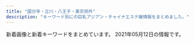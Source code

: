 ```yaml
---
title: "国分寺・立川・八王子・東京郊外"
description: "キーワード別にの巨乳アジアン・チャイナエステ嬢情報をまとめました。"
---
```


新着画像と新着キーワードをまとめています。
2021年05月12日の情報です。

<DmmAffiliateIns />
<KeywordTable
  shops={
    [
    {
        "name": "\u592a\u967d",
        "url": "http://www.tay184.info/",
        "keywords": {
            "C": 15
        },
        "img_links": [
            "http://www.tay184.info/frame/scroll2/scroll2.jpg",
            "http://www.tay184.info/frame/sougo/estheking.jpg",
            "http://www.tay184.info/frame/fla/photo01.jpg",
            "http://www.tay184.info/frame/scroll4/scroll4.jpg",
            "http://www.tay184.info/frame/fla/photo03.jpg",
            "http://www.tay184.info/frame/scroll5/scroll5.jpg",
            "http://www.tay184.info/img/88x31.jpg",
            "http://www.tay184.info/frame/fla/photo02.jpg",
            "http://www.tay184.info/frame/girl/c10001.jpg",
            "http://www.tay184.info/frame/girl/c7001.jpg",
            "http://www.tay184.info/navi/gld/temp_under2.jpg",
            "http://www.tay184.info/frame/scroll1/scroll1.jpg",
            "http://www.tay184.info/frame/scroll3/scroll3.jpg",
            "http://www.tay184.info/frame/fla/photo04.jpg",
            "http://www.tay184.info/frame/newface/201908235143.jpg",
            "http://www.tay184.info/frame/telimg/telbar.png",
            "http://www.tay184.info/frame/girl/c8001.jpg",
            "http://www.tay184.info/frame/sougo/menlog.jpg",
            "http://www.tay184.info/img/header.jpg",
            "http://www.tay184.info/frame/girl/c9001.jpg"
        ],
        "station": "\u6771\u4e45\u7559\u7c73\u99c5\u5317\u53e3"
    },
    {
        "keywords": {
            "C": 2,
            "E": 1
        },
        "img_links": [
            "http://a-rlx.info/images/index_13.jpg",
            "http://a-rlx.info/images/r04.jpg",
            "http://a-rlx.info/images/info_08.jpg",
            "http://a-rlx.info/gril/07.jpg",
            "http://a-rlx.info/images/rec_08.jpg",
            "http://a-rlx.info/images/index_05.jpg",
            "http://a-rlx.info/gril/07a.jpg",
            "http://a-rlx.info/images/info_01.png",
            "http://a-rlx.info/images/rec.jpg",
            "http://a-rlx.info/images/s04.jpg",
            "http://a-rlx.info/images/line.png",
            "http://a-rlx.info/images/sys_08.jpg",
            "http://a-rlx.info/images/r01.jpg",
            "http://a-rlx.info/gril/07b.jpg",
            "http://a-rlx.info/gril/013a.jpg",
            "http://a-rlx.info/images/s01.jpg",
            "http://a-rlx.info/images/index_06.jpg",
            "http://a-rlx.info/images/index_01.jpg",
            "http://a-rlx.info/gril/09b.jpg",
            "http://a-rlx.info/images/r03.jpg",
            "http://a-rlx.info/images/s03.jpg",
            "http://a-rlx.info/gril/09.jpg",
            "http://a-rlx.info/images/index_03.jpg",
            "http://a-rlx.info/images/acc03.jpg",
            "http://a-rlx.info/images/acc01.jpg",
            "http://a-rlx.info/images/staff_08.jpg",
            "http://a-rlx.info/images/index_04.jpg",
            "http://a-rlx.info/images/acc04.jpg",
            "http://a-rlx.info/gril/013b.jpg",
            "http://a-rlx.info/gril/p03.jpg",
            "http://a-rlx.info/images/index_02.jpg",
            "http://a-rlx.info/gril/09a.jpg",
            "http://a-rlx.info/images/sub_10.jpg",
            "http://a-rlx.info/images/acc05.jpg",
            "http://a-rlx.info/gril/013.jpg",
            "http://a-rlx.info/images/index_07.jpg",
            "http://a-rlx.info/images/index_12.jpg",
            "http://a-rlx.info/images/s02.jpg",
            "http://a-rlx.info/images/r02.jpg"
        ],
        "name": "\u96c5",
        "station": "JR\u798f\u751f\u99c5\u6771\u53e3",
        "url": "http://a-rlx.info"
    },
    {
        "img_links": [
            "http://www.manshun-relax.xyz/files/001.jpg",
            "http://www.manshun-relax.xyz/files/007.jpg",
            "http://www.manshun-relax.xyz/photo_news/upimg/156215d3abbcabeb19_0.jpg",
            "http://www.manshun-relax.xyz/images/b-online.png",
            "http://www.manshun-relax.xyz/photo_news/upimg/156215d3abbcabeb19_1.jpg",
            "http://www.manshun-relax.xyz/images/slider-img001.jpg",
            "http://www.manshun-relax.xyz/files/008.jpg",
            "http://www.manshun-relax.xyz/files/010.jpg",
            "http://www.manshun-relax.xyz/images/b-tel.png",
            "http://www.manshun-relax.xyz/photo_news/upimg/375105f3745e630f9c_0.jpg",
            "http://www.manshun-relax.xyz/photo_news/upimg/141125caee64562cdf_1.jpg",
            "http://www.manshun-relax.xyz/files/009.jpg",
            "http://www.manshun-relax.xyz/images/rsubt1.png",
            "http://www.manshun-relax.xyz/images/rsubt7.png",
            "http://www.manshun-relax.xyz/images/m6.jpg",
            "http://www.manshun-relax.xyz/images/rsubt4.png",
            "http://www.manshun-relax.xyz/images/m4.jpg",
            "http://www.manshun-relax.xyz/photo_news/upimg/141125caee64562cdf_0.jpg",
            "http://www.manshun-relax.xyz/images/m1.jpg",
            "http://www.manshun-relax.xyz/images/rsubt3.png",
            "http://www.manshun-relax.xyz/images/rsubt6.png",
            "http://www.manshun-relax.xyz/images/m3.jpg",
            "http://www.manshun-relax.xyz/images/rsubt2.png",
            "http://www.manshun-relax.xyz/files/002.jpg",
            "http://www.manshun-relax.xyz/files/004.jpg",
            "http://www.manshun-relax.xyz/images/m2.jpg",
            "http://www.manshun-relax.xyz/images/rsubt5.png",
            "http://www.manshun-relax.xyz/files/005.jpg",
            "http://www.manshun-relax.xyz/files/003.jpg"
        ],
        "url": "http://www.manshun-relax.xyz/",
        "name": "\u6e80\u6625",
        "station": "JR\u516b\u738b\u5b50\u99c5\u5317\u53e3",
        "keywords": {
            "\u80f8": 2,
            "D": 64,
            "87": 16,
            "86": 40,
            "88": 16
        }
    },
    {
        "keywords": {},
        "url": "http://akishima.xyz/",
        "img_links": [
            "http://akishima.xyz/images/bottom_04.png",
            "http://akishima.xyz/images/bottom_06.png",
            "http://akishima.xyz/images/bottom_05.png",
            "http://akishima.xyz/images/g5.jpg",
            "http://akishima.xyz/images/g1.jpg",
            "http://akishima.xyz/images/bottom_7.png",
            "http://akishima.xyz/images/bottom_01.png",
            "http://akishima.xyz/images/bottom_03.png",
            "http://akishima.xyz/images/top.png",
            "http://akishima.xyz/images/bottom_02.png",
            "http://akishima.xyz/images/g7.jpg",
            "http://akishima.xyz/images/mobile.png",
            "http://akishima.xyz/images/g3.jpg",
            "http://akishima.xyz/images/g2.jpg",
            "http://akishima.xyz/images/newface.png"
        ],
        "station": "JR\u662d\u5cf6\u99c5\u5357\u53e3",
        "name": "\u610f"
    },
    {
        "station": "JR\u516b\u738b\u5b50\u99c5\u5317\u53e3",
        "name": "Rouge \uff5e\u30eb\u30fc\u30b8\u30e5\uff5e",
        "img_links": [
            "https://hachioji-mensesthe.com/images/clear.png",
            "https://hachioji-mensesthe.com/staff/yuyu-l3.jpg",
            "https://hachioji-mensesthe.com/staff/rie-l1.jpg",
            "https://hachioji-mensesthe.com/icon/line.png",
            "https://hachioji-mensesthe.com/staff/risa-l1.jpg",
            "https://hachioji-mensesthe.com/staff/rie-s1.jpg",
            "https://hachioji-mensesthe.com/staff/miki-l1.jpg",
            "https://hachioji-mensesthe.com/staff/riri-l2.jpg",
            "https://hachioji-mensesthe.com/staff/risa-s2.jpg",
            "https://hachioji-mensesthe.com/images/main1.jpg",
            "https://hachioji-mensesthe.com/staff/yuyu-l2.jpg",
            "https://hachioji-mensesthe.com/room/room-l4.jpg",
            "https://hachioji-mensesthe.com/staff/rie-l2.jpg",
            "https://hachioji-mensesthe.com/staff/yuyu-l1.jpg",
            "https://hachioji-mensesthe.com/images/esthe1.jpg",
            "https://hachioji-mensesthe.com/staff/rie-s3.jpg",
            "https://hachioji-mensesthe.com/staff/yuyu-s1.jpg",
            "https://hachioji-mensesthe.com/footer/footer-staff.png",
            "https://hachioji-mensesthe.com/staff/miki-s1.jpg",
            "https://hachioji-mensesthe.com/images/esthe4.jpg",
            "https://hachioji-mensesthe.com/footer/footer-line.png",
            "https://hachioji-mensesthe.com/images/esthe2.jpg",
            "https://hachioji-mensesthe.com/massage/2020/12/20/rie-s2.jpg",
            "https://hachioji-mensesthe.com/images/main-sp.jpg",
            "https://hachioji-mensesthe.com/room/room-l2.jpg",
            "https://hachioji-mensesthe.com/massage/2020/12/09/L.png",
            "https://hachioji-mensesthe.com/staff/risa-s1.jpg",
            "https://hachioji-mensesthe.com/staff/risa-l2.jpg",
            "https://hachioji-mensesthe.com/staff/risa-top.jpg",
            "https://hachioji-mensesthe.com/staff/miki-l3.jpg",
            "https://hachioji-mensesthe.com/icon/yelp.png",
            "https://hachioji-mensesthe.com/staff/risa-l3.jpg",
            "https://hachioji-mensesthe.com/staff/yuyu-top.jpg",
            "https://hachioji-mensesthe.com/icon/facebook.png",
            "https://hachioji-mensesthe.com/staff/miki-l2.jpg",
            "https://hachioji-mensesthe.com/staff/miki-s2.jpg",
            "https://hachioji-mensesthe.com/staff/riri-s2.jpg",
            "https://hachioji-mensesthe.com/footer/footer-tel.png",
            "https://hachioji-mensesthe.com/staff/riri-s3.jpg",
            "https://hachioji-mensesthe.com/images/header3.png",
            "https://hachioji-mensesthe.com/room/room-l1.jpg",
            "https://hachioji-mensesthe.com/staff/yuyu-s3.jpg",
            "https://hachioji-mensesthe.com/icon/twitter.png",
            "https://hachioji-mensesthe.com/staff/miki-s3.jpg",
            "https://hachioji-mensesthe.com/staff/miki-top.jpg",
            "https://hachioji-mensesthe.com/staff/riri-l3.jpg",
            "https://hachioji-mensesthe.com/staff/riri-s1.jpg",
            "https://hachioji-mensesthe.com/room/room-l3.jpg",
            "https://hachioji-mensesthe.com/staff/rie-l3.jpg",
            "https://hachioji-mensesthe.com/staff/risa-s3.jpg",
            "https://hachioji-mensesthe.com/staff/rie-s2.jpg",
            "https://hachioji-mensesthe.com/images/qrcode.png",
            "https://hachioji-mensesthe.com/staff/yuyu-s2.jpg",
            "https://hachioji-mensesthe.com/staff/riri-l1.jpg",
            "https://hachioji-mensesthe.com/images/esthe3.jpg"
        ],
        "url": "https://hachioji-mensesthe.com/",
        "keywords": {
            "88": 6,
            "86": 12,
            "85": 6,
            "90": 6
        }
    },
    {
        "url": "http://www.sugoi.relaxmens.com/",
        "name": "\u3059\u3054\u3044\u7652\u3057",
        "station": "JR\u7fbd\u6751\u99c5\u897f\u53e3",
        "img_links": [
            "http://www.sugoi.relaxmens.com/images/maining.jpg",
            "http://www.sugoi.relaxmens.com/photo_news/upimg/551406073a6d931de2_0.jpg",
            "http://www.sugoi.relaxmens.com/files/002.jpg",
            "http://www.sugoi.relaxmens.com/files/008.jpg",
            "http://www.sugoi.relaxmens.com/images/img_tel.png",
            "http://www.sugoi.relaxmens.com/files/001.jpg",
            "http://www.sugoi.relaxmens.com/files/005.jpg",
            "http://www.sugoi.relaxmens.com/files/004.jpg",
            "http://www.sugoi.relaxmens.com/images/tit_new.png",
            "http://www.sugoi.relaxmens.com/images/sp_tit_therapist.png",
            "http://www.sugoi.relaxmens.com/images/top.jpg",
            "http://www.sugoi.relaxmens.com/images/sp_tit_new.png",
            "http://www.sugoi.relaxmens.com/images/sp_top.jpg",
            "http://www.sugoi.relaxmens.com/files/003.jpg",
            "http://www.sugoi.relaxmens.com/images/tit_therapist.png",
            "http://www.sugoi.relaxmens.com/photo_news/upimg/92870607fed96d0b40_0.jpg"
        ],
        "keywords": {
            "87": 24,
            "C": 12,
            "86": 12,
            "D": 24
        }
    },
    {
        "keywords": {
            "E": 2,
            "F": 1,
            "D": 10,
            "94": 1,
            "85": 1,
            "86": 11
        },
        "url": "http://uniont.xyz/",
        "img_links": [
            "http://uniont.xyz/picture/r3.jpg",
            "http://uniont.xyz/uploads/210323/1-210323152553c2.jpg",
            "http://uniont.xyz/uploads/201112/1-201112091456449.jpg",
            "http://uniont.xyz/uploads/200924/1-200924131S1D4.jpg",
            "http://uniont.xyz/uploads/200924/1-200924132623O7.jpg",
            "http://uniont.xyz/uploads/200924/1-200924132G1L4.jpg",
            "http://uniont.xyz/uploads/200924/1-200924132422524.jpg",
            "http://uniont.xyz/uploads/200924/1-200924133153O1.jpg",
            "http://uniont.xyz/picture/r1.jpg",
            "http://uniont.xyz/uploads/200924/1-200924133912N0.jpg",
            "http://uniont.xyz/uploads/200924/1-200924132512B1.jpg",
            "http://uniont.xyz/picture/s_staff.jpg",
            "http://uniont.xyz/uploads/200924/1-200924132101X4.jpg",
            "http://uniont.xyz/uploads/200924/1-20092413312S95.jpg",
            "http://uniont.xyz/uploads/200924/1-20092413252X41.jpg",
            "http://uniont.xyz/uploads/200924/1-200924133331412.jpg",
            "http://uniont.xyz/uploads/200924/1-200924132A9E6.jpg",
            "http://uniont.xyz/picture/r5.jpg",
            "http://uniont.xyz/uploads/200924/1-200924131JX02.jpg",
            "http://uniont.xyz/uploads/210323/1-21032315252RI.jpg",
            "http://uniont.xyz/uploads/200924/1-2009241323163J.jpg",
            "http://uniont.xyz/uploads/200924/1-200924133920U5.jpg",
            "http://uniont.xyz/uploads/200924/1-20092413260aG.jpg",
            "http://uniont.xyz/uploads/200924/1-200924132J53b.jpg",
            "http://uniont.xyz/uploads/200924/1-200924132433127.jpg",
            "http://uniont.xyz/uploads/200924/1-20092413214T30.jpg",
            "http://uniont.xyz/picture/top.png",
            "http://uniont.xyz/picture/news.png",
            "http://uniont.xyz/uploads/200924/1-2009241322001R.jpg",
            "http://uniont.xyz/picture/face.png",
            "http://uniont.xyz/uploads/200924/1-200924131H2313.jpg",
            "http://uniont.xyz/picture/bj2.jpg",
            "http://uniont.xyz/uploads/200924/1-200924132KQ53.jpg",
            "http://uniont.xyz/uploads/200924/1-200924132113558.jpg",
            "http://uniont.xyz/uploads/201112/1-2011120914432M.jpg",
            "http://uniont.xyz/picture/r4.jpg",
            "http://uniont.xyz/uploads/200924/1-20092413233BZ.jpg",
            "http://uniont.xyz/picture/r2.jpg",
            "http://uniont.xyz/uploads/200924/1-200924131T0603.jpg",
            "http://uniont.xyz/uploads/200924/1-200924133225646.jpg",
            "http://uniont.xyz/uploads/200924/1-20092413325Sc.jpg",
            "http://uniont.xyz/picture/pick.png",
            "http://uniont.xyz/picture/end.png"
        ],
        "name": "\u7761\u84ee",
        "station": "JR\u56fd\u5206\u5bfa\u99c5\u5317\u53e3"
    },
    {
        "station": "JR\u516b\u738b\u5b50\u99c5",
        "name": "\u30ad\u30e3\u30f3\u30c7\u30a3",
        "img_links": [
            "http://candy.jpn.cm/images/mobile.png",
            "http://candy.jpn.cm/photos/sites/67/2020/02/2020021006215846.jpg",
            "http://candy.jpn.cm/images/girl-z1.jpg",
            "http://candy.jpn.cm/photos/sites/67/2019/03/201903220442120.jpg",
            "http://candy.jpn.cm/images/room2.jpg",
            "http://candy.jpn.cm/images/newface1.jpg",
            "http://candy.jpn.cm/images/link1.jpg",
            "http://candy.jpn.cm/images/top.jpg",
            "http://candy.jpn.cm/photos/sites/67/2019/06/2019061406141820.jpg",
            "http://candy.jpn.cm/photos/sites/67/2019/06/2019060407164073.jpg",
            "http://candy.jpn.cm/photos/sites/67/2019/04/2019041107590969.jpg",
            "http://candy.jpn.cm/photos/sites/67/2019/08/201908010438494.jpg",
            "http://candy.jpn.cm/photos/sites/67/2019/12/2019120305152125.jpg",
            "http://candy.jpn.cm/images/girl-z2.jpg",
            "http://candy.jpn.cm/photos/sites/67/2021/02/2021021608063326.jpg",
            "http://candy.jpn.cm/images/s_news.jpg",
            "http://candy.jpn.cm/images/room4.jpg",
            "http://candy.jpn.cm/images/room3.jpg",
            "http://candy.jpn.cm/photos/sites/67/2019/04/2019042307544524.jpg",
            "http://candy.jpn.cm/photos/sites/67/2019/03/2019032204421232.jpg",
            "http://candy.jpn.cm/images/room5.jpg",
            "http://candy.jpn.cm/photos/sites/67/2020/10/2020100603095899.jpg",
            "http://candy.jpn.cm/images/staff01.jpg"
        ],
        "url": "http://candy.jpn.cm/",
        "keywords": {
            "88": 1,
            "85": 1,
            "D": 8,
            "C": 28,
            "87": 4,
            "E": 2,
            "86": 5
        }
    },
    {
        "img_links": [
            "https://yuruca.com/wp-content/themes/este/img/top-img02.png",
            "https://yuruca.com/wp-content/themes/este/img/top-img06.png",
            "https://yuruca.com/wp-content/themes/este/img/4.jpg",
            "https://yuruca.com/wp-content/themes/este/img/2.jpg",
            "https://yuruca.com/wp-content/uploads/2019/06/45678yuru.jpg",
            "https://yuruca.com/wp-content/uploads/2019/06/4567yuru.jpg",
            "https://yuruca.com/wp-content/themes/este/img/top-img03.png",
            "https://yuruca.com/wp-content/themes/este/img/top-img07.png",
            "https://yuruca.com/wp-content/themes/este/img/1.jpg",
            "https://yuruca.com/wp-content/uploads/2019/06/89765yuru.jpg",
            "https://yuruca.com/wp-content/themes/este/img/tel_footer.png",
            "https://yuruca.com/wp-content/themes/este/img/top-img01.png",
            "https://yuruca.com/wp-content/uploads/2020/01/28917lucia.jpg",
            "https://yuruca.com/wp-content/themes/este/img/top-img08.png",
            "https://yuruca.com/wp-content/themes/este/img/tel_header.png",
            "https://yuruca.com/wp-content/themes/este/img/3.jpg",
            "https://yuruca.com/wp-content/uploads/2017/12/222222222222222221.jpg",
            "https://yuruca.com/wp-content/themes/este/img/top-img05.png",
            "https://yuruca.com/wp-content/themes/este/img/call.png",
            "https://yuruca.com/wp-content/uploads/2021/04/4070DC2F-B6C2-458D-A1B2-CD6930C64D34.jpeg"
        ],
        "keywords": {
            "D": 9,
            "E": 3,
            "\u30bb\u30af\u30b7\u30fc": 2
        },
        "url": "https://yuruca.com/",
        "name": "Yuru\u9999 \u30e6\u30eb\u30ab",
        "station": "\u516b\u738b\u5b50\u99c5\u5357\u53e3"
    },
    {
        "img_links": [
            "http://www.crimson.mensest.com/files/008.jpg",
            "http://www.crimson.mensest.com/files/006.jpg",
            "http://www.crimson.mensest.com/files/004.jpg",
            "http://www.crimson.mensest.com/files/005.jpg",
            "http://www.crimson.mensest.com/files/002.jpg",
            "http://www.crimson.mensest.com/files/007.jpg",
            "http://www.crimson.mensest.com/files/001.jpg",
            "http://www.crimson.mensest.com/files/009.jpg",
            "http://www.crimson.mensest.com/photo_news/upimg/1219360656bdf1f09e_0.jpg"
        ],
        "keywords": {
            "86": 4,
            "C": 4,
            "87": 28,
            "D": 28
        },
        "name": "Crimson \uff5e\u30af\u30ea\u30e0\u30be\u30f3\uff5e",
        "station": "\u4eac\u738b\u516b\u738b\u5b50\u99c5\u4e2d\u592e\u53e3",
        "url": "http://www.crimson.mensest.com/"
    },
    {
        "name": "Girls",
        "url": "http://www.girls.esjp.info/",
        "img_links": [
            "http://www.girls.esjp.info/files/005-02.jpg",
            "http://www.girls.esjp.info/files/001-03.jpg",
            "http://www.girls.esjp.info/files/006-03.jpg",
            "http://www.girls.esjp.info/files/026-03.jpg",
            "http://www.girls.esjp.info/files/002-03.jpg",
            "http://www.girls.esjp.info/files/013.jpg",
            "http://www.girls.esjp.info/files/002-02.jpg",
            "http://www.girls.esjp.info/files/007-02.jpg",
            "http://www.girls.esjp.info/files/010-03.jpg",
            "http://www.girls.esjp.info/files/012-02.jpg",
            "http://www.girls.esjp.info/files/044-02.jpg",
            "http://www.girls.esjp.info/files/006.jpg",
            "http://www.girls.esjp.info/files/007.jpg",
            "http://www.girls.esjp.info/img/rsubt6.png",
            "http://www.girls.esjp.info/files/002.jpg",
            "http://www.girls.esjp.info/files/028.jpg",
            "http://www.girls.esjp.info/files/001-02.jpg",
            "http://www.girls.esjp.info/img/rsubt2.png",
            "http://www.girls.esjp.info/files/044.jpg",
            "http://www.girls.esjp.info/files/026.jpg",
            "http://www.girls.esjp.info/img/rsubt3.png",
            "http://www.girls.esjp.info/img/staff_top.jpg",
            "http://www.girls.esjp.info/files/028-03.jpg",
            "http://www.girls.esjp.info/files/012.jpg",
            "http://www.girls.esjp.info/files/006-02.jpg",
            "http://www.girls.esjp.info/files/010-02.jpg",
            "http://www.girls.esjp.info/img/staff_bottom.jpg",
            "http://www.girls.esjp.info/files/010.jpg",
            "http://www.girls.esjp.info/img/rsubt7.png",
            "http://www.girls.esjp.info/img/telpnone.png",
            "http://www.girls.esjp.info/files/026-02.jpg",
            "http://www.girls.esjp.info/files/005.jpg",
            "http://www.girls.esjp.info/img/sys.jpg",
            "http://www.girls.esjp.info/img/head.jpg",
            "http://www.girls.esjp.info/files/044-03.jpg",
            "http://www.girls.esjp.info/files/028-02.jpg",
            "http://www.girls.esjp.info/files/003.jpg",
            "http://www.girls.esjp.info/files/012-03.jpg",
            "http://www.girls.esjp.info/files/021-03.jpg",
            "http://www.girls.esjp.info/files/021-02.jpg",
            "http://www.girls.esjp.info/files/001.jpg",
            "http://www.girls.esjp.info/files/043-02.jpg",
            "http://www.girls.esjp.info/files/003-03.jpg",
            "http://www.girls.esjp.info/img/rsubt1.png",
            "http://www.girls.esjp.info/img/rsubt4.png",
            "http://www.girls.esjp.info/files/043.jpg",
            "http://www.girls.esjp.info/files/013-02.jpg",
            "http://www.girls.esjp.info/files/013-03.jpg",
            "http://www.girls.esjp.info/files/021.jpg",
            "http://www.girls.esjp.info/files/043-03.jpg",
            "http://www.girls.esjp.info/files/005-03.jpg",
            "http://www.girls.esjp.info/img/rsubt5.png",
            "http://www.girls.esjp.info/files/007-03.jpg",
            "http://www.girls.esjp.info/files/003-02.jpg"
        ],
        "station": "JR\u56fd\u5206\u5bfa\u99c5\u5357\u53e3",
        "keywords": {
            "89": 1,
            "F": 2,
            "D": 7,
            "86": 2,
            "90": 1,
            "C": 8,
            "E": 1,
            "85": 1,
            "87": 6
        }
    },
    {
        "station": "\u4fdd\u8c37\u99c5\u5357\u53e3",
        "img_links": [
            "http://www.hoya-en.com/files/004.jpg",
            "http://www.hoya-en.com/files/005-02.jpg",
            "http://www.hoya-en.com/files/004-03.jpg",
            "http://www.hoya-en.com/images/tel.png",
            "http://www.hoya-en.com/files/004-02.jpg",
            "http://www.hoya-en.com/files/006-02.jpg",
            "http://www.hoya-en.com/files/005.jpg",
            "http://www.hoya-en.com/images/showCover.png",
            "http://www.hoya-en.com/files/003-03.jpg",
            "http://www.hoya-en.com/files/005-03.jpg",
            "http://www.hoya-en.com/images/slider/03.jpg",
            "http://www.hoya-en.com/images/mobile.jpg",
            "http://www.hoya-en.com/files/001-02.jpg",
            "http://www.hoya-en.com/files/003-02.jpg",
            "http://www.hoya-en.com/images/slider/02.jpg",
            "http://www.hoya-en.com/images/slider/01.jpg",
            "http://www.hoya-en.com/files/006-03.jpg",
            "http://www.hoya-en.com/files/003.jpg",
            "http://www.hoya-en.com/files/001.jpg",
            "http://www.hoya-en.com/files/002-03.jpg",
            "http://www.hoya-en.com/files/002.jpg",
            "http://www.hoya-en.com/files/002-02.jpg",
            "http://www.hoya-en.com/files/001-03.jpg",
            "http://www.hoya-en.com/images/coverGirlParts.png",
            "http://www.hoya-en.com/images/backlistbtn.png",
            "http://www.hoya-en.com/files/006.jpg"
        ],
        "url": "http://www.hoya-en.com/",
        "name": "\u7e01",
        "keywords": {
            "88": 12,
            "85": 6,
            "D": 18
        }
    },
    {
        "name": "\u30aa\u30a2\u30b7\u30b9",
        "img_links": [
            "http://cosmos.xyz.mn/images/link_nav02.jpg",
            "http://cosmos.xyz.mn/images/info3.jpg",
            "http://cosmos.xyz.mn/photos/sites/30/2020/04/202004041029346.jpg",
            "http://cosmos.xyz.mn/images/top.png",
            "http://cosmos.xyz.mn/images/side_link.jpg",
            "http://cosmos.xyz.mn/images/link_nav06.jpg",
            "http://cosmos.xyz.mn/photos/sites/30/2020/04/2020040410292761.jpg",
            "http://cosmos.xyz.mn/photos/sites/30/2020/04/202004041029313.jpg",
            "http://cosmos.xyz.mn/images/side_tel.jpg",
            "http://cosmos.xyz.mn/images/link_nav05.jpg",
            "http://cosmos.xyz.mn/images/info2.jpg",
            "http://cosmos.xyz.mn/images/sp_top.jpg",
            "http://cosmos.xyz.mn/images/link_nav01.jpg",
            "http://cosmos.xyz.mn/images/top_slider01.jpg",
            "http://cosmos.xyz.mn/images/top_slider02.jpg",
            "http://cosmos.xyz.mn/images/info1.jpg",
            "http://cosmos.xyz.mn/images/link_nav03.jpg",
            "http://cosmos.xyz.mn/images/link_nav04.jpg",
            "http://cosmos.xyz.mn/photos/sites/30/2021/04/2021042307580315.jpg",
            "http://cosmos.xyz.mn/images/ico01.png",
            "http://cosmos.xyz.mn/images/side_mobile.jpg",
            "http://cosmos.xyz.mn/photos/sites/30/2020/04/2020040410293617.jpg",
            "http://cosmos.xyz.mn/photos/sites/30/2020/04/2020040410293010.jpg",
            "http://cosmos.xyz.mn/photos/sites/30/2020/04/2020040410293269.jpg",
            "http://cosmos.xyz.mn/images/link_nav07.jpg"
        ],
        "station": "\u6771\u4e45\u7559\u7c73\u99c5\u897f\u53e3",
        "keywords": {
            "83": 1,
            "86": 2,
            "D": 7,
            "85": 4
        },
        "url": "http://cosmos.xyz.mn/"
    },
    {
        "station": "\u82b1\u5c0f\u91d1\u4e95\u99c5\u5317\u53e3",
        "url": "http://www.flove.link/",
        "name": "\u5922",
        "keywords": {},
        "img_links": [
            "http://www.flove.link/images/staff_t.jpg",
            "http://www.flove.link/img/sakura1.jpg",
            "http://www.flove.link/images/sys2.png",
            "http://www.flove.link/images/tel.jpg",
            "http://www.flove.link/img/sakura3.jpg",
            "http://www.flove.link/img/sakura4.jpg",
            "http://www.flove.link/img/ena1.jpg",
            "http://www.flove.link/img/rina1.jpg",
            "http://www.flove.link/images/2.jpg",
            "http://www.flove.link/images/s1.png",
            "http://www.flove.link/images/int1.png",
            "http://www.flove.link/images/9.jpg",
            "http://www.flove.link/images/sys1.png",
            "http://www.flove.link/images/1.jpg",
            "http://www.flove.link/images/news.jpg",
            "http://www.flove.link/img/yumi1.jpg",
            "http://www.flove.link/images/head.jpg",
            "http://www.flove.link/images/mobile.jpg",
            "http://www.flove.link/images/3.jpg",
            "http://www.flove.link/images/interior_t.jpg",
            "http://www.flove.link/img/ena2.jpg",
            "http://www.flove.link/images/int2.png",
            "http://www.flove.link/images/info.png",
            "http://www.flove.link/img/sakura2.jpg"
        ]
    },
    {
        "img_links": [
            "http://sln-heal.com/pic/topimg5.png",
            "http://sln-heal.com/staff/aya/01.jpg",
            "http://sln-heal.com/staff/risa/01mb.jpg",
            "http://sln-heal.com/img/ttl_mobile.png",
            "http://sln-heal.com/staff/sizuka/01mb.jpg",
            "http://sln-heal.com/pic/topimg2.png",
            "http://sln-heal.com/staff/yuki/01mb.jpg",
            "http://sln-heal.com/i/files/homeimg.jpg",
            "http://sln-heal.com/pic/topimg3.png",
            "http://sln-heal.com/img/att.png",
            "http://sln-heal.com/pic/topimg4.png",
            "http://sln-heal.com/staff/momo/01.jpg",
            "http://sln-heal.com/staff/aya/01mb.jpg",
            "http://sln-heal.com/staff/sizuka/01.jpg",
            "http://sln-heal.com/pic/head.jpg",
            "http://sln-heal.com/img/ttl_rec.png",
            "http://sln-heal.com/staff/yuki/01.jpg",
            "http://sln-heal.com/pic/topimg1.png",
            "http://sln-heal.com/img/ttl_staff.jpg",
            "http://sln-heal.com/staff/risa/01.jpg",
            "http://sln-heal.com/staff/momo/01mb.jpg"
        ],
        "url": "http://sln-heal.com/",
        "station": "\u3072\u3070\u308a\u30f6\u4e18\u99c5\u5357\u53e3",
        "name": "\u304d\u3089\u3089",
        "keywords": {
            "C": 14
        }
    },
    {
        "url": "https://dear.tyo.cm/",
        "keywords": {
            "E": 4,
            "C": 3,
            "D": 10,
            "\u5de8\u4e73": 29,
            "\u4e73": 29,
            "F": 2
        },
        "img_links": [
            "https://dear.tyo.cm/images/bj3.jpg",
            "https://dear.tyo.cm/photos/sites/45/2021/04/2021041901294194.jpeg",
            "https://dear.tyo.cm/images/amore.jpg",
            "https://dear.tyo.cm/photos/sites/45/2021/05/2021051113273649.jpeg",
            "https://dear.tyo.cm/images/s_staff.jpg",
            "https://dear.tyo.cm/images/koko_200x40.png",
            "https://dear.tyo.cm/images/s_info.jpg",
            "https://dear.tyo.cm/images/top.jpg",
            "https://dear.tyo.cm/images/member.jpg",
            "https://dear.tyo.cm/images/link1.jpg",
            "https://dear.tyo.cm/photos/sites/45/2021/04/2021041320263734.jpeg",
            "https://dear.tyo.cm/photos/sites/45/2021/05/2021050810175937.jpeg",
            "https://dear.tyo.cm/photos/sites/45/2021/04/2021042615263361.jpeg",
            "https://dear.tyo.cm/photos/sites/45/2021/04/2021042601303221.jpeg",
            "https://dear.tyo.cm/photos/sites/45/2021/04/2021042700272993.jpeg",
            "https://dear.tyo.cm/photos/sites/45/2021/04/2021042222294238.jpeg",
            "https://dear.tyo.cm/images/1.jpg",
            "https://dear.tyo.cm/images/bj1.jpg",
            "https://dear.tyo.cm/photos/sites/45/2021/04/2021041216023877.jpg",
            "https://dear.tyo.cm/photos/sites/45/2021/04/2021042615254215.jpeg",
            "https://dear.tyo.cm/photos/sites/45/2021/04/2021041511091423.jpeg",
            "https://dear.tyo.cm/photos/sites/45/2021/04/2021041514000559.jpeg",
            "https://dear.tyo.cm/images/room3.jpg",
            "https://dear.tyo.cm/images/room4.jpg",
            "https://dear.tyo.cm/photos/sites/45/2021/05/2021051114134011.jpeg",
            "https://dear.tyo.cm/photos/sites/45/2021/04/202104151113330.jpeg",
            "https://dear.tyo.cm/photos/sites/45/2021/04/2021042000345084.jpeg",
            "https://dear.tyo.cm/images/room1.jpg",
            "https://esta-kanto.com/img/kanto/esta-200_40.jpg",
            "https://dear.tyo.cm/images/room2.jpg",
            "https://dear.tyo.cm/photos/sites/45/2021/04/2021041513543726.jpeg",
            "https://dear.tyo.cm/photos/sites/45/2021/04/2021042600424857.jpeg",
            "https://dear.tyo.cm/photos/sites/45/2021/04/2021041913210189.jpeg",
            "https://dear.tyo.cm/images/paypay.jpg",
            "https://dear.tyo.cm/images/info2.jpg",
            "https://dear.tyo.cm/images/staff0.jpg",
            "https://dear.tyo.cm/images/s_link.jpg"
        ],
        "name": "Dear",
        "station": "JR\u516b\u738b\u5b50\u99c5\u5317\u53e3"
    },
    {
        "url": "http://www.banira-esthe.xyz/",
        "name": "\u30d0\u30cb\u30e9",
        "keywords": {},
        "img_links": [
            "http://www.banira-esthe.xyz/images/images/images/news_01.jpg",
            "http://www.banira-esthe.xyz/images/staff/2/miki.jpg",
            "http://www.banira-esthe.xyz/images/index-miru_06.jpg",
            "http://www.banira-esthe.xyz/images/images/images/news_03.jpg",
            "http://www.banira-esthe.xyz/images/index-miru_18.jpg",
            "http://www.banira-esthe.xyz/images/top/t2.png",
            "http://www.banira-esthe.xyz/images/s-bian.png",
            "http://www.banira-esthe.xyz/images/top/t6.jpg",
            "http://www.banira-esthe.xyz/images/staff/4/2.jpg",
            "http://www.banira-esthe.xyz/images/nav/nav-job.jpg",
            "http://www.banira-esthe.xyz/images/index-miru_03.jpg",
            "http://www.banira-esthe.xyz/images/staff/4/yuyu2.jpg",
            "http://www.banira-esthe.xyz/images/nav/nav-sys.jpg",
            "http://www.banira-esthe.xyz/images/top/t3.png",
            "http://www.banira-esthe.xyz/images/sys2.jpg",
            "http://www.banira-esthe.xyz/images/staff/4/yuri.jpg",
            "http://www.banira-esthe.xyz/images/staff/neinei2.jpg",
            "http://www.banira-esthe.xyz/images/staff/4/ayumi.png",
            "http://www.banira-esthe.xyz/images/staff/4/mari.jpg",
            "http://www.banira-esthe.xyz/images/top/t4.jpg",
            "http://www.banira-esthe.xyz/images/nav/zhuyi.jpg",
            "http://www.banira-esthe.xyz/images/nav/nav-staff.jpg",
            "http://www.banira-esthe.xyz/images/index-miru_21.jpg"
        ],
        "station": "\u4fdd\u8c37\u99c5\u5357\u53e3"
    },
    {
        "url": "http://uuka.loveyaku.com/",
        "name": "\u7652\u60a0\u83ef",
        "img_links": [
            "http://uuka.loveyaku.com/imgs/lunbo/photo01.jpg",
            "http://uuka.loveyaku.com/imgs/nav/nb01.png",
            "http://uuka.loveyaku.com/imgs/nav/nb02.png",
            "http://uuka.loveyaku.com/imgs/headline.png",
            "http://uuka.loveyaku.com/imgs/lunbo/photo02.jpg",
            "http://uuka.loveyaku.com/imgs/header.png",
            "http://uuka.loveyaku.com/imgs/nav/nb04.png",
            "http://uuka.loveyaku.com/imgs/information.jpg",
            "http://uuka.loveyaku.com/imgs/lunbo/photo04.jpg",
            "http://uuka.loveyaku.com/imgs/bar_therapist.png",
            "http://uuka.loveyaku.com/imgs/nav/nb05.png",
            "http://uuka.loveyaku.com/imgs/address.png",
            "http://uuka.loveyaku.com/imgs/lunbo/photo03.jpg",
            "http://uuka.loveyaku.com/imgs/temp_boshu.jpg",
            "http://uuka.loveyaku.com/imgs/nav/nb03.png",
            "http://uuka.loveyaku.com/imgs/nav/nb06.png",
            "http://uuka.loveyaku.com/imgs/mobile.jpg",
            "http://uuka.loveyaku.com/imgs/bttel.png"
        ],
        "station": "JR\u516b\u738b\u5b50\u99c5\u5357\u53e3",
        "keywords": {
            "C": 7
        }
    },
    {
        "station": "\u4e45\u7c73\u5ddd\u99c5\u5317\u53e3",
        "img_links": [
            "http://relax-esthe.pink/images/clear.png",
            "http://relax-esthe.pink/images/cg01.jpg",
            "http://relax-esthe.pink/images/blog_002.png",
            "http://relax-esthe.pink/images/sys.jpg",
            "http://relax-esthe.pink/images/staff.png",
            "http://relax-esthe.pink/images/cg011.jpg",
            "http://relax-esthe.pink/images/acc.jpg",
            "http://relax-esthe.pink/images/cg05.jpg",
            "http://relax-esthe.pink/images/home.png",
            "http://relax-esthe.pink/images/cg04.jpg",
            "http://relax-esthe.pink/images/main-sp.jpg",
            "http://relax-esthe.pink/images/cg03.jpg",
            "http://relax-esthe.pink/images/home_002.png",
            "http://relax-esthe.pink/images/header3.png",
            "http://relax-esthe.pink/images/esthe1.jpg",
            "http://relax-esthe.pink/images/link.png",
            "http://relax-esthe.pink/images/esthe3.jpg",
            "http://relax-esthe.pink/images/main1.jpg",
            "http://relax-esthe.pink/images/esthe2.jpg",
            "http://relax-esthe.pink/images/cg02.jpg",
            "http://relax-esthe.pink/images/info.png",
            "http://relax-esthe.pink/images/gallery.png",
            "http://relax-esthe.pink/images/friend.png"
        ],
        "name": "Touch\uff5e\u30bf\u30c3\u30c1\uff5e",
        "url": "http://relax-esthe.pink/",
        "keywords": {
            "86": 16,
            "87": 4
        }
    },
    {
        "name": "\u30e9\u30d9\u30f3\u30c0\u30fc",
        "station": "JR\u8c4a\u7530\u99c5\u5317\u53e3",
        "img_links": [
            "http://esthe-massage.in.net/img/st2.jpg",
            "http://esthe-massage.in.net/img/st5.jpg",
            "http://esthe-massage.in.net/img/fla.jpg",
            "http://esthe-massage.in.net/img/st3.jpg",
            "http://esthe-massage.in.net/img/r2.jpg",
            "http://esthe-massage.in.net/img/lint.jpg",
            "http://esthe-massage.in.net/img/sta3.jpg",
            "http://esthe-massage.in.net/img/root.jpg",
            "http://esthe-massage.in.net/img/stat.jpg",
            "http://esthe-massage.in.net/img/acct.jpg",
            "http://esthe-massage.in.net/img/top.jpg",
            "http://esthe-massage.in.net/img/sta1.jpg",
            "http://esthe-massage.in.net/img/sta2.jpg",
            "http://esthe-massage.in.net/img/rect.jpg",
            "http://esthe-massage.in.net/img/r3.jpg",
            "http://esthe-massage.in.net/img/r1.jpg",
            "http://esthe-massage.in.net/img/st1.jpg"
        ],
        "url": "http://esthe-massage.in.net/",
        "keywords": {
            "87": 2,
            "86": 5
        }
    },
    {
        "img_links": [
            "http://lucky-day.jpn.vin/images/infor.png",
            "http://lucky-day.jpn.vin/photos/sites/70/2020/10/2020102716195949.jpg",
            "http://lucky-day.jpn.vin/images/r02.jpg",
            "http://lucky-day.jpn.vin/photos/sites/70/2020/11/2020112516280331.jpg",
            "http://lucky-day.jpn.vin/photos/sites/70/2021/03/2021032818000221.jpg",
            "http://lucky-day.jpn.vin/photos/sites/70/2021/05/2021050815172844.jpg",
            "http://lucky-day.jpn.vin/images/r03.jpg",
            "http://lucky-day.jpn.vin/images/tit-infor.png",
            "http://lucky-day.jpn.vin/images/tite-staff.png",
            "http://lucky-day.jpn.vin/images/acc3.jpg",
            "http://lucky-day.jpn.vin/photos/sites/70/2020/11/2020110217103786.jpg",
            "http://lucky-day.jpn.vin/photos/sites/70/2021/02/2021022412332831.jpg",
            "http://lucky-day.jpn.vin/images/acc1.jpg",
            "http://lucky-day.jpn.vin/images/top.png",
            "http://lucky-day.jpn.vin/images/tit-gat.png",
            "http://lucky-day.jpn.vin/photos/sites/70/2020/10/2020102813214196.jpg",
            "http://lucky-day.jpn.vin/images/acc4.jpg",
            "http://lucky-day.jpn.vin/images/tit-new.png",
            "http://lucky-day.jpn.vin/photos/sites/70/2020/11/2020112316215988.jpg",
            "http://lucky-day.jpn.vin/images/tit-pick.png",
            "http://lucky-day.jpn.vin/photos/sites/70/2021/04/2021041213463876.jpg",
            "http://lucky-day.jpn.vin/images/r01.jpg",
            "http://lucky-day.jpn.vin/photos/sites/70/2021/04/2021040516140276.jpg",
            "http://lucky-day.jpn.vin/images/acc2.jpg",
            "http://lucky-day.jpn.vin/photos/sites/70/2020/07/2020073005191860.jpg",
            "http://lucky-day.jpn.vin/images/r04.jpg",
            "http://lucky-day.jpn.vin/photos/sites/70/2020/12/2020122415521749.jpg"
        ],
        "url": "http://lucky-day.jpn.vin/",
        "station": "JR\u7acb\u5ddd\u99c5\u5357\u53e3",
        "name": "Lucky Day",
        "keywords": {
            "86": 20,
            "D": 90,
            "87": 40,
            "85": 50,
            "84": 10,
            "C": 26,
            "E": 20
        }
    },
    {
        "img_links": [
            "http://hohoeimi.xyz/static/picture/maining.jpg",
            "http://hohoeimi.xyz/uploads/210303/1-210303125TV07.jpg",
            "http://hohoeimi.xyz/uploads/210129/1-210129160TIO.jpg",
            "http://hohoeimi.xyz/uploads/210308/1-21030P92349344.jpg",
            "http://hohoeimi.xyz/static/picture/img_tel.png",
            "http://hohoeimi.xyz/uploads/210316/1-21031615094IR.jpg",
            "http://hohoeimi.xyz/uploads/210329/1-21032Z95259121.jpg",
            "http://hohoeimi.xyz/images/1-1Z41911200GA.png",
            "http://hohoeimi.xyz/static/picture/tit_new.png",
            "http://hohoeimi.xyz/static/picture/tit_therapist.png",
            "http://hohoeimi.xyz/static/picture/room2.jpg",
            "http://hohoeimi.xyz/uploads/210308/1-21030P92524259.jpg",
            "http://hohoeimi.xyz/static/picture/sp_tit_therapist.png",
            "http://hohoeimi.xyz/uploads/210129/1-210129160929511.jpg",
            "http://hohoeimi.xyz/uploads/210308/1-21030P9244a23.jpg",
            "http://hohoeimi.xyz/static/picture/tit_staff02.png",
            "http://hohoeimi.xyz/uploads/210329/1-21032Z953453M.jpg",
            "http://hohoeimi.xyz/static/picture/room4.jpg",
            "http://hohoeimi.xyz/static/picture/sp_tit_staff02.png",
            "http://hohoeimi.xyz/uploads/210129/1-2101291609513M.jpg",
            "http://hohoeimi.xyz/static/picture/top.jpg",
            "http://hohoeimi.xyz/static/picture/room1.jpg",
            "http://hohoeimi.xyz/uploads/210308/1-21030P9253Q25.jpg",
            "http://hohoeimi.xyz/uploads/210329/1-21032Z95334T3.jpg",
            "http://hohoeimi.xyz/static/picture/sp_tit_staff01.png",
            "http://hohoeimi.xyz/static/picture/sys.jpg",
            "http://hohoeimi.xyz/static/picture/sp_tit_new.png",
            "http://hohoeimi.xyz/static/picture/tit_staff01.png",
            "http://hohoeimi.xyz/uploads/210308/1-21030P92312160.jpg",
            "http://hohoeimi.xyz/uploads/210308/1-21030P92325Z3.jpg",
            "http://hohoeimi.xyz/static/picture/room3.jpg"
        ],
        "station": "JR\u65b0\u79cb\u6d25\u99c5",
        "keywords": {
            "85": 7,
            "86": 7,
            "D": 8,
            "E": 6,
            "87": 4,
            "C": 16,
            "84": 12
        },
        "url": "http://hohoeimi.xyz/",
        "name": "\u4e00\u76ee\u60da\u308c"
    },
    {
        "station": "JR\u56fd\u5206\u5bfa\u99c5\u5357\u53e3",
        "img_links": [
            "http://hanaki.jpn.mn/images/room1.jpg",
            "http://hanaki.jpn.mn/images/service3.jpg",
            "http://hanaki.jpn.mn/images/room3.jpg",
            "http://hanaki.jpn.mn/images/room4.jpg",
            "http://hanaki.jpn.mn/images/s_news.jpg",
            "http://hanaki.jpn.mn/images/mobile.jpg",
            "http://hanaki.jpn.mn/images/top.jpg",
            "http://hanaki.jpn.mn/images/info.jpg",
            "http://hanaki.jpn.mn/images/s_staff.png",
            "http://hanaki.jpn.mn/photos/sites/47/2021/03/2021031206380678.jpg",
            "http://hanaki.jpn.mn/photos/sites/47/2021/05/2021050702530279.jpg",
            "http://hanaki.jpn.mn/images/s_service.png",
            "http://hanaki.jpn.mn/photos/sites/47/2020/12/202012230151467.jpg",
            "http://hanaki.jpn.mn/photos/sites/47/2020/10/2020100703405599.jpg",
            "http://hanaki.jpn.mn/images/s_pick.jpg",
            "http://hanaki.jpn.mn/photos/sites/47/2020/12/202012070207054.jpg",
            "http://hanaki.jpn.mn/photos/sites/47/2021/05/2021050304122156.jpg",
            "http://hanaki.jpn.mn/photos/sites/47/2021/03/2021031206380692.jpg",
            "http://hanaki.jpn.mn/images/service1.jpg",
            "http://hanaki.jpn.mn/images/service4.jpg",
            "http://hanaki.jpn.mn/photos/sites/47/2021/04/2021042306192644.jpg",
            "http://hanaki.jpn.mn/photos/sites/47/2021/03/2021031206380713.jpg",
            "http://hanaki.jpn.mn/photos/sites/47/2020/10/2020100703405544.jpg",
            "http://hanaki.jpn.mn/images/service2.jpg",
            "http://hanaki.jpn.mn/photos/sites/47/2020/12/2020120702070437.jpg"
        ],
        "keywords": {
            "88": 8,
            "84": 8,
            "86": 16,
            "C": 8,
            "85": 8,
            "E": 8,
            "87": 16,
            "D": 40
        },
        "url": "http://hanaki.jpn.mn/",
        "name": "\u6e80\u8db3\u7a7a\u9593"
    },
    {
        "keywords": {},
        "url": "http://www.china-massage.work/",
        "name": "\u30ed\u30fc\u30ba",
        "station": "\u7530\u7121\u99c5\u5317\u53e3",
        "img_links": [
            "http://www.china-massage.work/sp/images/footer.png",
            "http://www.china-massage.work/staff/mimi.jpg",
            "http://www.china-massage.work/images/int1.png",
            "http://www.china-massage.work/sp/images/tel.jpg",
            "http://www.china-massage.work/sp/images/int1.png",
            "http://www.china-massage.work/sp/images/rec1.png",
            "http://www.china-massage.work/sp/menu/staff.jpg",
            "http://www.china-massage.work/staff/miki.jpg",
            "http://www.china-massage.work/sp/staff/riri.jpg",
            "http://www.china-massage.work/sp/images/head.jpg",
            "http://www.china-massage.work/images/1.jpg",
            "http://www.china-massage.work/images/6.jpg",
            "http://www.china-massage.work/images/interior_t.jpg",
            "http://www.china-massage.work/sp/images/sisu2.jpg",
            "http://www.china-massage.work/staff/riri.jpg",
            "http://www.china-massage.work/sp/images/info_t.jpg",
            "http://www.china-massage.work/sp/images/sisu3.jpg",
            "http://www.china-massage.work/staff/mina.jpg",
            "http://www.china-massage.work/images/rec1.png",
            "http://www.china-massage.work/images/tg.jpg",
            "http://www.china-massage.work/images/5.jpg",
            "http://www.china-massage.work/img/mina1.jpg",
            "http://www.china-massage.work/sp/staff/mina.jpg",
            "http://www.china-massage.work/sp/images/staff_t.jpg",
            "http://www.china-massage.work/images/sys.png",
            "http://www.china-massage.work/sp/images/int2.png",
            "http://www.china-massage.work/img/yuki1.jpg",
            "http://www.china-massage.work/images/staff_t.jpg",
            "http://www.china-massage.work/images/4.jpg",
            "http://www.china-massage.work/sp/img/riri1.jpg",
            "http://www.china-massage.work/sp/img/kaori1.jpg",
            "http://www.china-massage.work/sp/images/sisu1.jpg",
            "http://www.china-massage.work/staff/yuki.jpg",
            "http://www.china-massage.work/img/miki1.jpg",
            "http://www.china-massage.work/img/kaori1.jpg",
            "http://www.china-massage.work/images/tel.jpg",
            "http://www.china-massage.work/sp/images/sys.png",
            "http://www.china-massage.work/sp/staff/yuki.jpg",
            "http://www.china-massage.work/sp/images/interior_t.jpg",
            "http://www.china-massage.work/sp/img/miki1.jpg",
            "http://www.china-massage.work/images/head.jpg",
            "http://www.china-massage.work/sp/images/rec2.jpg",
            "http://www.china-massage.work/images/3.jpg",
            "http://www.china-massage.work/staff/kaori.jpg",
            "http://www.china-massage.work/sp/staff/kaori.jpg",
            "http://www.china-massage.work/images/news.jpg",
            "http://www.china-massage.work/sp/menu/top.jpg",
            "http://www.china-massage.work/img/mimi1.jpg",
            "http://www.china-massage.work/images/rec2.jpg",
            "http://www.china-massage.work/sp/staff/mimi.jpg",
            "http://www.china-massage.work/sp/img/yuki1.jpg",
            "http://www.china-massage.work/sp/img/mimi1.jpg",
            "http://www.china-massage.work/sp/img/mina1.jpg",
            "http://www.china-massage.work/sp/staff/miki.jpg",
            "http://www.china-massage.work/images/b2.jpg",
            "http://www.china-massage.work/images/b1.jpg",
            "http://www.china-massage.work/images/sm.jpg",
            "http://www.china-massage.work/img/riri1.jpg",
            "http://www.china-massage.work/images/int2.png",
            "http://www.china-massage.work/sp/images/newsb.png",
            "http://www.china-massage.work/sp/images/ac1.jpg",
            "http://www.china-massage.work/images/2.jpg",
            "http://www.china-massage.work/sp/images/news.jpg",
            "http://www.china-massage.work/sp/images/sisu4.jpg"
        ]
    },
    {
        "station": "JR\u516b\u738b\u5b50\u99c5\u5317\u53e3",
        "name": "\u30a2\u30ed\u30de\u30b9\u30d1",
        "url": "http://es-aroma.tokyo/",
        "keywords": {
            "85": 59,
            "83": 12,
            "84": 9,
            "86": 2
        },
        "img_links": [
            "http://es-aroma.tokyo/wp-content/uploads/2019/07/WeChat-Image_20190714212609.jpg",
            "http://es-aroma.tokyo/wp-content/uploads/2020/08/WeChat-Image_20200825210507-267x400.jpg",
            "http://es-aroma.tokyo/wp-content/uploads/2019/07/WeChat-Image_20190724131251.jpg",
            "http://es-aroma.tokyo/wp-content/uploads/2018/06/1mmexport1530005625624-267x400.jpg",
            "http://es-aroma.tokyo/wp-content/uploads/2019/06/WeChat-Image_20190613133937-267x400.jpg",
            "http://es-aroma.tokyo/wp-content/uploads/2020/03/WeChat-Image_20200309134250.jpg",
            "http://es-aroma.tokyo/wp-content/uploads/2019/11/WeChat-Image_20191109113420.jpg",
            "http://es-aroma.tokyo/wp-content/uploads/2018/03/mmexport1520241010640-267x400.jpg",
            "http://es-aroma.tokyo/wp-content/themes/template-salon2/images/news-ttl.jpg",
            "http://es-aroma.tokyo/wp-content/uploads/2019/12/BeautyPlus_20191229223539066_save.jpg",
            "http://es-aroma.tokyo/wp-content/uploads/2019/08/WeChat-Image_20190808180223.jpg",
            "http://es-aroma.tokyo/wp-content/uploads/2019/02/WeChat-Image_20190201215519.jpg",
            "http://es-aroma.tokyo/wp-content/uploads/2020/08/WeChat-Image_20200825210456.jpg",
            "http://es-aroma.tokyo/wp-content/uploads/2021/04/WeChat-Image_20210413185034-267x400.jpg",
            "http://es-aroma.tokyo/wp-content/uploads/2019/09/WeChat-Image_20190917145915.jpg",
            "http://es-aroma.tokyo/wp-content/uploads/2019/08/WeChat-Image_20190826193326.jpg",
            "http://es-aroma.tokyo/wp-content/uploads/2020/12/WeChat-Image_20201211154852.jpg",
            "http://es-aroma.tokyo/wp-content/uploads/2020/12/WeChat-Image_20201224193413.jpg",
            "http://es-aroma.tokyo/wp-content/uploads/2019/10/WeChat-Image_20191008130122.jpg",
            "http://es-aroma.tokyo/wp-content/uploads/2019/08/WeChat-Image_20190826193322.jpg",
            "http://es-aroma.tokyo/wp-content/uploads/2019/09/WeChat-Image_20190904115149.jpg",
            "http://es-aroma.tokyo/wp-content/uploads/2019/11/WeChat-Image_20191109113420-267x400.jpg",
            "http://es-aroma.tokyo/wp-content/themes/template-salon2/images/main-img3.jpg",
            "http://es-aroma.tokyo/wp-content/uploads/2019/09/WeChat-Image_20190917145923.jpg",
            "http://es-aroma.tokyo/wp-content/themes/template-salon2/images/info.png",
            "http://es-aroma.tokyo/wp-content/uploads/2019/06/WeChat-Image_20190613133937.jpg",
            "http://es-aroma.tokyo/wp-content/uploads/2020/02/WeChat-Image_20200205163538.jpg",
            "http://es-aroma.tokyo/wp-content/uploads/2020/08/WeChat-Image_20200825210507.jpg",
            "http://es-aroma.tokyo/wp-content/uploads/2021/05/WeChat-Image_20210509180718.jpg",
            "http://es-aroma.tokyo/wp-content/uploads/2019/06/WeChat-Image_20190603163147-267x400.jpg",
            "http://es-aroma.tokyo/wp-content/uploads/2021/04/WeChat-Image_20210429235558.jpg",
            "http://es-aroma.tokyo/wp-content/uploads/2021/04/WeChat-Image_20210413185034.jpg",
            "http://es-aroma.tokyo/wp-content/themes/template-salon2/images/message-hd.jpg",
            "http://es-aroma.tokyo/wp-content/uploads/2019/08/WeChat-Image_20190826193316.jpg",
            "http://es-aroma.tokyo/wp-content/uploads/2021/04/WeChat-Image_20210429235558-267x400.jpg",
            "http://es-aroma.tokyo/wp-content/uploads/2020/12/WeChat-Image_20201211154852-267x400.jpg",
            "http://es-aroma.tokyo/wp-content/uploads/2019/02/aromaspa.jpg",
            "http://es-aroma.tokyo/wp-content/uploads/2019/10/WeChat-Image_20191008130125.jpg",
            "http://es-aroma.tokyo/wp-content/themes/template-salon2/images/newface-ttl.jpg",
            "http://es-aroma.tokyo/wp-content/uploads/2021/05/WeChat-Image_20210509180724.jpg",
            "http://es-aroma.tokyo/wp-content/uploads/2020/11/WeChat-Image_20201121191958.jpg",
            "http://es-aroma.tokyo/wp-content/uploads/2020/10/WeChat-Image_20201022153341.jpg",
            "http://es-aroma.tokyo/wp-content/uploads/2019/02/WeChat-Image_20190201215525.jpg",
            "http://es-aroma.tokyo/wp-content/uploads/2019/06/WeChat-Image_20190627174848-267x400.jpg",
            "http://es-aroma.tokyo/wp-content/uploads/2021/01/WeChat-Image_20210107221401-267x400.jpg",
            "http://es-aroma.tokyo/wp-content/uploads/2021/01/WeChat-Image_20210107221401.jpg",
            "http://es-aroma.tokyo/wp-content/uploads/2019/04/WeChat-Image_20190411151618-286x400.jpg",
            "http://es-aroma.tokyo/wp-content/uploads/2021/03/WeChat-Image_20210325142635.jpg",
            "http://es-aroma.tokyo/wp-content/uploads/2021/04/WeChat-Image_20210429235605.jpg",
            "http://es-aroma.tokyo/wp-content/uploads/2019/06/WeChat-Image_20190603163147.jpg",
            "http://es-aroma.tokyo/wp-content/themes/template-salon2/images/main-img2.jpg",
            "http://es-aroma.tokyo/wp-content/themes/template-salon2/images/pickup-ttl.jpg",
            "http://es-aroma.tokyo/wp-content/uploads/2019/06/WeChat-Image_20190627174848.jpg",
            "http://es-aroma.tokyo/wp-content/uploads/2021/04/WeChat-Image_20210415142619.jpg",
            "http://es-aroma.tokyo/wp-content/uploads/2019/10/WeChat-Image_20191008130129.jpg",
            "http://es-aroma.tokyo/wp-content/themes/template-salon2/images/campaign-bnr.png",
            "http://es-aroma.tokyo/wp-content/uploads/2019/05/WeChat-Image_20190524171025-267x400.jpg",
            "http://es-aroma.tokyo/wp-content/uploads/2019/09/WeChat-Image_20190917145919.jpg",
            "http://es-aroma.tokyo/wp-content/uploads/2020/09/WeChat-Image_20200927221300.jpg",
            "http://es-aroma.tokyo/wp-content/uploads/2019/06/WeChat-Image_20190603163135-267x400.jpg",
            "http://es-aroma.tokyo/wp-content/uploads/2021/04/WeChat-Image_20210415142619-267x400.jpg",
            "http://es-aroma.tokyo/wp-content/uploads/2019/02/WeChat-Image_20190201215531.jpg",
            "http://es-aroma.tokyo/wp-content/uploads/2020/10/WeChat-Image_20201002174908.jpg",
            "http://es-aroma.tokyo/wp-content/uploads/2019/01/3628646e3e3b10f161d4a2a372b0d27e-1.png",
            "http://es-aroma.tokyo/wp-content/uploads/2020/10/WeChat-Image_20201026115623.jpg",
            "http://es-aroma.tokyo/wp-content/uploads/2018/07/mmexport1531561329219-267x400.jpg",
            "http://es-aroma.tokyo/wp-content/themes/template-salon2/images/main-img1.jpg"
        ]
    },
    {
        "keywords": {
            "D": 1,
            "C": 7
        },
        "img_links": [
            "http://kosakura.es-relax.info/gals/mimi1.jpg",
            "http://kosakura.es-relax.info/images/c01.jpg",
            "http://kosakura.es-relax.info/images/c02.jpg",
            "http://kosakura.es-relax.info/images/sp-line.png",
            "http://kosakura.es-relax.info/images/c03.jpg",
            "http://kosakura.es-relax.info/images/c04.jpg",
            "http://kosakura.es-relax.info/gals/sora1.jpg",
            "http://kosakura.es-relax.info/gals/yuyu1.jpg",
            "http://kosakura.es-relax.info/gals/nana1.jpg",
            "http://kosakura.es-relax.info/images/sp-staff-list.png",
            "http://kosakura.es-relax.info/gals/haru1.jpg",
            "http://kosakura.es-relax.info/images/m-foot.png",
            "http://kosakura.es-relax.info/images/m-tel.png",
            "http://kosakura.es-relax.info/gals/miya1.jpg"
        ],
        "url": "http://kosakura.es-relax.info/",
        "name": "\u5c0f\u685c",
        "station": "JR\u56fd\u5206\u5bfa\u99c5\u5357\u53e3"
    },
    {
        "url": "http://www.birtyba.xyz/",
        "station": "JR\u7acb\u5ddd\u99c5\u5357\u53e3",
        "keywords": {
            "D": 6,
            "86": 7,
            "C": 13,
            "E": 1
        },
        "img_links": [
            "http://www.birtyba.xyz/uploads/200929/1-2009291019253T.jpg",
            "http://www.birtyba.xyz/uploads/210413/1-210413134929417.jpg",
            "http://www.birtyba.xyz/style/images/room2.jpg",
            "http://www.birtyba.xyz/style/images/mobile.jpg",
            "http://www.birtyba.xyz/uploads/201116/1-201116133205614.jpg",
            "http://www.birtyba.xyz/style/images/girl-z2.jpg",
            "http://www.birtyba.xyz/uploads/210206/1-21020611264M13.jpg",
            "http://www.birtyba.xyz/style/images/room4.jpg",
            "http://www.birtyba.xyz/uploads/210405/1-210405123P0X0.jpg",
            "http://www.birtyba.xyz/style/images/dt.jpg",
            "http://www.birtyba.xyz/style/images/room3.jpg",
            "http://www.birtyba.xyz/uploads/201116/1-20111613315KT.jpg",
            "http://www.birtyba.xyz/uploads/210405/1-210405123R1V3.jpg",
            "http://www.birtyba.xyz/uploads/210413/1-210413134919122.jpg",
            "http://www.birtyba.xyz/style/images/top.png",
            "http://www.birtyba.xyz/uploads/210413/1-210413134T6251.jpg",
            "http://www.birtyba.xyz/uploads/201116/1-201116133149563.jpg",
            "http://www.birtyba.xyz/uploads/200928/1-20092P95A05G.jpg",
            "http://www.birtyba.xyz/style/images/room1.jpg",
            "http://www.birtyba.xyz/plus/images/room5.jpg",
            "http://www.birtyba.xyz/style/images/bj3.png",
            "http://www.birtyba.xyz/style/images/end.jpg",
            "http://www.birtyba.xyz/style/images/staff_line.png",
            "http://www.birtyba.xyz/style/images/girl-z1.jpg",
            "http://www.birtyba.xyz/uploads/200929/1-200929101Z4D1.jpg",
            "http://www.birtyba.xyz/uploads/210405/1-210405123Q1I6.jpg",
            "http://www.birtyba.xyz/uploads/200929/1-200929101U3R4.jpg",
            "http://www.birtyba.xyz/uploads/210327/1-21032G02316203.jpg"
        ],
        "name": "\u3075\u308f\u3075\u308f"
    },
    {
        "keywords": {
            "86": 1,
            "84": 2,
            "88": 1,
            "87": 2
        },
        "station": "JR\u516b\u738b\u5b50\u99c5\u5357\u53e3",
        "url": "http://www.ai-es.info/",
        "name": "\u5b89\u5fc3\u82d1",
        "img_links": [
            "http://www.ai-es.info/images/s1.jpg",
            "http://www.ai-es.info/images/rem.jpg",
            "http://www.ai-es.info/img/momo2.jpg",
            "http://www.ai-es.info/images/topgirl.jpg",
            "http://www.ai-es.info/images/interior_t.png",
            "http://www.ai-es.info/img/mimi1.jpg",
            "http://www.ai-es.info/images/staff_t.png",
            "http://www.ai-es.info/images/s2.png",
            "http://www.ai-es.info/images/news.jpg",
            "http://www.ai-es.info/images/head.jpg",
            "http://www.ai-es.info/img/emi1.jpg",
            "http://www.ai-es.info/images/b1.png",
            "http://www.ai-es.info/img/mimi2.jpg",
            "http://www.ai-es.info/img/aya.jpg",
            "http://www.ai-es.info/images/b2.png",
            "http://www.ai-es.info/img/emi.jpg",
            "http://www.ai-es.info/img/yumi.jpg",
            "http://www.ai-es.info/img/momo.jpg",
            "http://www.ai-es.info/img/rei1.jpg",
            "http://www.ai-es.info/img/rei.jpg",
            "http://www.ai-es.info/img/momo1.jpg",
            "http://www.ai-es.info/img/momo3.jpg",
            "http://www.ai-es.info/img/rei2.jpg",
            "http://www.ai-es.info/img/yumi1.jpg",
            "http://www.ai-es.info/img/mimi.jpg",
            "http://www.ai-es.info/images/mobile.jpg",
            "http://www.ai-es.info/img/aya1.jpg",
            "http://www.ai-es.info/images/interior.png"
        ]
    },
    {
        "keywords": {
            "84": 20,
            "85": 30,
            "D": 100,
            "86": 20,
            "87": 30
        },
        "url": "http://taipei-yoru.jpn.mn/",
        "img_links": [
            "http://taipei-yoru.jpn.mn/photos/sites/23/2020/09/202009020126336.jpg",
            "http://taipei-yoru.jpn.mn/photos/sites/23/2021/03/2021030205171343.jpg",
            "http://taipei-yoru.jpn.mn/photos/sites/23/2020/09/2020090201331691.jpg",
            "http://taipei-yoru.jpn.mn/photos/sites/23/2021/02/2021022701451957.jpg",
            "http://taipei-yoru.jpn.mn/images/service1.jpg",
            "http://taipei-yoru.jpn.mn/photos/sites/23/2021/03/2021032808483814.jpg",
            "http://taipei-yoru.jpn.mn/photos/sites/23/2020/08/2020081607343113.jpg",
            "http://taipei-yoru.jpn.mn/photos/sites/23/2021/02/2021022701452130.jpg",
            "http://taipei-yoru.jpn.mn/photos/sites/23/2020/08/2020081607164896.jpg",
            "http://taipei-yoru.jpn.mn/photos/sites/23/2020/08/2020081607165284.jpg",
            "http://taipei-yoru.jpn.mn/photos/sites/23/2020/12/2020120706350395.jpg",
            "http://taipei-yoru.jpn.mn/photos/sites/23/2020/09/2020090201263276.jpg",
            "http://taipei-yoru.jpn.mn/images/acc.jpg",
            "http://taipei-yoru.jpn.mn/photos/sites/23/2020/09/202009020133154.jpg",
            "http://taipei-yoru.jpn.mn/images/top.png",
            "http://taipei-yoru.jpn.mn/images/s_staff.png",
            "http://taipei-yoru.jpn.mn/photos/sites/23/2020/12/202012150944033.jpg",
            "http://taipei-yoru.jpn.mn/images/service2.jpg",
            "http://taipei-yoru.jpn.mn/images/s_news.jpg",
            "http://taipei-yoru.jpn.mn/images/info.jpg",
            "http://taipei-yoru.jpn.mn/photos/sites/23/2020/08/2020081607164997.jpg",
            "http://taipei-yoru.jpn.mn/photos/sites/23/2020/08/2020081607165166.jpg",
            "http://taipei-yoru.jpn.mn/images/tel.jpg",
            "http://taipei-yoru.jpn.mn/photos/sites/23/2020/08/2020081607165749.jpg",
            "http://taipei-yoru.jpn.mn/photos/sites/23/2021/03/2021032808483745.jpg",
            "http://taipei-yoru.jpn.mn/images/nbj3.jpg",
            "http://taipei-yoru.jpn.mn/images/service3.jpg",
            "http://taipei-yoru.jpn.mn/photos/sites/23/2020/08/2020081607170250.jpg",
            "http://taipei-yoru.jpn.mn/images/s_pick.jpg",
            "http://taipei-yoru.jpn.mn/images/service4.jpg"
        ],
        "station": "\u6e05\u702c\u99c5\u5317\u53e3",
        "name": "\u6843\u82b1"
    },
    {
        "url": "http://www.a-salasa.com/",
        "name": "\u6c99\u7f85\u6c99-\u30b5\u30e9\u30b5-",
        "keywords": {
            "88": 8,
            "83": 12,
            "C": 30,
            "D": 4,
            "87": 4,
            "84": 12,
            "85": 4
        },
        "station": "\u6771\u4e45\u7559\u7c73\u99c5\u5317\u53e3",
        "img_links": [
            "http://www.a-salasa.com/img/material/top_t1.png",
            "http://www.a-salasa.com/img/material/camp20200128.jpg",
            "http://www.a-salasa.com/files/046-03.jpg",
            "http://www.a-salasa.com/img/koko_120x60.png",
            "http://www.a-salasa.com/files/0104.jpg",
            "http://www.a-salasa.com/img/material/top_t4.png",
            "http://www.a-salasa.com/img/material/frames.png",
            "http://www.a-salasa.com/i/img/shop/t4.jpg",
            "http://www.a-salasa.com/img/material/top_t2.png",
            "http://www.a-salasa.com/img/top/img_service_04.png",
            "http://www.a-salasa.com/files/0129.jpg",
            "http://www.a-salasa.com/img/top/img_service_01.png",
            "http://www.a-salasa.com/img/material/age.png",
            "http://www.a-salasa.com/files/046.jpg",
            "http://www.a-salasa.com/files/39.jpg",
            "http://www.a-salasa.com/i/img/operation/img_service_05.png",
            "http://www.a-salasa.com/img/material/top_t3.png",
            "http://www.a-salasa.com/files/0126.jpg",
            "http://www.a-salasa.com/img/material/frameback.png",
            "http://www.a-salasa.com/img/material/p4_ct1.png",
            "http://www.a-salasa.com/img/material/p2_ct1.png",
            "http://www.a-salasa.com/i/img/operation/img_service_04.png",
            "http://www.a-salasa.com/files/0126-03.jpg",
            "http://www.a-salasa.com/img/material/gm5_rollout.png",
            "http://www.a-salasa.com/files/0130-03.jpg",
            "http://www.a-salasa.com/files/0126-02.jpg",
            "http://www.a-salasa.com/img/material/top_t5.png",
            "http://www.a-salasa.com/img/material/camp20190808.jpg",
            "http://www.a-salasa.com/img/material/p3_ct2.png",
            "http://www.a-salasa.com/img/material/p5_ct1.png",
            "http://www.a-salasa.com/img/material/backlistbtn.png",
            "http://www.a-salasa.com/files/39-03.jpg",
            "http://www.a-salasa.com/files/0132-03.jpg",
            "http://www.a-salasa.com/i/img/operation/img_service_06.png",
            "http://www.a-salasa.com/img/material/01.jpg",
            "http://www.a-salasa.com/files/0131-02.jpg",
            "http://www.a-salasa.com/img/material/gm4_rollout.png",
            "http://www.a-salasa.com/files/0127-03.jpg",
            "http://www.a-salasa.com/index3.jpg",
            "http://www.a-salasa.com/files/0131.jpg",
            "http://www.a-salasa.com/i/img/shop/t3.jpg",
            "http://www.a-salasa.com/files/0130.jpg",
            "http://www.a-salasa.com/files/0130-02.jpg",
            "http://www.a-salasa.com/i/img/operation/img_service_01.png",
            "http://www.a-salasa.com/files/0132-02.jpg",
            "http://www.a-salasa.com/img/material/gm2_rollout.png",
            "http://www.a-salasa.com/files/0104-03.jpg",
            "http://www.a-salasa.com/i/img/operation/img_service_03.png",
            "http://www.a-salasa.com/files/35-02.jpg",
            "http://www.a-salasa.com/img/top/img_service_05.png",
            "http://www.a-salasa.com/img/material/att.png",
            "http://www.a-salasa.com/img/top/img_service_02.png",
            "http://www.a-salasa.com/img/material/gm3_rollout.png",
            "http://www.a-salasa.com/i/img/top-i.jpg",
            "http://www.a-salasa.com/files/0129-02.jpg",
            "http://www.a-salasa.com/files/046-02.jpg",
            "http://www.a-salasa.com/img/material/p3_ct1.png",
            "http://www.a-salasa.com/files/35.jpg",
            "http://www.a-salasa.com/files/35-03.jpg",
            "http://www.a-salasa.com/img/material/gm6_rollout.png",
            "http://www.a-salasa.com/i/img/shop/t2.jpg",
            "http://www.a-salasa.com/files/0132.jpg",
            "http://www.a-salasa.com/files/0127-02.jpg",
            "http://www.a-salasa.com/img/top/img_service_03.png",
            "http://www.a-salasa.com/i/img/shop/t1.jpg",
            "http://www.a-salasa.com/files/0131-03.jpg",
            "http://www.a-salasa.com/img/material/p7_ct1.png",
            "http://www.a-salasa.com/img/material/top_pickback.png",
            "http://www.a-salasa.com/files/0129-03.jpg",
            "http://www.a-salasa.com/files/0104-02.jpg",
            "http://www.a-salasa.com/img/material/gm1_rollout.png",
            "http://www.a-salasa.com/files/0127.jpg",
            "http://www.a-salasa.com/img/top/img_service_06.png",
            "http://www.a-salasa.com/files/39-02.jpg"
        ]
    },
    {
        "name": "Aroma Pure",
        "url": "http://uimopgh.xyz/",
        "station": "JR\u65b0\u79cb\u6d25\u99c5",
        "img_links": [
            "http://uimopgh.xyz/uploads/201029/1-20102911141G32.jpg",
            "http://uimopgh.xyz/static/picture/xflkoxorbu5grzm.jpg",
            "http://uimopgh.xyz/static/picture/icon_new.png",
            "http://uimopgh.xyz/static/picture/vis_theptframe.png",
            "http://uimopgh.xyz/static/picture/4ukiopgrtlrtare.png",
            "http://uimopgh.xyz/static/picture/g-18-1-825x510.png",
            "http://uimopgh.xyz/uploads/201029/1-201029111330B3.jpg",
            "http://uimopgh.xyz/uploads/201029/1-201029111405923.jpg",
            "http://uimopgh.xyz/static/picture/sxiipvuhchfndhi.jpg",
            "http://uimopgh.xyz/uploads/201029/1-2010291F00E16.jpg",
            "http://uimopgh.xyz/static/picture/eputr6bhw8dj2l1.jpg",
            "http://uimopgh.xyz/uploads/201028/1-20102Q25212418.jpg",
            "http://uimopgh.xyz/uploads/201028/1-20102Q2515NB.jpg",
            "http://uimopgh.xyz/uploads/201029/1-2010291113422J.jpg",
            "http://uimopgh.xyz/uploads/201028/1-20102Q25105205.jpg",
            "http://uimopgh.xyz/uploads/201030/1-201030103956393.jpg",
            "http://uimopgh.xyz/uploads/201029/1-20102911130K00.jpg",
            "http://uimopgh.xyz/uploads/201029/1-20102911131QE.jpg",
            "http://uimopgh.xyz/uploads/201029/1-201029111354604.jpg"
        ],
        "keywords": {
            "G": 1,
            "H": 1,
            "\u30bb\u30af\u30b7\u30fc": 1
        }
    },
    {
        "name": "\u5922\u306e\u5bb6",
        "url": "http://www.yumenouti.xyz/",
        "img_links": [
            "http://www.yumenouti.xyz/images/index-hituji_22.jpg",
            "http://www.yumenouti.xyz/images/images/awaawa_11.jpg",
            "http://www.yumenouti.xyz/images/staff/miki.jpg",
            "http://www.yumenouti.xyz/images/staff/yuyu.jpg",
            "http://www.yumenouti.xyz/images/sys/lanmu-zi-s7.png",
            "http://www.yumenouti.xyz/images/index-hituji_13.jpg",
            "http://www.yumenouti.xyz/images/index-hituji_09.jpg",
            "http://www.yumenouti.xyz/images/images/awaawa_03.jpg",
            "http://www.yumenouti.xyz/images/nav/lanmu-t-st.jpg",
            "http://www.yumenouti.xyz/images/index-hituji_02.jpg",
            "http://www.yumenouti.xyz/images/index-hituji_07.jpg",
            "http://www.yumenouti.xyz/images/staff/7/sakura.png",
            "http://www.yumenouti.xyz/images/nav/lanmu-t-sys.jpg",
            "http://www.yumenouti.xyz/images/index-hituji_18.jpg",
            "http://www.yumenouti.xyz/images/nav/lanmu-t-job.jpg",
            "http://www.yumenouti.xyz/psd/index_off.jpg",
            "http://www.yumenouti.xyz/images/staff/13.png",
            "http://www.yumenouti.xyz/images/images/awaawa_09.jpg",
            "http://www.yumenouti.xyz/images/images/awaawa_05.jpg",
            "http://www.yumenouti.xyz/images/staff/7/sari.png"
        ],
        "station": "\u4fdd\u8c37\u99c5\u5357\u53e3",
        "keywords": {}
    },
    {
        "station": "\u4eac\u738b\u516b\u738b\u5b50\u99c54\u756a\u51fa\u53e3",
        "img_links": [
            "https://chuchu.xyz.mn/photos/sites/31/2021/03/2021031304240915.jpg",
            "https://chuchu.xyz.mn/photos/sites/31/2021/03/2021031304221675.jpg",
            "https://chuchu.xyz.mn/images/s1.jpg",
            "https://chuchu.xyz.mn/images/room4.jpg",
            "https://chuchu.xyz.mn/photos/sites/31/2021/02/2021022502431866.jpg",
            "https://chuchu.xyz.mn/photos/sites/31/2021/02/2021022502431637.jpg",
            "https://chuchu.xyz.mn/photos/sites/31/2021/04/2021042406462136.jpg",
            "https://chuchu.xyz.mn/images/info.jpg",
            "https://chuchu.xyz.mn/photos/sites/31/2021/03/2021031304231847.jpg",
            "https://chuchu.xyz.mn/photos/sites/31/2021/04/2021040907225658.jpg",
            "https://chuchu.xyz.mn/photos/sites/31/2021/03/2021031304201669.jpg",
            "https://chuchu.xyz.mn/photos/sites/31/2021/03/2021031304212264.jpg",
            "https://chuchu.xyz.mn/photos/sites/31/2021/02/2021022502431764.jpg",
            "https://chuchu.xyz.mn/images/room1.jpg",
            "https://chuchu.xyz.mn/images/s_pick.png",
            "https://chuchu.xyz.mn/images/s3.jpg",
            "https://chuchu.xyz.mn/images/mobile.jpg",
            "https://chuchu.xyz.mn/photos/sites/31/2021/03/2021031304041360.jpg",
            "https://chuchu.xyz.mn/images/room2.jpg",
            "https://chuchu.xyz.mn/images/top.png",
            "https://chuchu.xyz.mn/images/relax.jpg",
            "https://chuchu.xyz.mn/images/s_news.png",
            "https://chuchu.xyz.mn/images/s_staff.jpg",
            "https://chuchu.xyz.mn/photos/sites/31/2021/05/2021050107095491.jpg",
            "https://chuchu.xyz.mn/photos/sites/31/2021/03/2021031501513291.jpg",
            "https://chuchu.xyz.mn/images/room3.jpg"
        ],
        "keywords": {
            "\u80f8": 2,
            "85": 56,
            "87": 42,
            "84": 14,
            "83": 56,
            "C": 14,
            "F": 14,
            "D": 126,
            "88": 14,
            "E": 28
        },
        "name": "\u3061\u3085\u3046\u3061\u3085\u3046",
        "url": "https://chuchu.xyz.mn/"
    },
    {
        "keywords": {
            "86": 8,
            "E": 8,
            "D": 20,
            "87": 12,
            "85": 8
        },
        "station": "JR\u7acb\u5ddd\u99c5\u5357\u53e3",
        "img_links": [
            "https://bijinkan.tyo.cm/photos/sites/85/2020/12/2020120309223034.jpg",
            "https://bijinkan.tyo.cm/images/room2.jpg",
            "https://bijinkan.tyo.cm/images/acc2.jpg",
            "https://bijinkan.tyo.cm/images/room1.jpg",
            "https://bijinkan.tyo.cm/images/acc1.jpg",
            "https://bijinkan.tyo.cm/images/mainimg01.png",
            "https://bijinkan.tyo.cm/photos/sites/85/2020/12/2020120309223278.jpg",
            "https://bijinkan.tyo.cm/photos/sites/85/2020/12/2020120807014646.jpg",
            "https://bijinkan.tyo.cm/photos/sites/85/2020/12/2020120309222824.jpg",
            "https://bijinkan.tyo.cm/photos/sites/85/2020/12/2020120309222952.jpg",
            "https://bijinkan.tyo.cm/images/room3.jpg",
            "https://bijinkan.tyo.cm/images/acc4.jpg",
            "https://bijinkan.tyo.cm/images/side_link01.png",
            "https://bijinkan.tyo.cm/images/mainimg02.png",
            "https://bijinkan.tyo.cm/images/acc3.jpg",
            "https://bijinkan.tyo.cm/images/ico01.png",
            "https://bijinkan.tyo.cm/photos/sites/85/2021/03/2021032818520041.jpg",
            "https://bijinkan.tyo.cm/photos/sites/85/2021/04/2021040917195789.jpg",
            "https://bijinkan.tyo.cm/photos/sites/85/2020/12/2020120309223173.jpg",
            "https://bijinkan.tyo.cm/photos/sites/85/2020/12/2020120309222649.jpg",
            "https://bijinkan.tyo.cm/photos/sites/85/2021/03/2021032818520654.jpg",
            "https://bijinkan.tyo.cm/images/room4.jpg",
            "https://bijinkan.tyo.cm/photos/sites/85/2020/12/2020120309222524.jpg",
            "https://bijinkan.tyo.cm/photos/sites/85/2020/12/202012030922277.jpg",
            "https://bijinkan.tyo.cm/images/side_link03.png",
            "https://bijinkan.tyo.cm/images/side_link02.png"
        ],
        "name": "\u7f8e\u4eba\u9928",
        "url": "https://bijinkan.tyo.cm/"
    },
    {
        "img_links": [
            "https://yuyuka.tyo.cm/images/mobile.png",
            "https://yuyuka.tyo.cm/images/side_nav06.jpg",
            "https://yuyuka.tyo.cm/images/sp_tit_link.png",
            "https://yuyuka.tyo.cm/images/tit_staffbox01.jpg",
            "https://yuyuka.tyo.cm/photos/sites/57/2020/12/2020121007423822.jpg",
            "https://yuyuka.tyo.cm/images/side_nav05.jpg",
            "https://yuyuka.tyo.cm/images/tel.png",
            "https://yuyuka.tyo.cm/images/end.png",
            "https://yuyuka.tyo.cm/images/side_nav02.jpg",
            "https://yuyuka.tyo.cm/images/room4.jpg",
            "https://yuyuka.tyo.cm/images/room3.jpg",
            "https://yuyuka.tyo.cm/photos/sites/57/2020/11/2020111001495920.jpg",
            "https://yuyuka.tyo.cm/images/sp_top02.jpg",
            "https://yuyuka.tyo.cm/images/side_nav04.jpg",
            "https://yuyuka.tyo.cm/images/tit_link.jpg",
            "https://yuyuka.tyo.cm/images/tit_pick.png",
            "https://yuyuka.tyo.cm/photos/sites/57/2020/11/2020111001430361.jpg",
            "https://yuyuka.tyo.cm/images/room1.jpg",
            "https://www.est-tatsujin.jp/theme/esthe_no_tatsujin_front/banner/estbnr_s2_200x40.jpg",
            "https://yuyuka.tyo.cm/images/sp_top01.jpg",
            "https://yuyuka.tyo.cm/images/sp_tit_pick.png",
            "https://yuyuka.tyo.cm/images/pic_girl01.jpg",
            "https://yuyuka.tyo.cm/photos/sites/57/2020/12/2020121007431579.jpg",
            "https://yuyuka.tyo.cm/photos/sites/57/2020/11/2020111001430371.jpg",
            "https://yuyuka.tyo.cm/images/side_nav03.jpg",
            "https://yuyuka.tyo.cm/photos/sites/57/2020/12/2020120409221187.jpg",
            "https://yuyuka.tyo.cm/images/tit_news.png",
            "https://yuyuka.tyo.cm/images/tit_staffbox02.jpg",
            "https://yuyuka.tyo.cm/images/room2.jpg",
            "https://yuyuka.tyo.cm/images/side_nav01.jpg"
        ],
        "name": "\u7652\u3005\u83ef",
        "station": "JR\u6b66\u8535\u5c0f\u91d1\u4e95\u99c5\u5357\u53e3",
        "url": "https://yuyuka.tyo.cm/",
        "keywords": {
            "86": 9,
            "87": 3,
            "85": 6,
            "D": 24
        }
    },
    {
        "img_links": [
            "http://www.koibito.iesjp.info/images/nav-001.png",
            "http://www.koibito.iesjp.info/images/nav-003.png",
            "http://www.koibito.iesjp.info/images/nav-004.png",
            "http://www.koibito.iesjp.info/images/top01.png",
            "http://www.koibito.iesjp.info/images/nav-002.png",
            "http://www.koibito.iesjp.info/images/osusume01.png",
            "http://www.koibito.iesjp.info/photo_news/upimg/313515f7c41b421816_0.jpg",
            "http://www.koibito.iesjp.info/photo_news/upimg/313515f7c41b421816_1.jpg",
            "http://www.koibito.iesjp.info/images/top003.png",
            "http://www.koibito.iesjp.info/files/007.jpg",
            "http://www.koibito.iesjp.info/images/top02-left.png",
            "http://www.koibito.iesjp.info/images/nav-005.png",
            "http://www.koibito.iesjp.info/files/006.jpg",
            "http://www.koibito.iesjp.info/files/008.jpg",
            "http://www.koibito.iesjp.info/images/tel.png",
            "http://www.koibito.iesjp.info/photo_news/upimg/313515f7c41b421816_2.jpg",
            "http://www.koibito.iesjp.info/files/004.jpg",
            "http://www.koibito.iesjp.info/images/nav-006.png"
        ],
        "keywords": {},
        "name": "\u767d\u3044\u604b\u4eba",
        "url": "http://www.koibito.iesjp.info/",
        "station": "JR\u7acb\u5ddd\u99c5\u5357\u53e3"
    },
    {
        "name": "\u30a2\u30b9\u30bf\u30fc",
        "station": "JR\u56fd\u5206\u5bfa\u99c5\u5357\u53e3",
        "keywords": {
            "90": 3,
            "D": 9,
            "89": 6
        },
        "url": "http://www.relax-aster.com/",
        "img_links": [
            "http://www.relax-aster.com/css/nav/nav-006.jpg",
            "http://www.relax-aster.com/css/top-left003.jpg",
            "http://www.relax-aster.com/css/staff/staff11-a.jpg",
            "http://www.relax-aster.com/css/nav/nav-005.jpg",
            "http://www.relax-aster.com/css/staff/staff011.jpg",
            "http://www.relax-aster.com/css/staff/staff08-a.jpg",
            "http://www.relax-aster.com/css/nav/nav-002.jpg",
            "http://www.relax-aster.com/css/staff/staff005.jpg",
            "http://www.relax-aster.com/css/baner06.jpg",
            "http://www.relax-aster.com/css/staff/staff00001.jpg",
            "http://www.relax-aster.com/css/staff/staff08.jpg",
            "http://www.relax-aster.com/css/staff/staff10-a.jpg",
            "http://www.relax-aster.com/css/staff/staff005-a.jpg",
            "http://www.relax-aster.com/css/staff/staff10.jpg",
            "http://www.relax-aster.com/css/staff/staff09.jpg",
            "http://www.relax-aster.com/css/staff/staff12.jpg",
            "http://www.relax-aster.com/css/osusume09.jpg",
            "http://www.relax-aster.com/css/tel01.png",
            "http://www.relax-aster.com/css/staff/staff006.jpg",
            "http://www.relax-aster.com/css/staff/staff0001-b.jpg",
            "http://www.relax-aster.com/css/staff/staff06-a.jpg",
            "http://www.relax-aster.com/css/staff/staff007-a.jpg",
            "http://www.relax-aster.com/css/nav/nav-003.jpg",
            "http://www.relax-aster.com/css/nav/nav-001.jpg",
            "http://www.relax-aster.com/css/staff/staff12-a.jpg",
            "http://www.relax-aster.com/css/staff/staff0001-a.jpg",
            "http://www.relax-aster.com/css/staff/staff09-a.jpg",
            "http://www.relax-aster.com/css/staff/staff007-b.jpg",
            "http://www.relax-aster.com/css/staff/staff0007.jpg",
            "http://www.relax-aster.com/css/nav/nav-004.jpg"
        ]
    },
    {
        "img_links": [
            "https://aki-natural.com/wp-content/themes/este/img/top-img01.png",
            "https://aki-natural.com/wp-content/themes/este/img/top-img02b.png",
            "https://aki-natural.com/wp-content/themes/este/img/2.jpg",
            "https://aki-natural.com/wp-content/themes/este/img/1.jpg",
            "https://aki-natural.com/wp-content/themes/este/img/top-img03.png",
            "https://aki-natural.com/wp-content/themes/este/img/3.jpg",
            "https://aki-natural.com/wp-content/uploads/2019/12/987657nac.jpg",
            "https://aki-natural.com/wp-content/uploads/2019/12/87612nac.jpg",
            "https://aki-natural.com/wp-content/themes/este/img/tel_header.png",
            "https://aki-natural.com/wp-content/uploads/2019/12/76543nac.jpg",
            "https://aki-natural.com/wp-content/themes/este/img/tel_footer.png",
            "https://aki-natural.com/wp-content/themes/este/img/top-img04.png",
            "https://aki-natural.com/wp-content/themes/este/img/top-img02a.png",
            "https://aki-natural.com/wp-content/uploads/2019/12/8976215nac.jpg",
            "https://aki-natural.com/wp-content/themes/este/img/call.png",
            "https://aki-natural.com/wp-content/themes/este/img/4.jpg"
        ],
        "url": "https://aki-natural.com/",
        "name": "Natural -\u30ca\u30c1\u30e5\u30e9\u30eb-",
        "keywords": {
            "E": 3,
            "D": 12
        },
        "station": "\u79cb\u6d25\u99c5\u5357\u53e3"
    },
    {
        "name": "\u904b\u547d\u306e\u5973\u795e",
        "img_links": [
            "http://unmei.xyz/style/images/room2.jpg",
            "http://unmei.xyz/style/images/dt.jpg",
            "http://unmei.xyz/style/images/top.png",
            "http://unmei.xyz/style/images/room4.jpg",
            "http://unmei.xyz/plus/images/room5.jpg",
            "http://unmei.xyz/uploads/201207/1-20120F91552621.jpg",
            "http://unmei.xyz/uploads/201207/1-20120F91600P1.jpg",
            "http://unmei.xyz/uploads/201109/1-201109133931237.jpg",
            "http://unmei.xyz/style/images/end.jpg",
            "http://unmei.xyz/uploads/201024/1-201024125031258.jpg",
            "http://unmei.xyz/uploads/210409/1-210409124K9163.jpg",
            "http://unmei.xyz/uploads/201026/1-2010261G0393M.jpg",
            "http://unmei.xyz/uploads/210310/1-210310130402A6.jpg",
            "http://unmei.xyz/uploads/201109/1-20110913395LL.jpg",
            "http://unmei.xyz/uploads/201012/1-201012101KV21.jpg",
            "http://unmei.xyz/style/images/staff_line.png",
            "http://unmei.xyz/uploads/201010/1-201010134113F3.png",
            "http://unmei.xyz/uploads/201204/1-20120413135K17.jpg",
            "http://unmei.xyz/uploads/210319/1-21031Z93051251.jpg",
            "http://unmei.xyz/uploads/201204/1-201204131333327.jpg",
            "http://unmei.xyz/uploads/201012/1-201012101RI06.jpg",
            "http://unmei.xyz/style/images/bj3.png",
            "http://unmei.xyz/style/images/girl-z1.jpg",
            "http://unmei.xyz/uploads/201109/1-20110913400H13.jpg",
            "http://unmei.xyz/uploads/210319/1-21031Z9302T64.jpg",
            "http://unmei.xyz/uploads/210310/1-210310130413329.jpg",
            "http://unmei.xyz/style/images/girl-z2.jpg",
            "http://unmei.xyz/uploads/210409/1-210409124Q05R.jpg",
            "http://unmei.xyz/style/images/mobile.jpg",
            "http://unmei.xyz/uploads/201012/1-201012101S5192.jpg",
            "http://unmei.xyz/uploads/201010/1-20101013404MP.png",
            "http://unmei.xyz/uploads/210409/1-210409124Q92X.jpg",
            "http://unmei.xyz/uploads/201010/1-201010133944618.jpg",
            "http://unmei.xyz/uploads/201207/1-20120F91545951.jpg",
            "http://unmei.xyz/style/images/room1.jpg",
            "http://unmei.xyz/uploads/201204/1-2012041314051K.jpg",
            "http://unmei.xyz/uploads/210310/1-21031013031J40.jpg",
            "http://unmei.xyz/uploads/210319/1-21031Z931023Z.jpg",
            "http://unmei.xyz/style/images/room3.jpg"
        ],
        "url": "http://unmei.xyz/",
        "keywords": {
            "D": 10,
            "E": 2,
            "86": 11,
            "C": 18,
            "88": 1
        },
        "station": "JR\u56fd\u5206\u5bfa\u99c5\u5357\u53e3"
    },
    {
        "keywords": {
            "C": 15
        },
        "img_links": [
            "http://tenoon.xyz/images/r2.jpg",
            "http://tenoon.xyz/images/maga.png",
            "http://tenoon.xyz/images/zi_link.png",
            "http://tenoon.xyz/images/ma.jpg",
            "http://tenoon.xyz/images/top.jpg",
            "http://tenoon.xyz/images/3.png",
            "http://tenoon.xyz/images/g5.jpg",
            "http://tenoon.xyz/images/mobile.jpg",
            "http://tenoon.xyz/images/g3.jpg",
            "http://tenoon.xyz/images/g2.jpg",
            "http://tenoon.xyz/images/g6.jpg",
            "http://tenoon.xyz/images/r3.jpg",
            "http://tenoon.xyz/images/r1.jpg",
            "http://tenoon.xyz/images/g0.jpg",
            "http://tenoon.xyz/images/r4.jpg",
            "http://tenoon.xyz/images/1.png",
            "http://tenoon.xyz/images/new1.jpg",
            "http://tenoon.xyz/images/lanlan.jpg",
            "http://tenoon.xyz/images/zi_staff.png",
            "http://tenoon.xyz/images/g1.jpg"
        ],
        "name": "\u624b\u306e\u6e29",
        "station": "JR\u798f\u751f\u99c5\u6771\u53e3",
        "url": "http://tenoon.xyz/"
    },
    {
        "name": "\u516b\u738b\u5b50\u871c\u5922",
        "station": "JR\u516b\u738b\u5b50\u99c5\u5317\u53e3",
        "url": "https://es-cream.tokyo/",
        "keywords": {
            "E": 40,
            "87": 8,
            "D": 40,
            "85": 59,
            "F": 3,
            "86": 16
        },
        "img_links": [
            "https://es-cream.tokyo/wp-content/themes/template-salon2/images/newface-ttl.jpg",
            "https://es-cream.tokyo/wp-content/uploads/2019/07/WeChat-Image_20190703174151-200x300.jpg",
            "https://es-cream.tokyo/wp-content/uploads/2020/07/WeChat-Image_20200703123629-200x300.jpg",
            "https://es-cream.tokyo/wp-content/uploads/2019/09/WeChat-Image_20190918185047.jpg",
            "https://es-cream.tokyo/wp-content/uploads/2019/08/WeChat-Image_20190827142201.jpg",
            "https://es-cream.tokyo/wp-content/uploads/2019/06/WeChat-Image_20190607173911-200x300.jpg",
            "https://es-cream.tokyo/wp-content/uploads/2020/03/WeChat-Image_20200311180435.jpg",
            "https://es-cream.tokyo/wp-content/uploads/2020/10/WeChat-Image_20201016173923.jpg",
            "https://es-cream.tokyo/wp-content/uploads/2019/07/WeChat-Image_20190706201522.jpg",
            "https://es-cream.tokyo/wp-content/themes/template-salon2/images/news-ttl.jpg",
            "https://es-cream.tokyo/wp-content/uploads/2019/02/1WeChat-Image_20190201215504.jpg",
            "https://es-cream.tokyo/wp-content/uploads/2019/03/WeChat-Image_20190323191717.jpg",
            "https://es-cream.tokyo/wp-content/uploads/2019/04/WeChat-Image_20190417211734-235x300.jpg",
            "https://es-cream.tokyo/wp-content/uploads/2019/07/WeChat-Image_20190706201522-200x300.jpg",
            "https://es-cream.tokyo/wp-content/uploads/2020/07/WeChat-Image_20200703123637.jpg",
            "https://es-cream.tokyo/wp-content/uploads/2019/03/WeChat-Image_20190330130050.jpg",
            "https://es-cream.tokyo/wp-content/uploads/2020/04/WeChat-Image_20200409165811.jpg",
            "https://es-cream.tokyo/wp-content/uploads/2020/04/WeChat-Image_20200413174323-200x300.jpg",
            "https://es-cream.tokyo/wp-content/uploads/2020/04/WeChat-Image_20200409165754.jpg",
            "https://es-cream.tokyo/wp-content/uploads/2019/09/WeChat-Image_20190918185043.jpg",
            "https://es-cream.tokyo/wp-content/themes/template-salon2/images/main-img3.jpg",
            "https://es-cream.tokyo/wp-content/themes/template-salon2/images/m-info.png",
            "https://es-cream.tokyo/wp-content/uploads/2019/12/WeChat-Image_20191206183034.jpg",
            "https://es-cream.tokyo/wp-content/uploads/2021/02/WeChat-Image_20210218174311.jpg",
            "https://es-cream.tokyo/wp-content/uploads/2019/02/1WeChat-Image_20190201215450.jpg",
            "https://es-cream.tokyo/wp-content/uploads/2020/12/WeChat-Image_20201211200333.jpg",
            "https://es-cream.tokyo/wp-content/uploads/2019/10/WeChat-Image_20191021151113.jpg",
            "https://es-cream.tokyo/wp-content/uploads/2020/02/WeChat-Image_20200210121526.jpg",
            "https://es-cream.tokyo/wp-content/uploads/2019/03/WeChat-Image_20190330130038.jpg",
            "https://es-cream.tokyo/wp-content/uploads/2020/04/WeChat-Image_20200409165808.jpg",
            "https://es-cream.tokyo/wp-content/uploads/2019/09/WeChat-Image_20190911125852.jpg",
            "https://es-cream.tokyo/wp-content/uploads/2020/08/WeChat-Image_20200829205256.jpg",
            "https://es-cream.tokyo/wp-content/uploads/2020/10/WeChat-Image_20201016173923-1.jpg",
            "https://es-cream.tokyo/wp-content/uploads/2019/11/WeChat-Image_20191125122405.jpg",
            "https://es-cream.tokyo/wp-content/uploads/2019/06/WeChat-Image_20190610230334-200x300.jpg",
            "https://es-cream.tokyo/wp-content/uploads/2019/09/WeChat-Image_20191017130455.jpg",
            "https://es-cream.tokyo/wp-content/uploads/2019/03/WeChat-Image_20190323191717-223x300.jpg",
            "https://es-cream.tokyo/wp-content/uploads/2019/02/WeChat-Image_20190201215450.jpg",
            "https://es-cream.tokyo/wp-content/uploads/2020/12/WeChat-Image_20201211200327-200x300.jpg",
            "https://es-cream.tokyo/wp-content/uploads/2019/07/WeChat-Image_20190703174151.jpg",
            "https://es-cream.tokyo/wp-content/uploads/2019/04/WeChat-Image_20190417211734.jpg",
            "https://es-cream.tokyo/wp-content/themes/template-salon2/images/info.png",
            "https://es-cream.tokyo/wp-content/uploads/2020/04/WeChat-Image_20200413174323.jpg",
            "https://es-cream.tokyo/wp-content/uploads/2021/01/WeChat-Image_20210112113002.jpg",
            "https://es-cream.tokyo/wp-content/themes/template-salon2/images/main-img.jpg",
            "https://es-cream.tokyo/wp-content/uploads/2020/12/WeChat-Image_20201204132408-200x300.jpg",
            "https://es-cream.tokyo/wp-content/uploads/2019/03/WeChat-Image_20190330130050-205x300.jpg",
            "http://es-cream.tokyo/wp-content/uploads/2019/12/1ed5c1c5fbbb849a52bb037f487dfb48.png",
            "https://es-cream.tokyo/wp-content/uploads/2021/05/WeChat-Image_20210506193804.jpg",
            "https://es-cream.tokyo/wp-content/uploads/2019/05/WeChat-Image_20190517141820.jpg",
            "https://es-cream.tokyo/wp-content/uploads/2021/01/WeChat-Image_20210112112948.jpg",
            "https://es-cream.tokyo/wp-content/uploads/2019/08/WeChat-Image_20190827142205.jpg",
            "https://es-cream.tokyo/wp-content/uploads/2019/12/WeChat-Image_20191223160307.jpg",
            "https://es-cream.tokyo/wp-content/uploads/2021/02/WeChat-Image_20210218174257.jpg",
            "https://es-cream.tokyo/wp-content/uploads/2019/07/WeChat-Image_20190729162555.jpg",
            "https://es-cream.tokyo/wp-content/uploads/2019/03/WeChat-Image_20190313150944-232x300.jpg",
            "https://es-cream.tokyo/wp-content/uploads/2020/10/WeChat-Image_20201016173923-500x750.jpg",
            "https://es-cream.tokyo/wp-content/uploads/2019/06/WeChat-Image_20190610230334.jpg",
            "https://es-cream.tokyo/wp-content/uploads/2019/03/WeChat-Image_20190309113402-215x300.jpg",
            "https://es-cream.tokyo/wp-content/uploads/2019/07/WeChat-Image_20190729162551-200x300.jpg",
            "https://es-cream.tokyo/wp-content/uploads/2020/12/WeChat-Image_20201204132408.jpg",
            "https://es-cream.tokyo/wp-content/uploads/2019/03/WeChat-Image_20190330130038-205x300.jpg",
            "https://es-cream.tokyo/wp-content/uploads/2019/06/WeChat-Image_20190607173916.jpg",
            "https://es-cream.tokyo/wp-content/themes/template-salon2/images/campaign-bnr.png",
            "https://es-cream.tokyo/wp-content/themes/template-salon2/images/main-img2.jpg",
            "https://es-cream.tokyo/wp-content/uploads/2019/07/WeChat-Image_20190729162551.jpg",
            "https://es-cream.tokyo/wp-content/uploads/2019/02/WeChat-Image_20190201215504.jpg",
            "https://es-cream.tokyo/wp-content/uploads/2020/02/WeChat-Image_20200210121531.jpg",
            "https://es-cream.tokyo/wp-content/uploads/2020/07/WeChat-Image_20200703123629.jpg",
            "https://es-cream.tokyo/wp-content/uploads/2019/03/WeChat-Image_20190323191717-762x1024.jpg",
            "https://es-cream.tokyo/wp-content/uploads/2021/05/WeChat-Image_20210506193811.jpg",
            "https://es-cream.tokyo/wp-content/uploads/2020/10/WeChat-Image_20201016173923-1-200x300.jpg",
            "https://es-cream.tokyo/wp-content/uploads/2019/06/WeChat-Image_20190607173911.jpg",
            "https://es-cream.tokyo/wp-content/uploads/2020/12/WeChat-Image_20201211200327.jpg"
        ]
    },
    {
        "img_links": [
            "http://aes-relax.com/img/fline.png",
            "http://aes-relax.com/img/access/road5.jpg",
            "http://aes-relax.com/img/ttl_staff.png",
            "http://aes-relax.com/img/access/road3.jpg",
            "http://aes-relax.com/staff/maria/01.jpg",
            "http://aes-relax.com/staff/miyuki/01.jpg",
            "http://aes-relax.com/pic/topimg2.jpg",
            "http://aes-relax.com/staff/kaori/01.jpg",
            "http://aes-relax.com/staff/ichigo/01.jpg",
            "http://aes-relax.com/img/mline.png",
            "http://aes-relax.com/pic/topimg3.jpg",
            "http://aes-relax.com/staff/koko/01.jpg",
            "http://aes-relax.com/img/access/road4.jpg",
            "http://aes-relax.com/img/access/road1.jpg",
            "http://aes-relax.com/img/loadat.png",
            "http://aes-relax.com/pic/head.jpg",
            "http://aes-relax.com/staff/sayuri/01.jpg",
            "http://aes-relax.com/img/access/roaddm.png",
            "http://aes-relax.com/staff/mayumi/01.jpg",
            "http://aes-relax.com/pic/topimg1.jpg",
            "http://aes-relax.com/staff/miki/01.jpg",
            "http://aes-relax.com/img/access/road2.jpg"
        ],
        "keywords": {
            "C": 15
        },
        "station": "\u4e45\u7c73\u5ddd\u99c5\u5357\u53e3",
        "name": "\u8309\u8389\u82b1\u30fb\u30b8\u30e3\u30b9\u30df\u30f3",
        "url": "http://aes-relax.com/"
    },
    {
        "img_links": [
            "http://www.kunitachi-mai.info/gals/yuyu1.jpg",
            "http://www.kunitachi-mai.info/gals/riri1.jpg",
            "http://www.kunitachi-mai.info/images/qr.jpg",
            "http://www.kunitachi-mai.info/gals/aya1.jpg",
            "http://www.kunitachi-mai.info/gals/hitomi1.jpg",
            "http://www.kunitachi-mai.info/i/images/top.jpg",
            "http://www.kunitachi-mai.info/images/img1.jpg",
            "http://www.kunitachi-mai.info/gals/mirai1.jpg",
            "http://www.kunitachi-mai.info/gals/miho1.jpg",
            "http://www.kunitachi-mai.info/images/img2.jpg",
            "http://www.kunitachi-mai.info/images/img4.jpg",
            "http://www.kunitachi-mai.info/gals/rina1.jpg",
            "http://www.kunitachi-mai.info/images/kp01.jpg",
            "http://www.kunitachi-mai.info/gals/morika1.jpg",
            "http://www.kunitachi-mai.info/images/img3.jpg",
            "http://www.kunitachi-mai.info/gals/emi1.jpg",
            "http://www.kunitachi-mai.info/gals/risa1.jpg",
            "http://www.kunitachi-mai.info/gals/yuri1.jpg",
            "http://www.kunitachi-mai.info/gals/sora1.jpg",
            "http://www.kunitachi-mai.info/gals/mina1.jpg"
        ],
        "keywords": {
            "E": 1
        },
        "url": "http://www.kunitachi-mai.info/",
        "name": "\u821e",
        "station": "JR\u56fd\u7acb\u99c5\u5357\u53e3"
    },
    {
        "keywords": {
            "85": 3,
            "86": 5,
            "D": 5,
            "C": 3,
            "88": 3
        },
        "img_links": [
            "http://eilgft.xyz/uploads/210301/1-210301130340535.jpg",
            "http://eilgft.xyz/static/picture/room1.jpg",
            "http://eilgft.xyz/static/picture/room3.jpg",
            "http://eilgft.xyz/static/picture/room4.jpg",
            "http://eilgft.xyz/static/picture/top.jpg",
            "http://eilgft.xyz/uploads/210413/1-2104131H450H9.jpg",
            "http://eilgft.xyz/static/picture/room2.jpg",
            "http://eilgft.xyz/uploads/200915/1-200915123952526.jpg",
            "http://eilgft.xyz/uploads/200915/1-200915123934Y4.jpg",
            "http://eilgft.xyz/uploads/210317/1-21031G6051A24.jpg"
        ],
        "station": "JR\u56fd\u5206\u5bfa\u99c5\u5357\u53e3",
        "name": "Relieve",
        "url": "http://eilgft.xyz/"
    },
    {
        "station": "JR\u56fd\u5206\u5bfa\u99c5\u5317\u53e3",
        "url": "http://www.bali.mensnv.com/",
        "keywords": {
            "D": 10,
            "88": 2,
            "90": 2,
            "85": 2,
            "86": 4,
            "89": 2,
            "C": 8,
            "87": 16,
            "E": 6,
            "83": 2
        },
        "img_links": [
            "http://www.bali.mensnv.com/files/007-02.jpg",
            "http://www.bali.mensnv.com/files/007.jpg",
            "http://www.bali.mensnv.com/files/011-02.jpg",
            "http://www.bali.mensnv.com/images/staff_t.png",
            "http://www.bali.mensnv.com/sp/images/pc.jpg",
            "http://www.bali.mensnv.com/images/news.jpg",
            "http://www.bali.mensnv.com/sp/images/head.jpg",
            "http://www.bali.mensnv.com/sp/images/footer.jpg",
            "http://www.bali.mensnv.com/files/013-02.jpg",
            "http://www.bali.mensnv.com/images/link_t.png",
            "http://www.bali.mensnv.com/files/012-02.jpg",
            "http://www.bali.mensnv.com/sp/images/time.jpg",
            "http://www.bali.mensnv.com/files/015.jpg",
            "http://www.bali.mensnv.com/files/001-02.jpg",
            "http://www.bali.mensnv.com/files/010-02.jpg",
            "http://www.bali.mensnv.com/images/sm.jpg",
            "http://www.bali.mensnv.com/files/017.jpg",
            "http://www.bali.mensnv.com/images/concept.jpg",
            "http://www.bali.mensnv.com/files/003.jpg",
            "http://www.bali.mensnv.com/images/sys2.png",
            "http://www.bali.mensnv.com/files/009-02.jpg",
            "http://www.bali.mensnv.com/files/009.jpg",
            "http://www.bali.mensnv.com/files/014-02.jpg",
            "http://www.bali.mensnv.com/sp/images/top.jpg",
            "http://www.bali.mensnv.com/images/sys1.png",
            "http://www.bali.mensnv.com/files/013.jpg",
            "http://www.bali.mensnv.com/images/rec1.png",
            "http://www.bali.mensnv.com/sp/images/interior_t.jpg",
            "http://www.bali.mensnv.com/sp/menu/staff.jpg",
            "http://www.bali.mensnv.com/files/008-02.jpg",
            "http://www.bali.mensnv.com/images/rec2.png",
            "http://www.bali.mensnv.com/files/004.jpg",
            "http://www.bali.mensnv.com/files/001.jpg",
            "http://www.bali.mensnv.com/images/sys3.png",
            "http://www.bali.mensnv.com/images/mobile.jpg",
            "http://www.bali.mensnv.com/files/016-02.jpg",
            "http://www.bali.mensnv.com/sp/menu/interior.jpg",
            "http://www.bali.mensnv.com/files/008.jpg",
            "http://www.bali.mensnv.com/files/016.jpg",
            "http://www.bali.mensnv.com/files/006-02.jpg",
            "http://www.bali.mensnv.com/sp/images/tel.jpg",
            "http://www.bali.mensnv.com/files/012.jpg",
            "http://www.bali.mensnv.com/sp/menu/top.jpg",
            "http://www.bali.mensnv.com/images/ta.jpg",
            "http://www.bali.mensnv.com/images/line.png",
            "http://www.bali.mensnv.com/files/015-02.jpg",
            "http://www.bali.mensnv.com/images/int1.png",
            "http://www.bali.mensnv.com/images/int2.png",
            "http://www.bali.mensnv.com/files/011.jpg",
            "http://www.bali.mensnv.com/files/003-02.jpg",
            "http://www.bali.mensnv.com/images/head.jpg",
            "http://www.bali.mensnv.com/sp/images/news.jpg",
            "http://www.bali.mensnv.com/files/017-02.jpg",
            "http://www.bali.mensnv.com/sp/images/staff_t.jpg",
            "http://www.bali.mensnv.com/files/004-02.jpg",
            "http://www.bali.mensnv.com/files/014.jpg",
            "http://www.bali.mensnv.com/sp/images/topgirl.jpg",
            "http://www.bali.mensnv.com/sp/images/link_t.jpg",
            "http://www.bali.mensnv.com/images/interior_t.png",
            "http://www.bali.mensnv.com/files/010.jpg",
            "http://www.bali.mensnv.com/files/006.jpg",
            "http://www.bali.mensnv.com/sp/images/newsb.jpg"
        ],
        "name": "Bali SPA"
    },
    {
        "url": "http://kaijun.club/",
        "station": "\u56fd\u5206\u5bfa\u99c5\u5317\u53e3",
        "keywords": {},
        "img_links": [
            "http://kaijun.club/images/200.png",
            "http://kaijun.club/images/pickup.png",
            "http://kaijun.club/images/g3.jpg",
            "http://kaijun.club/images/g1.jpg",
            "http://kaijun.club/images/r5.jpg",
            "http://kaijun.club/images/g4.jpg",
            "http://kaijun.club/images/tite-link.png",
            "http://kaijun.club/images/tit-new.png",
            "http://kaijun.club/images/g0.jpg",
            "http://kaijun.club/images/p-r.png",
            "http://kaijun.club/images/r3.jpg",
            "http://kaijun.club/images/g5.jpg",
            "http://kaijun.club/images/r2.jpg",
            "http://kaijun.club/images/n-03.png",
            "http://kaijun.club/images/88.png",
            "http://kaijun.club/images/300.png",
            "http://kaijun.club/images/g6.jpg",
            "http://kaijun.club/images/top.png",
            "http://kaijun.club/images/mobile.png",
            "http://kaijun.club/images/tit-newface.png",
            "http://kaijun.club/images/r1.jpg",
            "http://kaijun.club/images/n-01.png",
            "http://kaijun.club/images/g2.jpg",
            "http://kaijun.club/images/r6.jpg",
            "http://kaijun.club/images/tite-staff.png"
        ],
        "name": "\u7e01"
    },
    {
        "keywords": {
            "D": 24,
            "85": 8,
            "88": 4,
            "E": 18,
            "87": 8,
            "89": 2,
            "F": 14,
            "86": 10,
            "90": 8
        },
        "station": "JR\u516b\u738b\u5b50\u99c5",
        "img_links": [
            "http://dia-mond.work/staff/yuka1.jpg",
            "http://dia-mond.work/images/sw_home.png",
            "http://dia-mond.work/staff/yumi1.jpg",
            "http://dia-mond.work/staff/emi1.jpg",
            "http://dia-mond.work/staff/hitomi1.jpg",
            "http://dia-mond.work/images/recruit/point_09.png",
            "http://dia-mond.work/images/head_therapist.jpg",
            "http://dia-mond.work/images/recruit/nagare_03.jpg",
            "http://dia-mond.work/images/head_interior.jpg",
            "http://dia-mond.work/images/mainvisual_01_s.jpg",
            "http://dia-mond.work/images/icon_new.png",
            "http://dia-mond.work/images/recruit/point_06.png",
            "http://dia-mond.work/images/recruit/point_08.png",
            "http://dia-mond.work/images/icon_ranking_01.png",
            "http://dia-mond.work/images/recruit/nagare_05.png",
            "http://dia-mond.work/images/recruit/point_03.png",
            "http://dia-mond.work/images/recruit/nagare_02.jpg",
            "http://dia-mond.work/images/recruit/nagare_06.png",
            "http://dia-mond.work/images/recruit/sp_mainvisual.jpg",
            "http://dia-mond.work/images/mainvisual_02.jpg",
            "http://dia-mond.work/images/icon_ranking_02.png",
            "http://dia-mond.work/images/recruit/message_03.png",
            "http://dia-mond.work/images/mainvisual_01.jpg",
            "http://dia-mond.work/images/recruit/point_07.png",
            "http://dia-mond.work/images/trigger.jpg",
            "http://dia-mond.work/images/recruit/req_03.jpg",
            "http://dia-mond.work/staff/runa1.jpg",
            "http://dia-mond.work/images/icon_ranking_04.png",
            "http://dia-mond.work/staff/aoi1.jpg",
            "http://dia-mond.work/images/recruit/point_05.png",
            "http://dia-mond.work/staff/miho1.jpg",
            "http://dia-mond.work/images/recruit/nagare_07.png",
            "http://dia-mond.work/images/icon_ranking_03.png",
            "http://dia-mond.work/images/sw_tel.png",
            "http://dia-mond.work/images/no_image.jpg",
            "http://dia-mond.work/images/recruit/point_04.png",
            "http://dia-mond.work/images/recruit/nagare_01.jpg",
            "http://dia-mond.work/images/mainvisual_02_s.jpg",
            "http://dia-mond.work/staff/yuri1.jpg"
        ],
        "name": "Diamond",
        "url": "http://dia-mond.work/"
    },
    {
        "name": "\u6708\u9999\u7f8e\u4eba",
        "url": "http://gekkabijin.tyo.cm/",
        "station": "\u82b1\u5c0f\u91d1\u4e95\u99c5\u5357\u53e3",
        "img_links": [
            "http://gekkabijin.tyo.cm/photos/sites/63/2021/02/2021021912264898.jpg",
            "http://gekkabijin.tyo.cm/images/info2.jpg",
            "http://gekkabijin.tyo.cm/photos/sites/63/2021/03/2021030414191781.jpg",
            "http://gekkabijin.tyo.cm/images/info1.jpg",
            "http://gekkabijin.tyo.cm/photos/sites/63/2021/04/2021040810351883.jpg",
            "http://gekkabijin.tyo.cm/images/mobile.jpg",
            "http://gekkabijin.tyo.cm/images/s_service.jpg",
            "http://gekkabijin.tyo.cm/images/s_pick.jpg",
            "http://gekkabijin.tyo.cm/images/s_infomation.jpg",
            "http://gekkabijin.tyo.cm/images/bj3.jpg",
            "http://gekkabijin.tyo.cm/images/s_staff.png",
            "http://gekkabijin.tyo.cm/images/room2.jpg",
            "http://gekkabijin.tyo.cm/photos/sites/63/2021/02/2021021912252864.jpg",
            "http://gekkabijin.tyo.cm/images/room4.jpg",
            "http://gekkabijin.tyo.cm/photos/sites/63/2021/02/2021021912415595.jpg",
            "http://gekkabijin.tyo.cm/photos/sites/63/2021/02/2021021912255384.jpg",
            "http://gekkabijin.tyo.cm/images/room3.jpg",
            "http://gekkabijin.tyo.cm/images/bj1.jpg",
            "http://gekkabijin.tyo.cm/photos/sites/63/2021/04/2021041719074122.jpg",
            "http://gekkabijin.tyo.cm/images/room1.jpg",
            "http://gekkabijin.tyo.cm/images/s_link.png",
            "http://gekkabijin.tyo.cm/photos/sites/63/2021/02/2021021912261426.jpg",
            "http://gekkabijin.tyo.cm/images/top.png",
            "http://gekkabijin.tyo.cm/images/info3.jpg"
        ],
        "keywords": {
            "83": 1,
            "86": 3,
            "C": 15,
            "85": 1,
            "87": 2,
            "D": 7
        }
    },
    {
        "keywords": {},
        "station": "\u4fdd\u8c37\u99c5\u5357\u53e3",
        "url": "https://hoya.aoaoeo.com/",
        "name": "Yulala\uff5e\u3086\u3089\u3089\uff5e",
        "img_links": []
    },
    {
        "station": "\u4eac\u738b\u516b\u738b\u5b50\u99c5\u4e2d\u592e\u53e3",
        "name": "\u30ed\u30fc\u30ba",
        "keywords": {
            "F": 1,
            "91": 1,
            "E": 2,
            "90": 2,
            "C": 1,
            "86": 1
        },
        "url": "https://rose.estjp.info/",
        "img_links": [
            "https://rose.estjp.info/images/call.png",
            "https://rose.estjp.info/css/staff/staff06-b.png",
            "https://rose.estjp.info/css/staff/staff05-b.png",
            "https://rose.estjp.info/css/staff/staff05.png",
            "https://rose.estjp.info/css/top02.png",
            "https://rose.estjp.info/css/tel.png",
            "https://rose.estjp.info/css/top04.png",
            "https://rose.estjp.info/css/f-tel.png",
            "https://rose.estjp.info/css/staff/staff07-a.png",
            "https://rose.estjp.info/css/staff/staff04.png",
            "https://rose.estjp.info/css/staff/staff06.png",
            "https://rose.estjp.info/css/head.png",
            "https://rose.estjp.info/css/staff/staff05-c.png"
        ]
    },
    {
        "img_links": [
            "http://aroma-treat.com/img/promise.png",
            "http://aroma-treat.com/img/mobile.png",
            "http://aroma-treat.com/pic/topimg1.jpg",
            "http://aroma-treat.com/pic/topimg2.jpg",
            "http://aroma-treat.com/img/ttl_staff.png",
            "http://aroma-treat.com/pic/head.png",
            "http://aroma-treat.com/i/files/homeimg.jpg"
        ],
        "keywords": {
            "C": 9
        },
        "url": "http://aroma-treat.com/",
        "name": "\u30cf\u30ef\u30a4\u7652\u3057",
        "station": "JR\u7fbd\u6751\u99c5\u6771\u53e3"
    },
    {
        "img_links": [
            "https://himawari.tyo.cm/images/link_nav07.jpg",
            "https://himawari.tyo.cm/images/sp_top.jpg",
            "https://himawari.tyo.cm/images/link_nav06.jpg",
            "https://himawari.tyo.cm/photos/sites/47/2020/10/2020100208175350.jpg",
            "https://himawari.tyo.cm/photos/sites/47/2020/10/2020100208175541.jpg",
            "https://himawari.tyo.cm/images/info2.jpg",
            "https://himawari.tyo.cm/images/link_nav05.jpg",
            "https://himawari.tyo.cm/images/ico01.png",
            "https://himawari.tyo.cm/images/side_link.jpg",
            "https://himawari.tyo.cm/images/side_mobile.jpg",
            "https://himawari.tyo.cm/photos/sites/47/2020/10/202010020817547.jpg",
            "https://himawari.tyo.cm/photos/sites/47/2020/10/2020100603052948.jpg",
            "https://himawari.tyo.cm/images/info1.jpg",
            "https://himawari.tyo.cm/images/link_nav04.jpg",
            "https://himawari.tyo.cm/images/top_slider01.jpg",
            "https://himawari.tyo.cm/photos/sites/47/2020/10/202010020817559.jpg",
            "https://himawari.tyo.cm/images/top.png",
            "https://himawari.tyo.cm/images/link_nav01.jpg",
            "https://himawari.tyo.cm/photos/sites/47/2020/10/2020100208175534.jpg",
            "https://himawari.tyo.cm/images/top_slider02.jpg",
            "https://himawari.tyo.cm/images/link_nav03.jpg",
            "https://himawari.tyo.cm/images/info3.jpg",
            "https://himawari.tyo.cm/photos/sites/47/2020/10/2020100208175477.jpg",
            "https://himawari.tyo.cm/images/side_tel.jpg",
            "https://himawari.tyo.cm/photos/sites/47/2021/02/2021021607515371.jpg",
            "https://himawari.tyo.cm/images/link_nav02.jpg"
        ],
        "station": "JR\u516b\u738b\u5b50\u99c5\u5357\u53e3",
        "name": "\u3072\u307e\u308f\u308a",
        "keywords": {
            "85": 3,
            "86": 4,
            "87": 1,
            "E": 1,
            "D": 7
        },
        "url": "https://himawari.tyo.cm/"
    },
    {
        "station": "\u3072\u3070\u308a\u30f6\u4e18\u99c5\u5357\u53e3",
        "name": "\u6c34\u306e\u7e01",
        "img_links": [
            "http://www.hibari.link/images/tite-magazine.png",
            "http://www.hibari.link/images/yuyu.jpg",
            "http://www.hibari.link/images/s-tu1.png",
            "http://www.hibari.link/images/g07.jpg",
            "http://www.hibari.link/images/g2.jpg",
            "http://www.hibari.link/images/pagetop.png",
            "http://www.hibari.link/images/tite-staff.png",
            "http://www.hibari.link/images/g7.jpg",
            "http://www.hibari.link/images/1.jpg",
            "http://www.hibari.link/images/tite-link.png",
            "http://www.hibari.link/images/room7.jpg",
            "http://www.hibari.link/images/girlx_top.png",
            "http://www.hibari.link/images/yuli.jpg",
            "http://www.hibari.link/images/nei_01.png",
            "http://www.hibari.link/images/g1.jpg",
            "http://www.hibari.link/images/right_bottom.png",
            "http://www.hibari.link/images/girl_01.png",
            "http://www.hibari.link/images/room4.jpg",
            "http://www.hibari.link/images/girl_03.png",
            "http://www.hibari.link/images/g0.jpg",
            "http://www.hibari.link/images/room1.jpg",
            "http://www.hibari.link/images/news_bottom.jpg",
            "http://www.hibari.link/images/nei_03.png",
            "http://www.hibari.link/images/mail.png",
            "http://www.hibari.link/images/room2.jpg",
            "http://www.hibari.link/images/s-tu2.png",
            "http://www.hibari.link/images/grande.jpg",
            "http://www.hibari.link/images/news_top.jpg",
            "http://www.hibari.link/images/girl_top.png",
            "http://www.hibari.link/images/yumi.jpg",
            "http://www.hibari.link/images/right_top.png"
        ],
        "keywords": {},
        "url": "http://www.hibari.link/"
    },
    {
        "img_links": [
            "http://esthe-relax.com/images/main-sp.jpg",
            "http://esthe-relax.com/images/cg01.jpg",
            "http://esthe-relax.com/images/cg02.jpg",
            "http://esthe-relax.com/images/link.png",
            "http://esthe-relax.com/images/esthe3.jpg",
            "http://esthe-relax.com/images/home_002.png",
            "http://esthe-relax.com/images/header3.png",
            "http://esthe-relax.com/images/main1.jpg",
            "http://esthe-relax.com/images/gallery.png",
            "http://esthe-relax.com/images/clear.png",
            "http://esthe-relax.com/images/cg06.jpg",
            "http://esthe-relax.com/images/staff.png",
            "http://esthe-relax.com/images/cg03.jpg",
            "http://esthe-relax.com/images/friend.png",
            "http://esthe-relax.com/images/acc.jpg",
            "http://esthe-relax.com/images/esthe2.jpg",
            "http://esthe-relax.com/images/info.png",
            "http://esthe-relax.com/images/esthe1.jpg",
            "http://esthe-relax.com/images/blog_002.png",
            "http://esthe-relax.com/images/home.png",
            "http://esthe-relax.com/images/cg07.jpg"
        ],
        "url": "http://esthe-relax.com/",
        "keywords": {
            "86": 18,
            "85": 12
        },
        "station": "JR\u56fd\u5206\u5bfa\u99c5\u5357\u53e3",
        "name": "\u6728\u6d29\u308c\u967d"
    },
    {
        "img_links": [
            "http://e-hachiouji.com/images/g8.jpg",
            "http://e-hachiouji.com/images/index-staff.png",
            "http://e-hachiouji.com/images/mobel.jpg",
            "http://e-hachiouji.com/images/nana3.jpg",
            "http://e-hachiouji.com/images/g2.jpg",
            "http://e-hachiouji.com/images/g10.jpg",
            "http://e-hachiouji.com/images/g3.jpg",
            "http://e-hachiouji.com/images/g5.jpg",
            "http://e-hachiouji.com/images/g6.jpg",
            "http://e-hachiouji.com/images/g9.jpg",
            "http://e-hachiouji.com/images/banna2.jpg",
            "http://e-hachiouji.com/images/ringo.jpg",
            "http://e-hachiouji.com/images/top1.jpg",
            "http://e-hachiouji.com/images/g4.jpg",
            "http://e-hachiouji.com/images/g7.jpg",
            "http://e-hachiouji.com/images/banna1.jpg",
            "http://e-hachiouji.com/images/banna3.jpg"
        ],
        "station": "JR\u516b\u738b\u5b50\u99c5\u5317\u53e3",
        "keywords": {
            "C": 8
        },
        "name": "\u7d2b\u967d\u82b1",
        "url": "http://e-hachiouji.com/"
    },
    {
        "url": "http://bijin.estms.info/",
        "keywords": {},
        "station": "\u4e45\u7c73\u5ddd\u99c5\u5357\u53e3",
        "name": "\u30d4\u30f3\u30af\u30ac\u30fc\u30eb",
        "img_links": [
            "http://bijin.estms.info/images/r3.jpg",
            "http://bijin.estms.info/images/r1.jpg",
            "http://bijin.estms.info/up/uploads/20191118072033DC193570-75FC-4101-8931-9917C4584482.jpeg",
            "http://bijin.estms.info/up/uploads/20190829230957hani.jpg",
            "http://bijin.estms.info/up/uploads/20201005203401thumbnail_IMG_6686.jpg",
            "http://bijin.estms.info/up/uploads/20191014225239rina.jpg",
            "http://bijin.estms.info/up/uploads/201912132254460EDB9A1F-C26F-42D3-9D9F-4859D6ACF118.jpeg",
            "http://bijin.estms.info/up/uploads/2020011123332722.jpg",
            "http://bijin.estms.info/up/uploads/2020011123383520181216000901sor.jpg",
            "http://bijin.estms.info/up/uploads/20200903200139IMG_6628.jpg",
            "http://bijin.estms.info/up/uploads/20190626204244naaa.jpg",
            "http://bijin.estms.info/up/uploads/202001210012472FD8035D-E181-4CC8-91C9-411154468BE0.jpeg",
            "http://bijin.estms.info/up/uploads/201911051624233BB9B4A5-25B8-4ACA-A6C4-B819FAC4075C.jpeg",
            "http://bijin.estms.info/up/uploads/20190512145422ai.jpg",
            "http://bijin.estms.info/up/uploads/20201008173812y1.jpg",
            "http://bijin.estms.info/up/uploads/20201217003900rr1.jpg",
            "http://bijin.estms.info/up/uploads/20210218144912ai.jpg",
            "http://bijin.estms.info/up/uploads/20190430121942RCKF3078.jpg",
            "http://bijin.estms.info/images/r4.jpg",
            "http://bijin.estms.info/up/uploads/20190824212918DWZR9680.jpg",
            "http://bijin.estms.info/up/uploads/20191028175611nene.jpg",
            "http://bijin.estms.info/up/uploads/201910170721068B044B14-FAA2-4575-B987-3D0C526278FB.jpeg",
            "http://bijin.estms.info/up/uploads/20190626204244naa.jpg",
            "http://bijin.estms.info/up/uploads/20190310191122emi1.jpg",
            "http://bijin.estms.info/up/uploads/20200121001247FF252499-7BDC-480E-BC20-F0D33285CC2B.jpeg",
            "http://bijin.estms.info/images/top_pickup.png",
            "http://bijin.estms.info/up/uploads/202005180731156A797D2C-B69E-4345-B776-BA05CAB5E487.jpeg",
            "http://bijin.estms.info/up/uploads/20201220222426y.jpg",
            "http://bijin.estms.info/up/uploads/20190611075507image.jpeg",
            "http://bijin.estms.info/up/uploads/20210304174315yy1.jpg",
            "http://bijin.estms.info/up/uploads/20200406213457ai.jpg",
            "http://bijin.estms.info/images/r2.jpg",
            "http://bijin.estms.info/up/uploads/201910150727064AEE5CC2-79ED-4E66-9DE0-B5C435D880C2.jpeg",
            "http://bijin.estms.info/up/uploads/20200406213449ai1.jpg",
            "http://bijin.estms.info/up/uploads/20190430125157XTFS2133.jpg",
            "http://bijin.estms.info/up/uploads/20191002121102E9E57D38-E21B-4027-92DB-F139042F686A.jpeg",
            "http://bijin.estms.info/up/uploads/20200117072212A6B1AABA-580A-476E-9289-473C6EBAEAEA.jpeg",
            "http://bijin.estms.info/up/uploads/20190831100054image.jpeg",
            "http://bijin.estms.info/up/newsimg/20210217123132MYXJ_20210209211243608_fast_mh1613462872557.jpg",
            "http://bijin.estms.info/up/uploads/20191106204707A3EB6328-3B05-4BE7-8E96-27A1C6F46231.jpeg",
            "http://bijin.estms.info/up/newsimg/20201130213044yum.jpg",
            "http://bijin.estms.info/up/uploads/20201220222426yu.jpg",
            "http://bijin.estms.info/up/uploads/2020011707213997E7D3ED-E846-45D2-BE23-3A9EA27C99E5.jpeg",
            "http://bijin.estms.info/up/uploads/2019110620470700D464B9-FADE-417C-B2D3-ADCCA8F79F09.jpeg",
            "http://bijin.estms.info/up/uploads/20210304174301ym.jpg",
            "http://bijin.estms.info/up/uploads/20190602230214image.jpeg",
            "http://bijin.estms.info/up/uploads/20191118072051423B39CB-95FB-4F88-B6F9-237745081B01.jpeg",
            "http://bijin.estms.info/up/newsimg/20210303031951mmexport1614662969615_mr1614705824817_mh1614708399542.jpg",
            "http://bijin.estms.info/up/uploads/20210331004055mi.jpg",
            "http://bijin.estms.info/up/uploads/202002032232405330A00F-9036-47F6-9444-FEF00ACC443C.jpeg",
            "http://bijin.estms.info/up/uploads/20200712231007yuri.jpg",
            "http://bijin.estms.info/up/uploads/20210304174335yy.jpg",
            "http://bijin.estms.info/up/newsimg/20201128150654mmexport1606540655903.jpg",
            "http://bijin.estms.info/up/uploads/20200406213527yuna1.jpg",
            "http://bijin.estms.info/up/uploads/20201008173803y.jpg",
            "http://bijin.estms.info/up/uploads/20190824212918LJJT6902.jpg",
            "http://bijin.estms.info/up/uploads/20190611075455image.jpeg",
            "http://bijin.estms.info/up/uploads/20201217003849rr.jpg",
            "http://bijin.estms.info/up/newsimg/20201219120625mmexport1608274227813_mr1608275553768.jpg",
            "http://bijin.estms.info/up/uploads/20191213191915F8D7E171-6B72-4E9D-BAE6-95764C2481B9.jpeg",
            "http://bijin.estms.info/up/uploads/20200406213506raki.jpg",
            "http://bijin.estms.info/up/uploads/2019121319191596C90C3E-6F98-4408-8DB6-F1278D52BEF8.jpeg",
            "http://bijin.estms.info/up/uploads/20191002121121328B75FF-E54B-4F1A-999B-05804A859FE6.jpeg",
            "http://bijin.estms.info/up/uploads/202002032232405E8F4BDF-8802-4EBC-A1EF-AD51378519E7.jpeg",
            "http://bijin.estms.info/up/uploads/20200819222125miko.jpg",
            "http://bijin.estms.info/up/uploads/202001201021517F471254-F426-4D22-8198-E0392BEB2618.jpeg",
            "http://bijin.estms.info/images/tel.png",
            "http://bijin.estms.info/up/uploads/20200730001205eri.jpg",
            "http://bijin.estms.info/up/uploads/20201016170513h.jpg",
            "http://bijin.estms.info/up/uploads/20180107000626image.jpeg",
            "http://bijin.estms.info/up/newsimg/20201005203657thumbnail_IMG_6687.jpg",
            "http://bijin.estms.info/up/newsimg/20201016160747mmexport1602828878412_mr1602829328944_mh1602831616134.jpg",
            "http://bijin.estms.info/up/uploads/20190602230156image.jpeg",
            "http://bijin.estms.info/up/uploads/20191015072706274D8AA4-F27F-41E1-B40F-28CEEDCC8339.jpeg",
            "http://bijin.estms.info/up/uploads/20200406213536yuna.jpg",
            "http://bijin.estms.info/up/uploads/20190424151005haru.jpg",
            "http://bijin.estms.info/up/newsimg/20201215212952B612Kaji_20201203_130112_040_mh1606968582446.jpg",
            "http://bijin.estms.info/up/uploads/201911180721076EB6EE65-B4D3-49CC-B10D-FFCADDD8F51D.jpeg",
            "http://bijin.estms.info/up/uploads/20200819222125mik.jpg",
            "http://bijin.estms.info/up/uploads/20191213191915E4816BC5-8C62-407B-A6ED-C87D0F0F46EC.jpeg",
            "http://bijin.estms.info/up/uploads/20201005203352thumbnail_IMG_6687.jpg",
            "http://bijin.estms.info/images/t2.jpg",
            "http://bijin.estms.info/up/uploads/2020012010213518DC6BF5-40C1-4A5F-88A9-48EFDA79AC27.jpeg",
            "http://bijin.estms.info/up/newsimg/20210331004107mi.jpg",
            "http://bijin.estms.info/up/uploads/20190424151005har.jpg",
            "http://bijin.estms.info/up/uploads/20210304174253yum.jpg",
            "http://bijin.estms.info/up/uploads/201912021030562C17E879-4CFB-416F-A8C4-2951B0F2205B.jpeg",
            "http://bijin.estms.info/up/uploads/20190310191122emi.jpg",
            "http://bijin.estms.info/up/uploads/20191017072128216A9A55-5AC4-4940-835D-FB551634C6E6.jpeg"
        ]
    },
    {
        "img_links": [
            "http://luckystar.jpest.net/uploads//sites/43/2021/04/zi_staff.png",
            "http://luckystar.jpest.net/uploads//sites/43/2021/04/ss03.jpg",
            "http://luckystar.jpest.net/uploads//sites/43/elementor/thumbs/c2-p62mud0ro9ealif74v5g95tvcmjj5ip3f92e6ixkrk.jpg",
            "http://luckystar.jpest.net/uploads//sites/43/2021/04/tel_top-3.png",
            "http://luckystar.jpest.net/uploads//sites/43/elementor/thumbs/c5-p62mud0ro9ealif74v5g95tvcmjj5ip3f92e6ixkrk.jpg",
            "http://luckystar.jpest.net/uploads//sites/43/2021/04/top-2.png",
            "http://luckystar.jpest.net/uploads//sites/43/2021/04/ss04.jpg",
            "http://luckystar.jpest.net/uploads//sites/43/2021/04/g3-1.jpg",
            "http://luckystar.jpest.net/uploads//sites/43/elementor/thumbs/c3-p62mud0ro9ealif74v5g95tvcmjj5ip3f92e6ixkrk.jpg",
            "http://luckystar.jpest.net/uploads//sites/43/2021/04/g1-1.jpg",
            "http://luckystar.jpest.net/uploads//sites/43/2021/04/news-1.jpg",
            "http://luckystar.jpest.net/uploads//sites/43/2021/04/g2-1.jpg",
            "http://luckystar.jpest.net/uploads//sites/43/2021/04/g4-1.jpg",
            "http://luckystar.jpest.net/uploads//sites/43/2021/04/ss02.jpg",
            "http://luckystar.jpest.net/uploads//sites/43/2021/04/ss01.jpg",
            "http://luckystar.jpest.net/uploads//sites/43/2021/04/tel-1.png",
            "http://luckystar.jpest.net/uploads//sites/43/elementor/thumbs/c1-p62muc2xhfd09wgkacqtoo2er8o5xtld34ewp8yyxs.jpg",
            "http://luckystar.jpest.net/uploads//sites/43/2021/04/ss05-2.jpg"
        ],
        "keywords": {
            "C": 18
        },
        "station": "JR\u516b\u738b\u5b50\u99c5\u5317\u53e3",
        "url": "http://luckystar.jpest.net/",
        "name": "\u30e9\u30c3\u30ad\u30fc\u30b9\u30bf\u30fc"
    },
    {
        "img_links": [
            "http://eurynome-est.xyz/images/nav-002.png",
            "http://eurynome-est.xyz/images/top001.png",
            "http://eurynome-est.xyz/images/nav-001.png",
            "http://eurynome-est.xyz/images/cg06.jpg",
            "http://eurynome-est.xyz/images/cg04.jpg",
            "http://eurynome-est.xyz/images/no.png",
            "http://eurynome-est.xyz/images/cg01.jpg",
            "http://eurynome-est.xyz/images/cg03.jpg",
            "http://eurynome-est.xyz/images/nav-006.png",
            "http://eurynome-est.xyz/images/nav-005.png",
            "http://eurynome-est.xyz/images/nav-004.png",
            "http://eurynome-est.xyz/images/cg08.jpg",
            "http://eurynome-est.xyz/images/tel.png",
            "http://eurynome-est.xyz/images/cg02.jpg",
            "http://eurynome-est.xyz/images/nav-003.png"
        ],
        "name": "Alice -\u30a2\u30ea\u30b9-",
        "station": "JR\u62dd\u5cf6\u99c5\u5357\u53e3",
        "keywords": {
            "E": 2,
            "86": 4,
            "D": 4,
            "87": 2
        },
        "url": "http://eurynome-est.xyz/"
    },
    {
        "url": "http://aloha-massage.work/",
        "name": "\u30a2\u30ed\u30cf",
        "img_links": [
            "http://aloha-massage.work/sp/img/sys.jpg",
            "http://aloha-massage.work/img/link-3.png",
            "http://aloha-massage.work/sp/img/tel2.jpg",
            "http://aloha-massage.work/sp/img/p7.png",
            "http://aloha-massage.work/sp/img/t-o.jpg",
            "http://aloha-massage.work/img/st2.png",
            "http://aloha-massage.work/sp/img/botton.jpg",
            "http://aloha-massage.work/img/sta4.png",
            "http://aloha-massage.work/sp/img/info.jpg",
            "http://aloha-massage.work/img/head.png",
            "http://aloha-massage.work/img/st07.png",
            "http://aloha-massage.work/img/link-4.png",
            "http://aloha-massage.work/sp/img/add.jpg",
            "http://aloha-massage.work/sp/img/pic.jpg",
            "http://aloha-massage.work/sp/img/sta8.png",
            "http://aloha-massage.work/img/bottom.png",
            "http://aloha-massage.work/sp/img/sta7.png",
            "http://aloha-massage.work/sp/img/pc.jpg",
            "http://aloha-massage.work/sp/img/p8.png",
            "http://aloha-massage.work/sp/img/t-s.jpg",
            "http://aloha-massage.work/img/st4.png",
            "http://aloha-massage.work/sp/img/t-a.jpg",
            "http://aloha-massage.work/sp/img/tel.jpg",
            "http://aloha-massage.work/sp/img/p3.png",
            "http://aloha-massage.work/sp/img/tit.jpg",
            "http://aloha-massage.work/img/campain.jpg",
            "http://aloha-massage.work/sp/img/t-r.jpg",
            "http://aloha-massage.work/sp/img/sta1.png",
            "http://aloha-massage.work/sp/img/sta3.png",
            "http://aloha-massage.work/img/sta8.png",
            "http://aloha-massage.work/img/sta7.png",
            "http://aloha-massage.work/img/st1.png",
            "http://aloha-massage.work/img/sta1.png",
            "http://aloha-massage.work/sp/img/sta2.png",
            "http://aloha-massage.work/img/st7.png",
            "http://aloha-massage.work/sp/img/time.jpg",
            "http://aloha-massage.work/img/mo.png",
            "http://aloha-massage.work/sp/img/add2.jpg",
            "http://aloha-massage.work/img/sta2.png",
            "http://aloha-massage.work/img/head-sys.jpg",
            "http://aloha-massage.work/img/nos.png",
            "http://aloha-massage.work/sp/img/time2.jpg",
            "http://aloha-massage.work/img/sta3.png",
            "http://aloha-massage.work/sp/img/sta4.png",
            "http://aloha-massage.work/img/st3.png",
            "http://aloha-massage.work/sp/img/t-t.jpg",
            "http://aloha-massage.work/sp/img/cam.jpg",
            "http://aloha-massage.work/img/link-2.png",
            "http://aloha-massage.work/img/st8.png",
            "http://aloha-massage.work/img/link-1.png"
        ],
        "station": "\u4e45\u7c73\u5ddd\u99c5\u5357\u53e3",
        "keywords": {
            "E": 2,
            "87": 4,
            "86": 4,
            "C": 16,
            "88": 2,
            "85": 2,
            "D": 2
        }
    },
    {
        "img_links": [
            "http://momoka.este.work/mobile.jpg",
            "http://momoka.este.work/nbj2.jpg",
            "http://momoka.este.work/2019123003062327.jpg",
            "http://momoka.este.work/room1.jpg",
            "http://momoka.este.work/s_link.jpg",
            "http://momoka.este.work/room2.jpg",
            "http://momoka.este.work/mens-esthe1.png",
            "http://momoka.este.work/2019121106170955.jpg",
            "http://momoka.este.work/end.png",
            "http://momoka.este.work/s_news.jpg",
            "http://momoka.este.work/2019121106172252.jpg",
            "http://momoka.este.work/2019121106171979.jpg",
            "http://momoka.este.work/top.png",
            "http://momoka.este.work/2019121106173083.jpg",
            "http://momoka.este.work/room4.jpg",
            "http://momoka.este.work/room3.jpg",
            "http://momoka.este.work/s_staff.jpg",
            "http://momoka.este.work/2019121106171659.jpg"
        ],
        "keywords": {
            "87": 3,
            "85": 1,
            "C": 1,
            "83": 1,
            "D": 5,
            "86": 1
        },
        "station": "\u4e45\u7c73\u5ddd\u99c5\u5317\u53e3",
        "name": "\u6843\u9999",
        "url": "http://momoka.este.work/"
    },
    {
        "img_links": [
            "http://pickliup.xyz/uploads/allimg/210416/1-2104161J139.jpg",
            "http://pickliup.xyz/uploads/210410/1-210410150940511.jpg",
            "http://pickliup.xyz/uploads/allimg/210410/1-210410163318.png",
            "http://pickliup.xyz/uploads/210416/1-2104161J152264.jpg",
            "http://pickliup.xyz/templets/default/picture/bg_header_1.jpg",
            "http://pickliup.xyz/uploads/210410/1-210410145I0M8.png",
            "http://pickliup.xyz/uploads/210426/1-21042609564H05.jpg",
            "http://pickliup.xyz/uploads/210410/1-21041015011V92.png",
            "http://pickliup.xyz/uploads/allimg/210426/1-210426095S7.jpg",
            "http://pickliup.xyz/uploads/allimg/210412/1-210412133I0.png",
            "http://pickliup.xyz/uploads/210410/1-210410151020557.jpg",
            "http://pickliup.xyz/uploads/allimg/210410/1-210410163308.png",
            "http://pickliup.xyz/uploads/210412/1-210412133GRD.png",
            "http://pickliup.xyz/uploads/210426/1-21042609531E30.jpg",
            "http://pickliup.xyz/uploads/allimg/210426/1-210426095R7.jpg"
        ],
        "name": "\u3082\u3082\u304b",
        "station": "\u4e45\u7c73\u5ddd\u99c5\u5357\u53e3",
        "keywords": {
            "89": 2,
            "85": 2,
            "C": 2,
            "86": 6,
            "E": 1,
            "D": 7
        },
        "url": "http://pickliup.xyz/"
    },
    {
        "station": "JR\u7acb\u5ddd\u99c5\u5317\u53e3",
        "url": "http://www.miyabi.relaxmens.com/",
        "keywords": {
            "C": 24,
            "D": 36,
            "87": 24,
            "86": 24,
            "85": 12
        },
        "name": "\u96c5\u7f8e",
        "img_links": [
            "http://www.miyabi.relaxmens.com/files/005-02.jpg",
            "http://www.miyabi.relaxmens.com/files/001-03.jpg",
            "http://www.miyabi.relaxmens.com/files/004-03.jpg",
            "http://www.miyabi.relaxmens.com/files/004-02.jpg",
            "http://www.miyabi.relaxmens.com/photo_news/upimg/14319609893d0410a9_0.jpg",
            "http://www.miyabi.relaxmens.com/files/001.jpg",
            "http://www.miyabi.relaxmens.com/img/about_me.jpg",
            "http://www.miyabi.relaxmens.com/files/003-02.jpg",
            "http://www.miyabi.relaxmens.com/files/011.jpg",
            "http://www.miyabi.relaxmens.com/files/011-03.jpg",
            "http://www.miyabi.relaxmens.com/files/005.jpg",
            "http://www.miyabi.relaxmens.com/files/003-03.jpg",
            "http://www.miyabi.relaxmens.com/files/001-02.jpg",
            "http://www.miyabi.relaxmens.com/files/003.jpg",
            "http://www.miyabi.relaxmens.com/files/005-03.jpg",
            "http://www.miyabi.relaxmens.com/files/004.jpg",
            "http://www.miyabi.relaxmens.com/img/featured_post.jpg",
            "http://www.miyabi.relaxmens.com/files/011-02.jpg"
        ]
    },
    {
        "img_links": [
            "http://lovehoney.estx.net/images/index_06.jpg",
            "http://lovehoney.estx.net/images/index_07.jpg",
            "http://lovehoney.estx.net/images/index_13.jpg",
            "http://lovehoney.estx.net/images/index_05.jpg",
            "http://lovehoney.estx.net/images/index_08.jpg",
            "http://lovehoney.estx.net/images/index_14.jpg",
            "http://lovehoney.estx.net/images/staff_10.jpg",
            "http://lovehoney.estx.net/staff/1/1.jpg",
            "http://lovehoney.estx.net/images/index_17.jpg",
            "http://lovehoney.estx.net/images/index2_12.jpg",
            "http://lovehoney.estx.net/images/index_09.jpg",
            "http://lovehoney.estx.net/images/index_12.jpg",
            "http://lovehoney.estx.net/images/index_02.jpg",
            "http://lovehoney.estx.net/images/4.jpg",
            "http://lovehoney.estx.net/images/index_04.jpg",
            "http://lovehoney.estx.net/images/3.jpg",
            "http://lovehoney.estx.net/staff/3/1.jpg",
            "http://lovehoney.estx.net/images/1.jpg",
            "http://lovehoney.estx.net/images/index_10.jpg",
            "http://lovehoney.estx.net/images/2.jpg",
            "http://lovehoney.estx.net/staff/4/1.jpg",
            "http://lovehoney.estx.net/staff/2/1.jpg"
        ],
        "keywords": {},
        "name": "Love Honey \uff5e\u30e9\u30d6\u30cf\u30cb\u30fc\uff5e",
        "url": "http://lovehoney.estx.net/",
        "station": "JR\u56fd\u5206\u5bfa\u99c5\u5357\u53e3"
    },
    {
        "keywords": {
            "E": 4,
            "87": 20,
            "88": 4,
            "86": 44,
            "85": 4,
            "D": 60,
            "C": 8
        },
        "name": "Mermaid\uff5e\u30de\u30fc\u30e1\u30a4\u30c9\uff5e",
        "station": "JR\u56fd\u5206\u5bfa\u99c5\u5357\u53e3",
        "url": "http://www.mermaid-kokubunji.com/",
        "img_links": [
            "http://www.mermaid-kokubunji.com/files/036-03.jpg",
            "http://www.mermaid-kokubunji.com/files/037.jpg",
            "http://www.mermaid-kokubunji.com/files/026-02.jpg",
            "http://www.mermaid-kokubunji.com/files/040-02.jpg",
            "http://www.mermaid-kokubunji.com/files/037-02.jpg",
            "http://www.mermaid-kokubunji.com/files/042-02.jpg",
            "http://www.mermaid-kokubunji.com/images/b1.png",
            "http://www.mermaid-kokubunji.com/files/017-02.jpg",
            "http://www.mermaid-kokubunji.com/files/037-03.jpg",
            "http://www.mermaid-kokubunji.com/files/017-03.jpg",
            "http://www.mermaid-kokubunji.com/files/026-03.jpg",
            "http://www.mermaid-kokubunji.com/files/043-03.jpg",
            "http://www.mermaid-kokubunji.com/files/019-03.jpg",
            "http://www.mermaid-kokubunji.com/files/039-02.jpg",
            "http://www.mermaid-kokubunji.com/images/b5.jpg",
            "http://www.mermaid-kokubunji.com/files/043.jpg",
            "http://www.mermaid-kokubunji.com/images/goback.jpg",
            "http://www.mermaid-kokubunji.com/files/022-03.jpg",
            "http://www.mermaid-kokubunji.com/images/top.png",
            "http://www.mermaid-kokubunji.com/files/032-03.jpg",
            "http://www.mermaid-kokubunji.com/files/034.jpg",
            "http://www.mermaid-kokubunji.com/files/021-02.jpg",
            "http://www.mermaid-kokubunji.com/files/019.jpg",
            "http://www.mermaid-kokubunji.com/images/ta.png",
            "http://www.mermaid-kokubunji.com/files/033.jpg",
            "http://www.mermaid-kokubunji.com/files/025-03.jpg",
            "http://www.mermaid-kokubunji.com/files/020-03.jpg",
            "http://www.mermaid-kokubunji.com/files/040-03.jpg",
            "http://www.mermaid-kokubunji.com/files/034-02.jpg",
            "http://www.mermaid-kokubunji.com/files/036.jpg",
            "http://www.mermaid-kokubunji.com/files/039-03.jpg",
            "http://www.mermaid-kokubunji.com/files/038-03.jpg",
            "http://www.mermaid-kokubunji.com/files/021-03.jpg",
            "http://www.mermaid-kokubunji.com/files/033-03.jpg",
            "http://www.mermaid-kokubunji.com/files/032-02.jpg",
            "http://www.mermaid-kokubunji.com/images/staff.png",
            "http://www.mermaid-kokubunji.com/files/043-02.jpg",
            "http://www.mermaid-kokubunji.com/images/b3.jpg",
            "http://www.mermaid-kokubunji.com/images/b2.jpg",
            "http://www.mermaid-kokubunji.com/files/039.jpg",
            "http://www.mermaid-kokubunji.com/files/022.jpg",
            "http://www.mermaid-kokubunji.com/images/interior_bg.png",
            "http://www.mermaid-kokubunji.com/files/021.jpg",
            "http://www.mermaid-kokubunji.com/files/034-03.jpg",
            "http://www.mermaid-kokubunji.com/files/019-02.jpg",
            "http://www.mermaid-kokubunji.com/files/022-02.jpg",
            "http://www.mermaid-kokubunji.com/images/h1.png",
            "http://www.mermaid-kokubunji.com/files/040.jpg",
            "http://www.mermaid-kokubunji.com/files/042.jpg",
            "http://www.mermaid-kokubunji.com/images/mobile.png",
            "http://www.mermaid-kokubunji.com/files/025-02.jpg",
            "http://www.mermaid-kokubunji.com/files/030-02.jpg",
            "http://www.mermaid-kokubunji.com/files/020.jpg",
            "http://www.mermaid-kokubunji.com/files/020-02.jpg",
            "http://www.mermaid-kokubunji.com/files/036-02.jpg",
            "http://www.mermaid-kokubunji.com/files/038.jpg",
            "http://www.mermaid-kokubunji.com/files/030.jpg",
            "http://www.mermaid-kokubunji.com/files/030-03.jpg",
            "http://www.mermaid-kokubunji.com/files/042-03.jpg",
            "http://www.mermaid-kokubunji.com/images/interior.png",
            "http://www.mermaid-kokubunji.com/files/026.jpg",
            "http://www.mermaid-kokubunji.com/files/017.jpg",
            "http://www.mermaid-kokubunji.com/files/033-02.jpg",
            "http://www.mermaid-kokubunji.com/files/032.jpg",
            "http://www.mermaid-kokubunji.com/files/038-02.jpg",
            "http://www.mermaid-kokubunji.com/files/025.jpg",
            "http://www.mermaid-kokubunji.com/images/b4.jpg"
        ]
    },
    {
        "img_links": [
            "https://www.asahi-esthe.com/wp-content/uploads/2020/06/66bb3f68b419ba492e9539a10c4144d-300x147.jpg",
            "https://www.asahi-esthe.com/wp-content/uploads/2020/06/original.jpg",
            "https://www.asahi-esthe.com/wp-content/uploads/2021/04/b885c700374a617194559ca52224429-200x300.jpg",
            "https://www.asahi-esthe.com/wp-content/uploads/2021/04/5b029a5f14887d2b8ff830b2f9849bd-1-scaled.jpg",
            "https://www.asahi-esthe.com/wp-content/uploads/bb-plugin/cache/10378013268d3d764f8251835a15d1a-circle.jpg",
            "https://www.asahi-esthe.com/wp-content/uploads/bb-plugin/cache/1e42fd7e9bdb1a5dc28e8e5c27a41d7-circle.jpg",
            "https://www.asahi-esthe.com/wp-content/uploads/2020/06/1e42fd7e9bdb1a5dc28e8e5c27a41d7-300x300.jpg",
            "https://www.asahi-esthe.com/wp-content/uploads/bb-plugin/cache/31245c5f2d2dff6fd0cbab31f48f187-circle.jpg",
            "https://www.asahi-esthe.com/wp-content/uploads/2020/06/serapisuto-300x106.png",
            "https://www.asahi-esthe.com/wp-content/uploads/2021/04/5da8bd35612a254103ad5ac1bfc7df5-300x300.jpg",
            "https://www.asahi-esthe.com/wp-content/uploads/2020/06/85add3b7a160d71cd1796851b869684-300x300.jpg",
            "https://www.asahi-esthe.com/wp-content/uploads/bb-plugin/cache/56da5ca7cef7df50174c195fae659f9-circle.jpg",
            "https://www.asahi-esthe.com/wp-content/uploads/2019/11/slider1.jpg",
            "https://www.asahi-esthe.com/wp-content/uploads/2020/06/5bb5966b2987ff767e3073f6f9a5e26-300x148.jpg",
            "https://www.asahi-esthe.com/wp-content/uploads/2020/06/cdfecb6a823ebebbd6330a7a7ecc731-300x148.jpg",
            "https://www.asahi-esthe.com/wp-content/uploads/bb-plugin/cache/f00d482cbb040f330ab7b54a6fed7a0-circle.jpg",
            "https://www.asahi-esthe.com/wp-content/uploads/bb-plugin/cache/5d91b0ca5dc4839ced8698e076eb5a8-circle.jpg",
            "https://www.asahi-esthe.com/wp-content/uploads/bb-plugin/cache/cdb6f84ce805b50aab0ecc7dea3fc6b-circle.jpg",
            "https://www.asahi-esthe.com/wp-content/uploads/2021/04/c75dde40d918199d3e5604699a50987-225x300.jpg",
            "https://www.asahi-esthe.com/wp-content/uploads/2020/07/6e18dba538d1cb1a28011c3ad2204a3-300x149.jpg",
            "https://www.asahi-esthe.com/wp-content/uploads/2020/08/f19c130ced625e76df374e92656c4ce-300x149.jpg",
            "https://www.asahi-esthe.com/wp-content/uploads/2020/08/0f8ba5b717266f71f4702c789fa2f9b-300x148.jpg",
            "https://www.asahi-esthe.com/wp-content/plugins/beaver-builder-lite-version/img/pixel.png",
            "https://www.asahi-esthe.com/wp-content/uploads/2017/11/spa-voucher.png",
            "https://www.asahi-esthe.com/wp-content/uploads/2020/08/bc6791c99340b30e294fd30338d4d53-300x149.jpg",
            "https://www.asahi-esthe.com/wp-content/uploads/bb-plugin/cache/39cb329d4b872957cd4bb32efcbbb81-circle.jpg",
            "https://www.asahi-esthe.com/wp-content/uploads/bb-plugin/cache/07027559cbf2cb609533bc524e06905-circle.jpg",
            "https://www.asahi-esthe.com/wp-content/uploads/2020/06/307af00e6376110eb594cb21a951129-300x300.jpg",
            "https://www.asahi-esthe.com/wp-content/uploads/2020/07/1cb1e6f9d5bff20362d37bef344b8df-300x149.jpg",
            "https://www.asahi-esthe.com/wp-content/uploads/bb-plugin/cache/e19c7f0b0ae2e32f371cbb274f69ba5-1-circle.jpg",
            "https://www.asahi-esthe.com/wp-content/uploads/2020/07/5be1e8c25d1ac2b61b029a9d7c7a1d5-300x149.jpg",
            "https://www.asahi-esthe.com/wp-content/uploads/2020/06/687ab1685328def3787c2cc7742d37f-300x148.jpg",
            "https://www.asahi-esthe.com/wp-content/uploads/2020/06/652ddc2fe484fa8033de98238a068a4-300x300.jpg",
            "https://www.asahi-esthe.com/wp-content/uploads/2017/11/spa-voucher-315x315.png",
            "https://www.asahi-esthe.com/wp-content/uploads/bb-plugin/cache/a8c74995087bb0b1472f5ce4548d29b-circle.jpg",
            "https://www.asahi-esthe.com/wp-content/uploads/2017/11/spa-voucher-630x630.png",
            "https://www.asahi-esthe.com/wp-content/uploads/2020/06/6fd69a76919d1ee0ef632a76b84ab15-300x148.jpg",
            "https://www.asahi-esthe.com/wp-content/uploads/2020/12/237aa05907c61714132e500609d16c9-300x300.jpg",
            "https://www.asahi-esthe.com/wp-content/uploads/2020/06/95c3b4b4cb3df28b5fd1c1cd2382212-300x148.jpg",
            "https://www.asahi-esthe.com/wp-content/uploads/bb-plugin/cache/210fa707f8140385468452419b504c6-circle.jpg",
            "https://www.asahi-esthe.com/wp-content/uploads/2020/11/11111111-300x216.png",
            "https://www.asahi-esthe.com/wp-content/uploads/2020/08/2c86a3401864a9b267c1d2345735b08-300x148.jpg",
            "https://www.asahi-esthe.com/wp-content/uploads/2020/08/af1d1de8869cc72f89fe89aa359c2ea-300x148.jpg",
            "https://www.asahi-esthe.com/wp-content/uploads/2020/08/e120bbf3d39ca1935f96a502b637503-300x148.jpg",
            "https://www.asahi-esthe.com/wp-content/uploads/bb-plugin/cache/f532f6c49a0c2e54634ac09476dcb43-1022x1024-circle.jpg",
            "https://www.asahi-esthe.com/wp-content/uploads/2021/03/6014147c2bd07394e0fe58d3e9d6839.jpg"
        ],
        "keywords": {
            "86": 8,
            "84": 4,
            "83": 4,
            "82": 4,
            "\u7206\u4e73": 4,
            "F": 4,
            "85": 4,
            "C": 45,
            "D": 8,
            "\u30bb\u30af\u30b7\u30fc": 2,
            "87": 2,
            "\u4e73": 4
        },
        "url": "https://www.asahi-esthe.com/",
        "station": "JR\u516b\u738b\u5b50\u99c5\u5317\u53e3",
        "name": "\u30a2\u30b5\u30d2\u30a8\u30b9\u30c6"
    },
    {
        "keywords": {},
        "img_links": [
            "http://www.kenkoukoubou.com/images/recruit/11.jpg",
            "http://www.kenkoukoubou.com/girl/7.jpg",
            "http://www.kenkoukoubou.com/images/top_rec.jpg",
            "http://www.kenkoukoubou.com/girl/6_1.jpg",
            "http://www.kenkoukoubou.com/images/blog.jpg",
            "http://www.kenkoukoubou.com/girl/3.jpg",
            "http://www.kenkoukoubou.com/images/qr.png",
            "http://www.kenkoukoubou.com/images/shop/photo_7.jpg",
            "http://www.kenkoukoubou.com/girl/2.jpg",
            "http://www.kenkoukoubou.com/images/info.png",
            "http://www.kenkoukoubou.com/girl/3_1.jpg",
            "http://www.kenkoukoubou.com/images/2.jpg",
            "http://www.kenkoukoubou.com/images/059.png",
            "http://www.kenkoukoubou.com/images/capinfo.jpg",
            "http://www.kenkoukoubou.com/girl/5.jpg",
            "http://www.kenkoukoubou.com/images/shop/photo_4.jpg",
            "http://www.kenkoukoubou.com/girl/9.jpg",
            "http://www.kenkoukoubou.com/images/shop/photo_6.jpg",
            "http://www.kenkoukoubou.com/images/shop/photo_5.jpg",
            "http://www.kenkoukoubou.com/girl/1.jpg",
            "http://www.kenkoukoubou.com/images/return.jpg",
            "http://www.kenkoukoubou.com/images/1.jpg",
            "http://www.kenkoukoubou.com/girl/6.jpg",
            "http://www.kenkoukoubou.com/images/3.jpg",
            "http://www.kenkoukoubou.com/girl/8.jpg",
            "http://www.kenkoukoubou.com/girl/4.jpg"
        ],
        "name": "\u30cf\u30d4\u30cd\u30b9",
        "station": "JR\u6b66\u8535\u5883\u99c5\u5357\u53e3",
        "url": "http://www.kenkoukoubou.com/"
    },
    {
        "keywords": {
            "F": 1,
            "\u30bb\u30af\u30b7\u30fc": 4,
            "D": 61,
            "E": 72
        },
        "img_links": [
            "https://ca-girl.com/wp-content/uploads/2021/03/981726awesrtdyfugi.jpg",
            "https://ca-girl.com/wp-content/uploads/2021/02/rdytfugihojpsa.jpg",
            "https://ca-girl.com/wp-content/uploads/2021/02/restrdytfusa.jpg",
            "https://ca-girl.com/wp-content/uploads/2021/02/hasiujilamklassa.jpg",
            "https://ca-girl.com/wp-content/uploads/2021/02/1gyiuhoisja.jpg",
            "https://ca-girl.com/wp-content/uploads/2021/02/awerstdyfugihoj.jpg",
            "https://ca-girl.com/wp-content/uploads/2021/02/876521wesrtdyfugi.jpg",
            "https://ca-girl.com/wp-content/uploads/2021/03/21876awesrtdyfugi.jpg",
            "https://ca-girl.com/wp-content/uploads/2021/03/8766awesrtdyfugi.jpg",
            "https://ca-girl.com/wp-content/uploads/2021/02/34567hja.jpg",
            "https://ca-girl.com/wp-content/uploads/2021/02/981726tyawesrtdyfugi.jpg",
            "https://ca-girl.com/wp-content/uploads/2021/02/99awesrtdyfugi.jpg",
            "https://ca-girl.com/wp-content/uploads/2021/02/3aesrtdyfu.jpg",
            "https://ca-girl.com/wp-content/uploads/2021/02/etsrdyfugi.jpg",
            "https://ca-girl.com/wp-content/themes/este/img/call.png",
            "https://ca-girl.com/wp-content/uploads/2021/02/11awesrtdyfugi-1.jpg",
            "https://ca-girl.com/wp-content/uploads/2021/02/sauygihoj.jpg",
            "https://ca-girl.com/wp-content/themes/este/img/1.jpg",
            "https://ca-girl.com/wp-content/uploads/2021/02/sertdyfgusa.jpg",
            "https://ca-girl.com/wp-content/uploads/2021/02/aiojiosaskalasa.jpg",
            "https://ca-girl.com/wp-content/uploads/2021/03/7654awesrtdyfugi.jpg",
            "https://ca-girl.com/wp-content/uploads/2021/02/9jhgvjhk.jpg",
            "https://ca-girl.com/wp-content/uploads/2021/02/restdyfugusa.jpg",
            "https://ca-girl.com/wp-content/uploads/2021/02/hosiajoiaokla.jpg",
            "https://ca-girl.com/wp-content/uploads/2021/02/drytfugi.jpg",
            "https://ca-girl.com/wp-content/uploads/2021/02/6578iuawesrtdyfugi.jpg",
            "https://ca-girl.com/wp-content/uploads/2021/02/wserdtfygu12.jpg",
            "https://ca-girl.com/wp-content/uploads/2021/02/esrtdyfugi.jpg",
            "https://ca-girl.com/wp-content/uploads/2021/02/09876tawesrtdyfugi.jpg",
            "https://ca-girl.com/wp-content/themes/este/img/top-img04.png",
            "https://ca-girl.com/wp-content/uploads/2021/02/88awesrtdyfugi.jpg",
            "https://ca-girl.com/wp-content/uploads/2021/02/2aestrdyfu.jpg",
            "https://ca-girl.com/wp-content/uploads/2021/02/drftyguhij.jpg",
            "https://ca-girl.com/wp-content/uploads/2021/02/13aesrtdyf.jpg",
            "https://ca-girl.com/wp-content/themes/este/img/top-img03.png",
            "https://ca-girl.com/wp-content/uploads/2021/02/aerstdyfu.jpg",
            "https://ca-girl.com/wp-content/uploads/2021/02/isjioiojiossjaosa.jpg",
            "https://ca-girl.com/wp-content/themes/este/img/top-img02.png",
            "https://ca-girl.com/wp-content/uploads/2021/02/12awesrtdyfugi.jpg",
            "https://ca-girl.com/wp-content/uploads/2021/02/1setrdyfusa.jpg",
            "https://ca-girl.com/wp-content/uploads/2021/02/WEarstdy.jpg",
            "https://ca-girl.com/wp-content/uploads/2021/02/jsioaoissa.jpg",
            "https://ca-girl.com/wp-content/uploads/2021/02/sredtfygusa.jpg",
            "https://ca-girl.com/wp-content/uploads/2021/02/setrdytfugihoa.jpg",
            "https://ca-girl.com/wp-content/themes/este/img/tel_header.png",
            "https://ca-girl.com/wp-content/uploads/2021/02/estrdytfugiho.jpg",
            "https://ca-girl.com/wp-content/uploads/2021/02/drtyfugihoa-1.jpg",
            "https://ca-girl.com/wp-content/uploads/2021/02/sarydtfugiho.jpg",
            "https://ca-girl.com/wp-content/uploads/2021/02/satyfugihjokl.jpg",
            "https://ca-girl.com/wp-content/themes/este/img/top-img01.png",
            "https://ca-girl.com/wp-content/uploads/2021/02/fyguhijl.jpg",
            "https://ca-girl.com/wp-content/uploads/2021/02/huosajoisaosa.jpg",
            "https://ca-girl.com/wp-content/uploads/2021/02/3tfuygiuha.jpg",
            "https://ca-girl.com/wp-content/uploads/2021/02/hsuaoijiaoa.jpg",
            "https://ca-girl.com/wp-content/uploads/2021/02/TFYUGIHSA.jpg",
            "https://ca-girl.com/wp-content/uploads/2021/02/uyhuijnlmlkmlkmlkmlk.jpg",
            "https://ca-girl.com/wp-content/uploads/2021/02/ytyfugihl.jpg",
            "https://ca-girl.com/wp-content/uploads/2021/02/setrdyfugawesrtdyfugi.jpg",
            "https://ca-girl.com/wp-content/uploads/2021/02/1waerstdyfu.jpg",
            "https://ca-girl.com/wp-content/uploads/2021/02/4ftuygiuhoisa.jpg",
            "https://ca-girl.com/wp-content/uploads/2021/02/awesrtdyfugi.jpg",
            "https://ca-girl.com/wp-content/uploads/2021/05/28176tgawesrtdyfugi.jpg",
            "https://ca-girl.com/wp-content/uploads/2021/02/drtyfugihojp.jpg",
            "https://ca-girl.com/wp-content/uploads/2021/02/fghlkjhhhhhhhhh.jpg",
            "https://ca-girl.com/wp-content/uploads/2021/02/e5drtfyug1-awesrtdyfugi.jpg",
            "https://ca-girl.com/wp-content/uploads/2021/02/fygiuhoja.jpg",
            "https://ca-girl.com/wp-content/uploads/2021/02/sertdyfugi.jpg",
            "https://ca-girl.com/wp-content/uploads/2021/02/12awesrtdyfugi-1.jpg",
            "https://ca-girl.com/wp-content/uploads/2021/02/hsaioijsioaas.jpg",
            "https://ca-girl.com/wp-content/uploads/2021/02/2uygiuhoi.jpg",
            "https://ca-girl.com/wp-content/uploads/2021/02/tyfugihojpka.jpg",
            "https://ca-girl.com/wp-content/uploads/2021/02/ahiosjaslkaa.jpg",
            "https://ca-girl.com/wp-content/uploads/2021/02/1ydtsfuaghija.jpg",
            "https://ca-girl.com/wp-content/uploads/2021/02/9876awesrtdyfugi.jpg",
            "https://ca-girl.com/wp-content/themes/este/img/tel_footer.png",
            "https://ca-girl.com/wp-content/themes/este/img/top-img05.png",
            "https://ca-girl.com/wp-content/uploads/2021/02/sp90aouiyawesrtdyfugi.jpg",
            "https://ca-girl.com/wp-content/themes/este/img/2.jpg",
            "https://ca-girl.com/wp-content/uploads/2021/02/awesrtdyfu.jpg",
            "https://ca-girl.com/wp-content/uploads/2021/02/hsajioaa.jpg",
            "https://ca-girl.com/wp-content/uploads/2021/02/setrdytfuygiuhoij.jpg",
            "https://ca-girl.com/wp-content/uploads/2021/02/soajsoiakla.jpg",
            "https://ca-girl.com/wp-content/uploads/2021/02/husahsuiaas.jpg",
            "https://ca-girl.com/wp-content/uploads/2021/02/hsoajioaopa-1.jpg",
            "https://ca-girl.com/wp-content/uploads/2021/02/12esrtdyfug.jpg",
            "https://ca-girl.com/wp-content/uploads/2021/02/srdtfuygiuh.jpg"
        ],
        "station": "JR\u56fd\u5206\u5bfa\u99c5\u5317\u53e3",
        "name": "Cawaii Girl\uff5e\u304b\u308f\u3044\u3044\u30ac\u30fc\u30eb\uff5e",
        "url": "https://ca-girl.com/"
    },
    {
        "img_links": [
            "https://static.wixstatic.com/media/49fc95_0f2106c630074f6dbce7d28fd3f5bc84~mv2_d_6000_3376_s_4_2.jpg",
            "https://static.wixstatic.com/media/cda177_ff0f23b7b7ab47e5a5504bddb2fee88a~mv2_d_7040_3733_s_4_2.jpg",
            "https://static.wixstatic.com/media/49fc95_444f73c8dba945fab71a1648f25a9e58~mv2_d_6000_3376_s_4_2.jpg",
            "https://static.wixstatic.com/media/cda177_97b39967e0fb4860b7ddf1b402516741~mv2_d_5760_3840_s_4_2.jpg",
            "https://static.wixstatic.com/media/49fc95_2899b6e0ea7a4cc7b95b99f6fe67d30e~mv2_d_3801_2207_s_2.jpeg"
        ],
        "url": "https://www.akasuriya.org/",
        "name": "\u30a2\u30ab\u30b9\u30ea\u5c4b",
        "station": "JR\u516b\u738b\u5b50\u99c5\u5317\u53e3",
        "keywords": {}
    },
    {
        "station": "\u6e05\u702c\u99c5\u5317\u53e3",
        "name": "Sweet love",
        "keywords": {
            "D": 10,
            "E": 1,
            "85": 6,
            "87": 4,
            "C": 19,
            "84": 1
        },
        "url": "https://sweet-love.xyz.mn/",
        "img_links": [
            "https://sweet-love.xyz.mn/images/top.png",
            "https://sweet-love.xyz.mn/images/s_link.jpg",
            "https://sweet-love.xyz.mn/photos/sites/76/2021/04/2021041216252849.jpg",
            "https://sweet-love.xyz.mn/images/s_staff.jpg",
            "https://sweet-love.xyz.mn/images/girl-z1.jpg",
            "https://sweet-love.xyz.mn/photos/sites/76/2020/11/2020111108440477.jpg",
            "https://sweet-love.xyz.mn/images/mobile.jpg",
            "https://sweet-love.xyz.mn/photos/sites/76/2020/12/2020121513294186.jpg",
            "https://sweet-love.xyz.mn/images/bjs.jpg",
            "https://sweet-love.xyz.mn/photos/sites/76/2021/05/2021050514490638.jpg",
            "https://sweet-love.xyz.mn/photos/sites/76/2021/05/2021050511173956.jpg",
            "https://sweet-love.xyz.mn/images/room3.jpg",
            "https://sweet-love.xyz.mn/images/girl-z2.jpg",
            "https://sweet-love.xyz.mn/photos/sites/76/2020/11/2020111210244955.jpg",
            "https://sweet-love.xyz.mn/images/bjs2.jpg",
            "https://sweet-love.xyz.mn/photos/sites/76/2020/11/2020111210044418.jpg",
            "https://sweet-love.xyz.mn/photos/sites/76/2021/01/202101151715002.jpg",
            "https://sweet-love.xyz.mn/photos/sites/76/2020/11/2020111210034766.jpg",
            "https://sweet-love.xyz.mn/images/room1.jpg",
            "https://sweet-love.xyz.mn/images/news.jpg",
            "https://sweet-love.xyz.mn/photos/sites/76/2021/03/2021031018095670.jpg",
            "https://sweet-love.xyz.mn/images/room4.jpg",
            "https://sweet-love.xyz.mn/images/mail.jpg",
            "https://sweet-love.xyz.mn/images/room2.jpg",
            "https://sweet-love.xyz.mn/photos/sites/76/2021/01/2021020219091971.jpg"
        ]
    },
    {
        "keywords": {
            "D": 28,
            "E": 4,
            "90": 4,
            "86": 4,
            "87": 24
        },
        "station": "JR\u516b\u738b\u5b50\u99c5\u5357\u53e3",
        "img_links": [
            "http://www.bishoujo.mensest.com/photo_news/upimg/726376099dd0b72741_0.jpg",
            "http://www.bishoujo.mensest.com/images/m6.jpg",
            "http://www.bishoujo.mensest.com/files/003.jpg",
            "http://www.bishoujo.mensest.com/images/rsubt7.png",
            "http://www.bishoujo.mensest.com/images/rsubt6.png",
            "http://www.bishoujo.mensest.com/images/pic_girl01.jpg",
            "http://www.bishoujo.mensest.com/images/rsubt1.png",
            "http://www.bishoujo.mensest.com/files/002.jpg",
            "http://www.bishoujo.mensest.com/images/top_sp_slider01.jpg",
            "http://www.bishoujo.mensest.com/files/001.jpg",
            "http://www.bishoujo.mensest.com/files/006.jpg",
            "http://www.bishoujo.mensest.com/photo_news/upimg/12138608f80c96a6d0_0.jpg",
            "http://www.bishoujo.mensest.com/photo_news/upimg/47732607cd5d589472_0.jpg",
            "http://www.bishoujo.mensest.com/files/005.jpg",
            "http://www.bishoujo.mensest.com/images/m3.jpg",
            "http://www.bishoujo.mensest.com/images/ico01.png",
            "http://www.bishoujo.mensest.com/files/009.jpg",
            "http://www.bishoujo.mensest.com/files/008.jpg",
            "http://www.bishoujo.mensest.com/images/m2.jpg",
            "http://www.bishoujo.mensest.com/images/pagetop.png",
            "http://www.bishoujo.mensest.com/photo_news/upimg/2627560750deb621c2_0.jpg",
            "http://www.bishoujo.mensest.com/images/m4.jpg",
            "http://www.bishoujo.mensest.com/images/rsubt5.png",
            "http://www.bishoujo.mensest.com/images/m1.jpg",
            "http://www.bishoujo.mensest.com/images/rsubt2.png",
            "http://www.bishoujo.mensest.com/images/rsubt4.png",
            "http://www.bishoujo.mensest.com/images/rsubt3.png",
            "http://www.bishoujo.mensest.com/files/007.jpg"
        ],
        "url": "http://www.bishoujo.mensest.com/",
        "name": "\u7f8e\u5c11\u5973\u306e\u5b66\u5712"
    },
    {
        "img_links": [
            "http://kaori.me-es.com/images/01.jpg",
            "http://kaori.me-es.com/images/index_17.jpg",
            "http://kaori.me-es.com/images/index_06.jpg",
            "http://kaori.me-es.com/images/index_07.jpg",
            "http://kaori.me-es.com/images/index_01.jpg",
            "http://kaori.me-es.com/images/rec.jpg",
            "http://kaori.me-es.com/images/index_04.jpg",
            "http://kaori.me-es.com/girl/06.jpg",
            "http://kaori.me-es.com/images/index_19.jpg",
            "http://kaori.me-es.com/images/index_18.jpg",
            "http://kaori.me-es.com/images/index_16.jpg",
            "http://kaori.me-es.com/images/index_13.jpg",
            "http://kaori.me-es.com/girl/00.jpg",
            "http://kaori.me-es.com/images/02.jpg",
            "http://kaori.me-es.com/images/index_03.jpg",
            "http://kaori.me-es.com/images/index_05.jpg",
            "http://kaori.me-es.com/images/info.jpg",
            "http://kaori.me-es.com/girl/03.jpg",
            "http://kaori.me-es.com/images/index_21.jpg",
            "http://kaori.me-es.com/images/info_09.jpg",
            "http://kaori.me-es.com/images/rec_09.jpg",
            "http://kaori.me-es.com/images/staff_09.jpg",
            "http://kaori.me-es.com/images/index_14.jpg",
            "http://kaori.me-es.com/images/index_10.jpg",
            "http://kaori.me-es.com/images/index_02.jpg",
            "http://kaori.me-es.com/girl/05.jpg",
            "http://kaori.me-es.com/images/index_12.jpg",
            "http://kaori.me-es.com/girl/08.jpg",
            "http://kaori.me-es.com/girl/07.jpg",
            "http://kaori.me-es.com/girl/01.jpg"
        ],
        "url": "http://kaori.me-es.com/",
        "name": "\u9999",
        "keywords": {},
        "station": "JR\u9752\u6885\u99c5"
    },
    {
        "url": "http://anntrizumu.xyz/",
        "station": "JR\u7acb\u5ddd\u99c5\u5357\u53e3",
        "img_links": [
            "http://anntrizumu.xyz/uploads/allimg/210401/1-210401161332C6.jpg",
            "http://www.anntrizumu.xyz/uploads/allimg/210401/1-21040116115Y27.jpg",
            "http://www.anntrizumu.xyz/uploads/allimg/210302/1-210302132922346.jpg",
            "http://anntrizumu.xyz/uploads/allimg/210401/1-21040116115Y27.jpg",
            "http://anntrizumu.xyz/picture/room1.jpg",
            "http://anntrizumu.xyz/picture/room3.jpg",
            "http://www.anntrizumu.xyz/uploads/allimg/210401/1-210401161332C6.jpg",
            "http://anntrizumu.xyz/picture/totop_04.png",
            "http://anntrizumu.xyz/uploads/allimg/210302/1-210302132R1454.jpg",
            "http://anntrizumu.xyz/uploads/201218/1-20121Q31611C3.jpg",
            "http://www.anntrizumu.xyz/uploads/allimg/210302/1-210302132I1613.jpg",
            "http://anntrizumu.xyz/picture/img.site-builder.jpg",
            "http://anntrizumu.xyz/picture/head.jpg",
            "http://www.anntrizumu.xyz/uploads/allimg/210401/1-210401161226215.jpg",
            "http://anntrizumu.xyz/uploads/allimg/210401/1-21040116125I31.jpg",
            "http://anntrizumu.xyz/uploads/201221/1-2012211P04Ib.jpg",
            "http://anntrizumu.xyz/uploads/210215/1-210215104410104.jpg",
            "http://anntrizumu.xyz/uploads/201218/1-20121Q3154EE.jpg",
            "http://anntrizumu.xyz/uploads/allimg/210302/1-210302132I1613.jpg",
            "http://anntrizumu.xyz/uploads/201221/1-2012211J921K2.jpg",
            "http://www.anntrizumu.xyz/uploads/allimg/210401/1-21040116125I31.jpg",
            "http://www.anntrizumu.xyz/uploads/201218/1-20121Q31611C3.jpg",
            "http://anntrizumu.xyz/uploads/210401/1-210401161059332.jpg",
            "http://anntrizumu.xyz/uploads/210107/1-21010FT500142.jpg",
            "http://anntrizumu.xyz/uploads/210410/1-210410094440250.jpg",
            "http://anntrizumu.xyz/uploads/allimg/210302/1-210302132922346.jpg",
            "http://www.anntrizumu.xyz/picture/head.jpg",
            "http://www.anntrizumu.xyz/uploads/allimg/210304/1-2103040Z4145F.jpg",
            "http://anntrizumu.xyz/uploads/201218/1-20121Q3152V13.jpg",
            "http://anntrizumu.xyz/uploads/allimg/210304/1-2103040Z4145F.jpg",
            "http://anntrizumu.xyz/uploads/210302/1-210302125S34S.jpg",
            "http://www.anntrizumu.xyz/picture/img.site-builder.jpg",
            "http://www.anntrizumu.xyz/picture/totop_04.png",
            "http://anntrizumu.xyz/picture/room2.jpg",
            "http://anntrizumu.xyz/uploads/allimg/210401/1-210401161226215.jpg"
        ],
        "keywords": {},
        "name": "\u7652\u3057\u306e\u5929\u4f7f"
    },
    {
        "keywords": {},
        "station": "\u3072\u3070\u308a\u30f6\u4e18\u99c5\u5357\u53e3",
        "name": "Seven\u604b",
        "url": "http://seven-love.xyz.mn/",
        "img_links": []
    },
    {
        "name": "\u7f8e\u59eb",
        "url": "http://www.miki-es.info",
        "img_links": [
            "http://www.miki-es.info/staff/s05.jpg",
            "http://www.miki-es.info/staff/s03.jpg",
            "http://www.miki-es.info/style/images/top.png",
            "http://www.miki-es.info/style/images/girl-z1.jpg",
            "http://www.miki-es.info/images/aaa.png",
            "http://www.miki-es.info/staff/s04.jpg",
            "http://www.miki-es.info/style/images/girl-z2.jpg",
            "http://www.miki-es.info/style/images/staff_line.png",
            "http://www.miki-es.info/style/images/end.jpg",
            "http://www.miki-es.info/style/images/bj3.png",
            "http://www.miki-es.info/staff/s01.jpg",
            "http://www.miki-es.info/staff/s02.jpg",
            "http://www.miki-es.info/staff/s06.jpg"
        ],
        "keywords": {
            "86": 5,
            "D": 6,
            "C": 13,
            "80": 1
        },
        "station": "\u79cb\u6d25\u99c5\u5357\u53e3"
    },
    {
        "url": "http://joten.work/",
        "img_links": [
            "http://joten.work/images/int2.png",
            "http://joten.work/images/sys2.jpg",
            "http://joten.work/images/menu/top.jpg",
            "http://joten.work/images/newface_t.png",
            "http://joten.work/images/mobile.jpg",
            "http://joten.work/img/risa1.jpg",
            "http://joten.work/images/int1.png",
            "http://joten.work/images/staff_t.jpg",
            "http://joten.work/images/interior_t.jpg",
            "http://joten.work/images/rec3.png",
            "http://joten.work/images/menu/staff.jpg",
            "http://joten.work/staff/risa.jpg",
            "http://joten.work/images/menu/interior.jpg",
            "http://joten.work/images/news.png",
            "http://joten.work/images/rec1.png",
            "http://joten.work/images/head.png",
            "http://joten.work/images/sys3.jpg",
            "http://joten.work/images/tel.jpg",
            "http://joten.work/images/ta.jpg",
            "http://joten.work/staff/sayaka.jpg",
            "http://joten.work/images/sys1.jpg",
            "http://joten.work/images/sys4.jpg",
            "http://joten.work/images/rec2.png",
            "http://joten.work/img/sayaka1.jpg"
        ],
        "keywords": {},
        "name": "\u8212\u5824\u82d1 \uff5e\u30b8\u30e7\u30c6\u30a4\u30a8\u30f3\uff5e",
        "station": "\u3072\u3070\u308a\u30f6\u4e18\u99c5\u5317\u53e3"
    },
    {
        "url": "http://www.moe-es.link/",
        "name": "\u840c",
        "keywords": {},
        "img_links": [
            "http://www.moe-es.link/images/int2.jpg",
            "http://www.moe-es.link/images/info.jpg",
            "http://www.moe-es.link/images/2.jpg",
            "http://www.moe-es.link/images/staff_t.jpg",
            "http://www.moe-es.link/images/sys2.jpg",
            "http://www.moe-es.link/img/yuyu1.jpg",
            "http://www.moe-es.link/images/interior_t.jpg",
            "http://www.moe-es.link/images/int1.jpg",
            "http://www.moe-es.link/img/momoe1.jpg",
            "http://www.moe-es.link/img/mayumi1.jpg",
            "http://www.moe-es.link/images/sys1.jpg",
            "http://www.moe-es.link/images/news.jpg",
            "http://www.moe-es.link/images/3.jpg",
            "http://www.moe-es.link/images/1.jpg",
            "http://www.moe-es.link/images/head.jpg"
        ],
        "station": "JR\u516b\u738b\u5b50\u99c5\u5317\u53e3"
    },
    {
        "img_links": [
            "http://e-hoya.info/images/point-card.png",
            "http://e-hoya.info/images/top.png",
            "http://e-hoya.info/images/g2.jpg",
            "http://e-hoya.info/images/acc02.jpg",
            "http://e-hoya.info/images/g4.jpg",
            "http://e-hoya.info/images/acc03.jpg",
            "http://e-hoya.info/images/acc04.jpg",
            "http://e-hoya.info/images/g3.jpg",
            "http://e-hoya.info/images/g1.jpg",
            "http://e-hoya.info/images/sr.jpg",
            "http://e-hoya.info/images/acc01.jpg",
            "http://e-hoya.info/images/new-tit.png",
            "http://e-hoya.info/images/maga.png",
            "http://e-hoya.info/images/g0.jpg",
            "http://e-hoya.info/images/acc05.jpg"
        ],
        "station": "\u4fdd\u8c37\u99c5\u5357\u53e3",
        "name": "\u30a8\u30c7\u30f3\u306e\u5712",
        "keywords": {
            "C": 12,
            "D": 1
        },
        "url": "http://e-hoya.info/"
    },
    {
        "name": "\u7652\u3057\u30d7\u30e9\u30b9",
        "img_links": [
            "http://www.iyashiplus.iesjp.com/files/005.jpg",
            "http://www.iyashiplus.iesjp.com/files/006.jpg",
            "http://www.iyashiplus.iesjp.com/files/007.jpg",
            "http://www.iyashiplus.iesjp.com/images/nbj3.jpg",
            "http://www.iyashiplus.iesjp.com/files/002.jpg",
            "http://www.iyashiplus.iesjp.com/files/003.jpg",
            "http://www.iyashiplus.iesjp.com/images/s_face.jpg",
            "http://www.iyashiplus.iesjp.com/files/001.jpg",
            "http://www.iyashiplus.iesjp.com/images/mobile.jpg",
            "http://www.iyashiplus.iesjp.com/images/top1.jpg",
            "http://www.iyashiplus.iesjp.com/images/s_news.jpg",
            "http://www.iyashiplus.iesjp.com/images/s_link.jpg",
            "http://www.iyashiplus.iesjp.com/images/s_staff.jpg",
            "http://www.iyashiplus.iesjp.com/images/s_pick.jpg",
            "http://www.iyashiplus.iesjp.com/images/s_staff01.jpg",
            "http://www.iyashiplus.iesjp.com/files/004.jpg",
            "http://www.iyashiplus.iesjp.com/images/s_info.jpg",
            "http://www.iyashiplus.iesjp.com/images/top.jpg",
            "http://www.iyashiplus.iesjp.com/images/nbj3_staff.jpg",
            "http://www.iyashiplus.iesjp.com/images/end1.jpg",
            "http://www.iyashiplus.iesjp.com/images/1.jpg"
        ],
        "url": "http://www.iyashiplus.iesjp.com/",
        "station": "JR\u7acb\u5ddd\u99c5\u5317\u53e3",
        "keywords": {
            "C": 4,
            "D": 16,
            "86": 16,
            "87": 8
        }
    },
    {
        "keywords": {
            "83": 1,
            "87": 1,
            "C": 13,
            "85": 4,
            "D": 1
        },
        "station": "JR\u516b\u738b\u5b50\u99c5\u5357\u53e3",
        "url": "http://relaxpa.xyz/",
        "img_links": [
            "http://relaxpa.xyz/images/kana1.jpg",
            "http://relaxpa.xyz/images/mobile.jpg",
            "http://relaxpa.xyz/images/g5.jpg",
            "http://relaxpa.xyz/images/g2.jpg",
            "http://relaxpa.xyz/images/room1.jpg",
            "http://relaxpa.xyz/images/g6.jpg",
            "http://relaxpa.xyz/images/g52.jpg",
            "http://relaxpa.xyz/images/nei03.jpg",
            "http://relaxpa.xyz/images/room4.jpg",
            "http://relaxpa.xyz/images/yumi1.jpg",
            "http://relaxpa.xyz/images/room3.jpg",
            "http://relaxpa.xyz/images/yumi0.jpg",
            "http://relaxpa.xyz/images/tit-staff.jpg",
            "http://relaxpa.xyz/images/room2.jpg",
            "http://relaxpa.xyz/images/g31.jpg",
            "http://relaxpa.xyz/images/kana2.jpg",
            "http://relaxpa.xyz/images/top.jpg",
            "http://relaxpa.xyz/images/g3.jpg",
            "http://relaxpa.xyz/images/g0.jpg",
            "http://relaxpa.xyz/images/news1.jpg"
        ],
        "name": "\u30ea\u30e9\u30af\u30b9\u30d1"
    },
    {
        "station": "JR\u516b\u738b\u5b50\u99c5\u5317\u53e3",
        "url": "http://aromalove.est-u.com/",
        "name": "\u30a2\u30ed\u30de\u30e9\u30d6",
        "img_links": [
            "http://aromalove.est-u.com/images/s1.jpg",
            "http://aromalove.est-u.com/images/s3.jpg",
            "http://aromalove.est-u.com/images/s2.jpg",
            "http://aromalove.est-u.com/images/index3_03.jpg",
            "http://aromalove.est-u.com/images/index_04.jpg",
            "http://aromalove.est-u.com/images/index_01.jpg",
            "http://menlog.net/link/menlog8831.jpg",
            "http://aromalove.est-u.com/images/aromalove8831.jpg",
            "http://aromalove.est-u.com/images/s5.jpg",
            "http://aromalove.est-u.com/images/staff_06.jpg",
            "http://aromalove.est-u.com/images/index_10.jpg",
            "http://aromalove.est-u.com/images/index_06.jpg",
            "http://aromalove.est-u.com/images/s4.jpg",
            "http://aromalove.est-u.com/images/index2_03.jpg",
            "http://aromalove.est-u.com/images/index_08.jpg",
            "http://aromalove.est-u.com/images/index_03.jpg",
            "http://aromalove.est-u.com/images/index_02.jpg",
            "http://aromalove.est-u.com/images/index2_02.jpg"
        ],
        "keywords": {}
    },
    {
        "keywords": {},
        "name": "\u5bc4\u308a\u9053",
        "station": "JR\u56fd\u5206\u5bfa\u99c5\u5357\u53e3",
        "url": "http://yorimichi.tyo.cm/",
        "img_links": []
    },
    {
        "url": "http://esthe-aroma.in.net/",
        "keywords": {
            "E": 7,
            "D": 35
        },
        "img_links": [
            "http://esthe-aroma.in.net/img/slide2-4.jpg",
            "http://esthe-aroma.in.net/img/m1.png",
            "http://esthe-aroma.in.net/img/m2.png",
            "http://esthe-aroma.in.net/img/cg05.jpg",
            "http://esthe-aroma.in.net/img/m5.png",
            "http://esthe-aroma.in.net/img/tit4.png",
            "http://esthe-aroma.in.net/img/cg01.jpg",
            "http://esthe-aroma.in.net/img/m4.png",
            "http://esthe-aroma.in.net/img/tit5.png",
            "http://esthe-aroma.in.net/img/cg07.jpg",
            "http://esthe-aroma.in.net/img/tit3.png",
            "http://esthe-aroma.in.net/img/m3.png",
            "http://esthe-aroma.in.net/img/cg03.jpg",
            "http://esthe-aroma.in.net/img/slide2-2.jpg",
            "http://esthe-aroma.in.net/img/toph.png",
            "http://esthe-aroma.in.net/img/tel2.png",
            "http://esthe-aroma.in.net/img/cp-ttl.png",
            "http://esthe-aroma.in.net/img/phone.png",
            "http://esthe-aroma.in.net/img/tit2.png",
            "http://esthe-aroma.in.net/img/m6.png",
            "http://esthe-aroma.in.net/img/h1.png",
            "http://esthe-aroma.in.net/img/open.png",
            "http://esthe-aroma.in.net/img/cg02.jpg",
            "http://esthe-aroma.in.net/img/cp-desc1.png",
            "http://esthe-aroma.in.net/img/slide2-1.jpg",
            "http://esthe-aroma.in.net/img/tit6.png",
            "http://esthe-aroma.in.net/img/slide2-3.jpg",
            "http://esthe-aroma.in.net/img/cp-desc1sp.png",
            "http://esthe-aroma.in.net/img/tit1.png",
            "http://esthe-aroma.in.net/img/cg06.jpg"
        ],
        "station": "JR\u6b66\u8535\u5883\u99c5\u5317\u53e3",
        "name": "\u30d0\u30a4\u30aa\u30ec\u30c3\u30c8"
    },
    {
        "url": "http://hi-msg.com/rakuyu/",
        "keywords": {},
        "name": "\u697d\u7652",
        "station": "JR\u516b\u738b\u5b50\u99c5\u5317\u53e3",
        "img_links": [
            "http://hi-msg.com/rakuyu/img/p-12.png",
            "http://hi-msg.com/rakuyu/img/p-2.png",
            "http://hi-msg.com/rakuyu/img/p-9.png",
            "http://hi-msg.com/rakuyu/img/p-1.png",
            "http://hi-msg.com/rakuyu/img/s2.png",
            "http://hi-msg.com/rakuyu/img/botton.jpg",
            "http://hi-msg.com/rakuyu/img/p-11.png",
            "http://hi-msg.com/rakuyu/img/p-3.png",
            "http://hi-msg.com/rakuyu/img/p-0.png",
            "http://hi-msg.com/rakuyu/img/s0.png",
            "http://hi-msg.com/rakuyu/img/p-10.png",
            "http://hi-msg.com/rakuyu/img/tel.jpg"
        ]
    },
    {
        "name": "\u512a\u59eb",
        "img_links": [
            "http://www.yuki.iesjp.com/images/shop/s6.jpg",
            "http://www.yuki.iesjp.com/files/001-03.jpg",
            "http://www.yuki.iesjp.com/files/004.jpg",
            "http://www.yuki.iesjp.com/images/shop/s3.jpg",
            "http://www.yuki.iesjp.com/files/002.jpg",
            "http://www.yuki.iesjp.com/images/shop/s4.jpg",
            "http://www.yuki.iesjp.com/images/line.png",
            "http://www.yuki.iesjp.com/files/003-02.jpg",
            "http://www.yuki.iesjp.com/files/004-02.jpg",
            "http://www.yuki.iesjp.com/images/mobile.jpg",
            "http://www.yuki.iesjp.com/images/shop/s5.jpg",
            "http://www.yuki.iesjp.com/files/002-02.jpg",
            "http://www.yuki.iesjp.com/files/003-03.jpg",
            "http://www.yuki.iesjp.com/images/shop/s8.jpg",
            "http://www.yuki.iesjp.com/files/004-03.jpg",
            "http://www.yuki.iesjp.com/images/r3.jpg",
            "http://www.yuki.iesjp.com/files/001.jpg",
            "http://www.yuki.iesjp.com/files/001-02.jpg",
            "http://www.yuki.iesjp.com/files/002-03.jpg",
            "http://www.yuki.iesjp.com/images/shop/s7.jpg",
            "http://www.yuki.iesjp.com/images/shop/s1.jpg",
            "http://www.yuki.iesjp.com/images/shop/s2.jpg",
            "http://www.yuki.iesjp.com/files/003.jpg"
        ],
        "station": "JR\u516b\u738b\u5b50\u99c5\u5317\u53e3",
        "keywords": {
            "86": 8,
            "C": 12,
            "87": 8,
            "D": 16
        },
        "url": "http://www.yuki.iesjp.com/"
    },
    {
        "img_links": [
            "http://www.fukuen.esturl.com/images/newgirls_top.png",
            "http://www.fukuen.esturl.com/images/staff_top.jpg",
            "http://www.fukuen.esturl.com/files/003.jpg",
            "http://www.fukuen.esturl.com/files/004.jpg",
            "http://www.fukuen.esturl.com/files/001-02.jpg",
            "http://www.fukuen.esturl.com/images/top.jpg",
            "http://www.fukuen.esturl.com/files/004-02.jpg",
            "http://www.fukuen.esturl.com/files/003-02.jpg",
            "http://www.fukuen.esturl.com/files/001.jpg"
        ],
        "keywords": {
            "D": 6,
            "85": 2,
            "84": 4
        },
        "name": "\u798f\u7e01",
        "station": "JR\u65b0\u79cb\u6d25\u99c5",
        "url": "http://www.fukuen.esturl.com/"
    },
    {
        "url": "http://sofia-es.tokyo/",
        "station": "\u82b1\u5c0f\u91d1\u4e95\u99c5\u5357\u53e3",
        "name": "SOFIA \uff5e\u30bd\u30d5\u30a3\u30a2\uff5e",
        "img_links": [
            "http://sofia-es.tokyo/images/index_05.jpg",
            "http://sofia-es.tokyo/images/girls_13.jpg",
            "http://sofia-es.tokyo/images/girls_03.jpg",
            "http://sofia-es.tokyo/images/index_15.jpg",
            "http://sofia-es.tokyo/images/index_10.jpg",
            "http://sofia-es.tokyo/images/index_03.jpg",
            "http://sofia-es.tokyo/images/index_14.jpg",
            "http://sofia-es.tokyo/images/index_06.jpg",
            "http://sofia-es.tokyo/uploads/1ec96f990e939733a393533a8d58a699.jpg",
            "http://sofia-es.tokyo/images/index_11.jpg",
            "http://sofia-es.tokyo/images/index_02.jpg",
            "http://sofia-es.tokyo/uploads/ecd62b76b1e56e66cb7bcb964da1ca22.jpg",
            "http://sofia-es.tokyo/images/index_01.jpg",
            "http://sofia-es.tokyo/uploads/ca177747885af42bd8197f68c498bcf8.jpg",
            "http://sofia-es.tokyo/images/gallery_03.jpg",
            "http://sofia-es.tokyo/images/index_07.jpg",
            "http://sofia-es.tokyo/images/index_09.jpg",
            "http://sofia-es.tokyo/images/index_08.jpg",
            "http://sofia-es.tokyo/images/index_04.jpg"
        ],
        "keywords": {
            "86": 1,
            "C": 1,
            "D": 2,
            "88": 2
        }
    },
    {
        "url": "http://www.sh-rirakw.xyz/",
        "keywords": {
            "D": 5,
            "86": 2,
            "88": 1,
            "\u80f8": 1,
            "85": 2
        },
        "station": "\u6e05\u702c\u99c5\u5357\u53e3",
        "img_links": [
            "http://www.sh-rirakw.xyz/images/girl_03.png",
            "http://www.sh-rirakw.xyz/uploads/210316/1-210316150424P3.jpg",
            "http://www.sh-rirakw.xyz/plus/images/003.jpg",
            "http://www.sh-rirakw.xyz/images/004.jpg",
            "http://www.sh-rirakw.xyz/images/shishu_03.jpg",
            "http://www.sh-rirakw.xyz/images/girl_top.png",
            "http://www.sh-rirakw.xyz/plus/images/002.jpg",
            "http://www.sh-rirakw.xyz/images/pagetop.png",
            "http://www.sh-rirakw.xyz/plus/images/001.jpg",
            "http://www.sh-rirakw.xyz/plus/images/004.jpg",
            "http://www.sh-rirakw.xyz/uploads/190727/1-1ZHG50JV35.jpg",
            "http://www.sh-rirakw.xyz/images/001.jpg",
            "http://www.sh-rirakw.xyz/uploads/201203/1-2012030U52J62.jpg",
            "http://www.sh-rirakw.xyz/uploads/200530/1-200530142Ja58.jpg",
            "http://www.sh-rirakw.xyz/images/shishu_01.jpg",
            "http://www.sh-rirakw.xyz/uploads/210316/1-210316150332317.jpg",
            "http://www.sh-rirakw.xyz/images/002.jpg",
            "http://www.sh-rirakw.xyz/images/tite-staff.png",
            "http://www.sh-rirakw.xyz/images/girlx_top.png",
            "http://www.sh-rirakw.xyz/images/right_top.png",
            "http://www.sh-rirakw.xyz/images/nei_03.png",
            "http://www.sh-rirakw.xyz/uploads/190727/1-1ZHG456351U.jpg",
            "http://www.sh-rirakw.xyz/images/girl_01.png",
            "http://www.sh-rirakw.xyz/images/news_top.jpg",
            "http://www.sh-rirakw.xyz/images/right_bottom.png",
            "http://www.sh-rirakw.xyz/uploads/201016/1-20101613534H12.jpg",
            "http://www.sh-rirakw.xyz/images/003.jpg",
            "http://www.sh-rirakw.xyz/images/nei_01.png"
        ],
        "name": "\u7e01"
    },
    {
        "keywords": {},
        "img_links": [
            "http://forever-est.info/images/cg08.jpg",
            "http://forever-est.info/images/nav-003.png",
            "http://forever-est.info/images/cg03.jpg",
            "http://forever-est.info/images/nav-004.png",
            "http://forever-est.info/images/tel.png",
            "http://forever-est.info/images/cg07.jpg",
            "http://forever-est.info/images/nav-002.png",
            "http://forever-est.info/images/nav-006.png",
            "http://forever-est.info/images/no.png",
            "http://forever-est.info/images/cg09.jpg",
            "http://forever-est.info/images/nav-005.png",
            "http://forever-est.info/images/top001.png",
            "http://forever-est.info/images/nav-001.png",
            "http://forever-est.info/images/cg06.jpg"
        ],
        "url": "http://forever-est.info/",
        "station": "JR\u7acb\u5ddd\u99c5\u5357\u53e3",
        "name": "\u604b\u3054\u3053\u308d"
    },
    {
        "img_links": [
            "http://www.fairygirl.relaxjp.info/images/nbj3.jpg",
            "http://www.fairygirl.relaxjp.info/images/top.jpg",
            "http://www.fairygirl.relaxjp.info/files/019.jpg",
            "http://www.fairygirl.relaxjp.info/files/028.jpg",
            "http://www.fairygirl.relaxjp.info/files/023.jpg",
            "http://www.fairygirl.relaxjp.info/files/033.jpg",
            "http://www.fairygirl.relaxjp.info/files/030.jpg",
            "http://www.fairygirl.relaxjp.info/images/1.jpg",
            "http://www.fairygirl.relaxjp.info/files/024.jpg",
            "http://www.fairygirl.relaxjp.info/images/s_link.jpg",
            "http://www.fairygirl.relaxjp.info/files/018.jpg",
            "http://www.fairygirl.relaxjp.info/images/s_info.jpg",
            "http://www.fairygirl.relaxjp.info/files/020.jpg",
            "http://www.fairygirl.relaxjp.info/images/mobile.jpg",
            "http://www.fairygirl.relaxjp.info/files/026.jpg",
            "http://www.fairygirl.relaxjp.info/images/s_pick.jpg",
            "http://www.fairygirl.relaxjp.info/files/022.jpg",
            "http://www.fairygirl.relaxjp.info/images/nbj3_staff.jpg",
            "http://www.fairygirl.relaxjp.info/files/025.jpg",
            "http://www.fairygirl.relaxjp.info/images/end1.jpg",
            "http://www.fairygirl.relaxjp.info/images/s_news.jpg",
            "http://www.fairygirl.relaxjp.info/files/034.jpg",
            "http://www.fairygirl.relaxjp.info/images/s_face.jpg",
            "http://www.fairygirl.relaxjp.info/files/029.jpg",
            "http://www.fairygirl.relaxjp.info/images/s_staff.jpg",
            "http://www.fairygirl.relaxjp.info/files/031.jpg",
            "http://www.fairygirl.relaxjp.info/files/021.jpg",
            "http://www.fairygirl.relaxjp.info/files/032.jpg",
            "http://www.fairygirl.relaxjp.info/files/027.jpg"
        ],
        "station": "\u6e05\u702c\u99c5\u5317\u53e3",
        "name": "Fairy Girl",
        "url": "http://www.fairygirl.relaxjp.info/",
        "keywords": {
            "85": 2,
            "C": 4,
            "87": 20,
            "86": 8,
            "D": 26
        }
    },
    {
        "station": "\u6771\u4e45\u7559\u7c73\u99c5\u5317\u53e3",
        "keywords": {},
        "url": "https://tsukibijin88.wixsite.com/index",
        "img_links": [
            "https://static.wixstatic.com/media/ec4537_657ddbca65f149c696f15653f67c2cea~mv2.jpg",
            "https://static.wixstatic.com/media/ec4537_921179784e3d4c8083c977922ee92b26~mv2.jpg",
            "https://static.wixstatic.com/media/ec4537_b88f86e3027f4365a66545ddc623f2f0~mv2.png",
            "https://static.wixstatic.com/media/ec4537_6623cbdf8c2b44edacef547a88811202~mv2.png",
            "https://static.wixstatic.com/media/ec4537_70f3a56b138c4473b8438d54e7169a77~mv2.png",
            "https://static.wixstatic.com/media/ec4537_0944ac8a92624ec193a4a6265a938a13~mv2.jpg",
            "https://static.wixstatic.com/media/ec4537_b408abc40e774d67b20cb708c9a38b55~mv2.jpg",
            "https://static.wixstatic.com/media/ec4537_08f9eccd1af04cd5bc840b5b4915e43b~mv2.png",
            "https://static.wixstatic.com/media/ec4537_59fc4b0f6cb7428f93306795b9350b7e~mv2.jpg",
            "https://static.wixstatic.com/media/ec4537_d0bfd0748f474bc291d124a65c8003aa~mv2.png",
            "https://static.wixstatic.com/media/ec4537_c7bc87d5a1344b76ba3b66244a8c45e7~mv2.png",
            "https://static.wixstatic.com/media/ec4537_ec2950e8cbe04a37a4120af92182a3be~mv2.jpg",
            "https://static.wixstatic.com/media/ec4537_274bc3438d36433ba3c53b96f9a4b78e~mv2.png",
            "https://static.wixstatic.com/media/ec4537_fd834cc8bb6d4d92a1629e76a8f38d83~mv2.png",
            "https://static.wixstatic.com/media/71aabe_7fde48e91203411687f75bf66049b810~mv2.jpg",
            "https://static.wixstatic.com/media/ec4537_64d554c94c7d4fdaa26eb37af2c14d04~mv2.png",
            "https://static.wixstatic.com/media/ec4537_84455edfbe9045638ff4864dbd8b6dbf~mv2.png"
        ],
        "name": "\u6708\u7f8e\u4eba"
    },
    {
        "url": "http://koi.este88.com/",
        "keywords": {},
        "station": "JR\u62dd\u5cf6\u99c5\u5357\u53e3",
        "name": "RELALICE-\u30ea\u30e9\u30ea\u30b9-",
        "img_links": [
            "http://koi.este88.com/gals/ami1.jpg",
            "http://koi.este88.com/gals/mimi1.jpg",
            "http://koi.este88.com/img/header01.jpg",
            "http://koi.este88.com/images/info.png",
            "http://koi.este88.com/images/r07.jpg",
            "http://koi.este88.com/gals/yuri1.jpg",
            "http://koi.este88.com/gals/kana1.jpg",
            "http://koi.este88.com/gals/riri1.jpg",
            "http://koi.este88.com/img/header03.jpg",
            "http://koi.este88.com/img/header00.jpg",
            "http://koi.este88.com/img/header02.jpg"
        ]
    },
    {
        "station": "\u6771\u5927\u548c\u5e02\u99c5",
        "keywords": {
            "F": 2,
            "86": 12,
            "D": 2,
            "E": 2,
            "87": 2
        },
        "url": "http://beauty-est.tokyo/",
        "name": "Be",
        "img_links": [
            "http://beauty-est.tokyo/images/now-printing.jpg",
            "http://beauty-est.tokyo/images/cg03.jpg",
            "http://beauty-est.tokyo/images/cg07.jpg",
            "http://beauty-est.tokyo/images/mi.jpg",
            "http://beauty-est.tokyo/images/ri.jpg",
            "http://beauty-est.tokyo/images/cg04.jpg",
            "http://beauty-est.tokyo/images/cg09.jpg",
            "http://beauty-est.tokyo/images/cg01.jpg",
            "http://beauty-est.tokyo/images/cg06.jpg",
            "http://beauty-est.tokyo/images/cg08.jpg"
        ]
    },
    {
        "img_links": [
            "http://pikachu.ests.jp/photos/sites/53/2020/07/202007021613567.jpg",
            "http://pikachu.ests.jp/photos/sites/53/2020/06/2020060511580071.jpg",
            "http://pikachu.ests.jp/photos/sites/53/2020/05/2020052118140966.jpg",
            "http://pikachu.ests.jp/photos/sites/53/2019/12/2019120812233657.jpg",
            "http://pikachu.ests.jp/photos/sites/53/2020/08/2020082516123813.jpg",
            "http://pikachu.ests.jp/photos/sites/53/2020/05/2020051218381818.jpg",
            "http://pikachu.ests.jp/images/line2.png",
            "http://pikachu.ests.jp/photos/sites/53/2020/03/2020030410412043.jpg",
            "http://pikachu.ests.jp/photos/sites/53/2019/12/2019120812200274.jpg",
            "http://pikachu.ests.jp/photos/sites/53/2019/12/2019120812211796.jpg",
            "http://pikachu.ests.jp/images/tel.png",
            "http://pikachu.ests.jp/images/room4.jpg",
            "http://pikachu.ests.jp/photos/sites/53/2019/12/2019120812205273.jpg",
            "http://pikachu.ests.jp/images/s_news.jpg",
            "http://pikachu.ests.jp/photos/sites/53/2021/03/2021033012191147.jpg",
            "http://pikachu.ests.jp/photos/sites/53/2021/03/2021031510384072.jpg",
            "http://pikachu.ests.jp/photos/sites/53/2019/12/2019120812222495.jpg",
            "http://pikachu.ests.jp/photos/sites/53/2021/03/2021030313272842.jpg",
            "http://pikachu.ests.jp/photos/sites/53/2020/08/2020080517483611.jpg",
            "http://pikachu.ests.jp/photos/sites/53/2021/04/2021040715550869.jpg",
            "http://pikachu.ests.jp/photos/sites/53/2019/12/2019120812194443.jpg",
            "http://pikachu.ests.jp/images/end.png",
            "http://pikachu.ests.jp/photos/sites/53/2020/04/2020042310542798.jpg",
            "http://pikachu.ests.jp/photos/sites/53/2019/12/2019120812213623.jpg",
            "http://pikachu.ests.jp/photos/sites/53/2020/10/2020102117055661.jpg",
            "http://pikachu.ests.jp/photos/sites/53/2021/04/2021041716521588.jpg",
            "http://pikachu.ests.jp/photos/sites/53/2021/04/202104281343094.jpg",
            "http://pikachu.ests.jp/photos/sites/53/2020/10/202010131217588.jpg",
            "http://pikachu.ests.jp/images/room1.jpg",
            "http://pikachu.ests.jp/images/room2.jpg",
            "http://pikachu.ests.jp/photos/sites/53/2019/12/2019120812225273.jpg",
            "http://pikachu.ests.jp/images/s_cast.png",
            "http://pikachu.ests.jp/photos/sites/53/2020/12/2020123109574053.jpg",
            "http://pikachu.ests.jp/photos/sites/53/2021/03/2021030114234646.jpg",
            "http://pikachu.ests.jp/photos/sites/53/2020/07/202007011646525.jpg",
            "http://pikachu.ests.jp/images/face.png",
            "http://pikachu.ests.jp/photos/sites/53/2021/05/2021050712403935.jpg",
            "http://pikachu.ests.jp/photos/sites/53/2020/05/202005031020591.jpg",
            "http://pikachu.ests.jp/photos/sites/53/2021/01/2021010712394126.jpg",
            "http://pikachu.ests.jp/images/room3.jpg",
            "http://pikachu.ests.jp/photos/sites/53/2020/07/2020071318331414.jpg",
            "http://pikachu.ests.jp/photos/sites/53/2019/12/2019120812240249.jpg",
            "http://pikachu.ests.jp/photos/sites/53/2021/03/2021031310450095.jpg"
        ],
        "keywords": {
            "83": 5,
            "84": 2,
            "85": 7,
            "86": 12,
            "D": 28,
            "E": 2,
            "C": 3,
            "87": 7
        },
        "station": "JR\u7acb\u5ddd\u99c5\u5357\u53e3",
        "name": "\u30d4\u30ab\u30fb\u304a\u3061\u3085\uff5e",
        "url": "http://pikachu.ests.jp/"
    },
    {
        "station": "JR\u56fd\u5206\u5bfa\u99c5",
        "img_links": [
            "http://sh-akasur.work/uploads/allimg/180620/sys.png",
            "http://sh-akasur.work/uploads/210310/1-21031012560V58.jpg",
            "http://sh-akasur.work/templets/default/picture/head.jpg",
            "http://sh-akasur.work/templets/default/picture/interior_t.jpg",
            "http://sh-akasur.work/templets/default/picture/news.jpg",
            "http://sh-akasur.work/templets/default/picture/rec1.png",
            "http://sh-akasur.work/uploads/190228/1-1Z22Q51242136.png",
            "http://sh-akasur.work/templets/default/picture/staff_t.jpg",
            "http://sh-akasur.work/uploads/180620/1-1P62010193X63.jpg",
            "http://sh-akasur.work/uploads/180620/1-1P62010154K00.png",
            "http://sh-akasur.work/uploads/190228/1-1Z22Q51020F4.jpg",
            "http://sh-akasur.work/uploads/180620/1-1P620101629244.png"
        ],
        "keywords": {},
        "url": "http://sh-akasur.work/",
        "name": "Sweet Honey \u30b9\u30a6\u30a3\u30fc\u30c8. \u30cf\u30cb\u30fc"
    },
    {
        "station": "JR\u7acb\u5ddd\u99c5\u5357\u53e3",
        "name": "\u5236\u670d\u306e\u8a98\u60d1",
        "keywords": {
            "C": 4,
            "83": 1,
            "87": 1,
            "E": 1,
            "85": 1
        },
        "url": "https://seifukuyuwaku.oks.bz/",
        "img_links": [
            "https://seifukuyuwaku.oks.bz/images/new.jpg",
            "https://seifukuyuwaku.oks.bz/photos/sites/70/2020/12/2020121013104898.jpeg",
            "https://seifukuyuwaku.oks.bz/images/info.jpg",
            "https://seifukuyuwaku.oks.bz/images/link.jpg",
            "https://seifukuyuwaku.oks.bz/images/s_staff1.png",
            "https://seifukuyuwaku.oks.bz/photos/sites/70/2020/11/2020112406403480.jpg",
            "https://seifukuyuwaku.oks.bz/images/room4.jpg",
            "https://seifukuyuwaku.oks.bz/images/room1.jpg",
            "https://seifukuyuwaku.oks.bz/photos/sites/70/2021/03/2021032307515017.jpeg",
            "https://seifukuyuwaku.oks.bz/images/mobile.jpg",
            "https://seifukuyuwaku.oks.bz/photos/sites/70/2020/11/2020112504053939.jpg",
            "https://seifukuyuwaku.oks.bz/photos/sites/70/2020/12/2020121414441228.jpeg",
            "https://seifukuyuwaku.oks.bz/photos/sites/70/2020/11/2020113014024511.jpeg",
            "https://seifukuyuwaku.oks.bz/images/room2.jpg",
            "https://seifukuyuwaku.oks.bz/images/s_staff.png",
            "https://seifukuyuwaku.oks.bz/photos/sites/70/2020/11/2020112708472471.jpeg",
            "https://seifukuyuwaku.oks.bz/photos/sites/70/2020/12/2020121208024127.jpeg",
            "https://seifukuyuwaku.oks.bz/photos/sites/70/2020/12/202012251539104.jpeg",
            "https://seifukuyuwaku.oks.bz/photos/sites/70/2020/11/2020112406403396.jpg",
            "https://seifukuyuwaku.oks.bz/images/room3.jpg",
            "https://seifukuyuwaku.oks.bz/photos/sites/70/2020/12/2020122013355017.jpeg",
            "https://seifukuyuwaku.oks.bz/images/top.png",
            "https://seifukuyuwaku.oks.bz/images/s_pick.jpg",
            "https://seifukuyuwaku.oks.bz/images/s_ranking.png",
            "https://seifukuyuwaku.oks.bz/images/s_news.png"
        ]
    },
    {
        "station": "\u5c0f\u5e73\u99c5\u5357\u53e3",
        "url": "http://www.bijingyo.esturl.com/",
        "img_links": [
            "http://www.bijingyo.esturl.com/images/shop/s3.jpg",
            "http://www.bijingyo.esturl.com/files/004-02.jpg",
            "http://www.bijingyo.esturl.com/files/013-02.jpg",
            "http://www.bijingyo.esturl.com/files/013.jpg",
            "http://www.bijingyo.esturl.com/files/002-02.jpg",
            "http://www.bijingyo.esturl.com/files/002.jpg",
            "http://www.bijingyo.esturl.com/photo_news/upimg/22311609b51e761143_0.jpg",
            "http://www.bijingyo.esturl.com/images/mobile.jpg",
            "http://www.bijingyo.esturl.com/files/001-02.jpg",
            "http://www.bijingyo.esturl.com/images/shop/s4.jpg",
            "http://www.bijingyo.esturl.com/files/001.jpg",
            "http://www.bijingyo.esturl.com/images/r3.jpg",
            "http://www.bijingyo.esturl.com/files/001-03.jpg",
            "http://www.bijingyo.esturl.com/images/shop/s6.jpg",
            "http://www.bijingyo.esturl.com/files/002-03.jpg",
            "http://www.bijingyo.esturl.com/images/shop/s5.jpg",
            "http://www.bijingyo.esturl.com/images/shop/s2.jpg",
            "http://www.bijingyo.esturl.com/images/shop/s1.jpg",
            "http://www.bijingyo.esturl.com/files/013-03.jpg",
            "http://www.bijingyo.esturl.com/files/004-03.jpg",
            "http://www.bijingyo.esturl.com/files/004.jpg"
        ],
        "name": "\u7f8e\u4eba\u9b5a",
        "keywords": {
            "C": 12,
            "87": 16,
            "D": 16
        }
    },
    {
        "keywords": {
            "83": 2,
            "E": 2,
            "D": 2,
            "86": 14,
            "C": 49,
            "85": 38,
            "89": 2,
            "84": 2
        },
        "url": "http://www.mens-hana.info/",
        "name": "\u82b1",
        "img_links": [
            "http://www.mens-hana.info/files/005.jpg",
            "http://www.mens-hana.info/img/new_item.jpg",
            "http://www.mens-hana.info/files/004.jpg",
            "http://www.mens-hana.info/files/005-02.jpg",
            "http://www.mens-hana.info/files/013.jpg",
            "http://www.mens-hana.info/img/frame_m.png",
            "http://www.mens-hana.info/img/line1.png",
            "http://www.mens-hana.info/files/002-02.jpg",
            "http://www.mens-hana.info/files/008-02.jpg",
            "http://www.mens-hana.info/img/fly.png",
            "http://www.mens-hana.info/i/img/line-sys.jpg",
            "http://www.mens-hana.info/img/topt1.png",
            "http://www.mens-hana.info/files/004-02.jpg",
            "http://www.mens-hana.info/img/age.png",
            "http://www.mens-hana.info/files/014.jpg",
            "http://www.mens-hana.info/img/mobile.png",
            "http://www.mens-hana.info/files/002.jpg",
            "http://www.mens-hana.info/i/img/line-staff.jpg",
            "http://www.mens-hana.info/img/gm5.png",
            "http://www.mens-hana.info/img/gm3.png",
            "http://www.mens-hana.info/files/003-02.jpg",
            "http://www.mens-hana.info/files/013-02.jpg",
            "http://www.mens-hana.info/files/009-02.jpg",
            "http://www.mens-hana.info/files/014-02.jpg",
            "http://www.mens-hana.info/files/008.jpg",
            "http://www.mens-hana.info/img/p5t1.png",
            "http://www.mens-hana.info/files/006.jpg",
            "http://www.mens-hana.info/i/img/line-rec.jpg",
            "http://www.mens-hana.info/img/goback.jpg",
            "http://www.mens-hana.info/files/007-02.jpg",
            "http://www.mens-hana.info/files/007.jpg",
            "http://www.mens-hana.info/img/gm4.png",
            "http://www.mens-hana.info/files/012-02.jpg",
            "http://www.mens-hana.info/img/p6t1.png",
            "http://www.mens-hana.info/files/003.jpg",
            "http://www.mens-hana.info/img/topt4.png",
            "http://www.mens-hana.info/img/p4t1.png",
            "http://www.mens-hana.info/img/topt2.png",
            "http://www.mens-hana.info/files/006-02.jpg",
            "http://www.mens-hana.info/img/gm2.png",
            "http://www.mens-hana.info/files/015-02.jpg",
            "http://www.mens-hana.info/files/015.jpg",
            "http://www.mens-hana.info/files/012.jpg",
            "http://www.mens-hana.info/img/gm1.png",
            "http://www.mens-hana.info/img/flower.png",
            "http://www.mens-hana.info/files/017-02.jpg",
            "http://www.mens-hana.info/files/011-02.jpg",
            "http://www.mens-hana.info/i/img/line-cam.jpg",
            "http://www.mens-hana.info/img/p2t1.png",
            "http://www.mens-hana.info/img/tel.png",
            "http://www.mens-hana.info/img/p3t1.png",
            "http://www.mens-hana.info/files/017.jpg",
            "http://www.mens-hana.info/files/009.jpg",
            "http://www.mens-hana.info/i/img/line-acc.jpg",
            "http://www.mens-hana.info/files/011.jpg",
            "http://www.mens-hana.info/img/gm6.png"
        ],
        "station": "JR\u56fd\u5206\u5bfa\u99c5\u5317\u53e3"
    },
    {
        "url": "http://civerme.xyz/",
        "station": "JR\u56fd\u5206\u5bfa\u99c5\u5357\u53e3",
        "img_links": [
            "http://civerme.xyz/uploads/210208/1-21020P93G2449.jpg",
            "http://civerme.xyz/picture/room2.jpg",
            "http://civerme.xyz/uploads/210208/1-21020P93503304.jpg",
            "http://civerme.xyz/picture/s_news.jpg",
            "http://civerme.xyz/uploads/201202/1-201202164131N6.jpg",
            "http://civerme.xyz/uploads/201019/1-20101Z92039125.jpg",
            "http://civerme.xyz/picture/top.jpg",
            "http://civerme.xyz/uploads/201202/1-20120216421YH.jpg",
            "http://civerme.xyz/picture/s_shedule.jpg",
            "http://civerme.xyz/picture/s_staff.jpg",
            "http://civerme.xyz/picture/room3.jpg",
            "http://civerme.xyz/picture/room4.jpg",
            "http://civerme.xyz/uploads/201202/1-20120216420L39.jpg",
            "http://civerme.xyz/uploads/201019/1-20101Z924202Z.jpg",
            "http://civerme.xyz/uploads/201019/1-20101Z9244E07.jpg",
            "http://civerme.xyz/picture/room1.jpg",
            "http://civerme.xyz/uploads/201202/1-2012021641401A.jpg"
        ],
        "keywords": {
            "C": 6,
            "85": 4,
            "D": 6,
            "F": 1,
            "87": 1,
            "86": 1
        },
        "name": "\u30b9\u30d1\u30c6\u30a3\u30a2\u30e9"
    },
    {
        "img_links": [
            "http://yume-yuri.info/images/r3.jpg",
            "http://yume-yuri.info/images/r6.jpg",
            "http://yume-yuri.info/images/mobile.jpg",
            "http://yume-yuri.info/images/baner2.jpg",
            "http://yume-yuri.info/images/yuki.jpg",
            "http://yume-yuri.info/images/g1.jpg",
            "http://yume-yuri.info/images/g4.jpg",
            "http://yume-yuri.info/images/r2.jpg",
            "http://yume-yuri.info/images/baner1.jpg",
            "http://yume-yuri.info/images/g3.jpg",
            "http://yume-yuri.info/images/r5.jpg",
            "http://yume-yuri.info/images/momo.jpg",
            "http://yume-yuri.info/images/g2.jpg",
            "http://yume-yuri.info/images/r4.jpg",
            "http://yume-yuri.info/images/r1.jpg",
            "http://yume-yuri.info/images/g5.jpg"
        ],
        "keywords": {},
        "url": "http://yume-yuri.info/",
        "station": "\u4eac\u738b\u516b\u738b\u5b50\u99c5",
        "name": "\u5922\u767e\u5408"
    },
    {
        "url": "http://kyokusebi.work/",
        "keywords": {
            "D": 24,
            "E": 24,
            "C": 18
        },
        "img_links": [
            "http://kyokusebi.work/t1.jpg",
            "http://kyokusebi.work/nana.jpg",
            "http://kyokusebi.work/eri.jpg",
            "http://kyokusebi.work/aoi.jpg",
            "http://kyokusebi.work/top.jpg",
            "http://kyokusebi.work/naomi.jpg",
            "http://kyokusebi.work/naomi1.jpg",
            "http://kyokusebi.work/korona.jpg",
            "http://kyokusebi.work/eri1.jpg",
            "http://kyokusebi.work/yuki.jpg",
            "http://kyokusebi.work/nana1.jpg"
        ],
        "station": "\u7df4\u99ac\u99c5\u5357\u53e3",
        "name": "\u30a2\u30ed\u30de\u30d5\u30e9\u30ef\u30fc"
    },
    {
        "keywords": {},
        "station": "\u3072\u3070\u308a\u30f6\u4e18\u99c5\u5317\u53e3",
        "url": "http://hi-msg.com/nikoly/",
        "name": "Nikoly\uff5e\u4e8c\u30b3\u30ea\u30fc",
        "img_links": [
            "http://hi-msg.com/nikoly/img/p-11.png",
            "http://hi-msg.com/nikoly/img/p-5.png",
            "http://hi-msg.com/nikoly/img/tel.jpg",
            "http://hi-msg.com/nikoly/img/p-0.png",
            "http://hi-msg.com/nikoly/img/p-9.png",
            "http://hi-msg.com/nikoly/img/p-2.png",
            "http://hi-msg.com/nikoly/img/p-6.png",
            "http://hi-msg.com/nikoly/img/p-8.png",
            "http://hi-msg.com/nikoly/img/p-7.png",
            "http://hi-msg.com/nikoly/img/p-3.png",
            "http://hi-msg.com/nikoly/img/p-10.png",
            "http://hi-msg.com/nikoly/img/p-4-1.png",
            "http://hi-msg.com/nikoly/img/botton.jpg",
            "http://hi-msg.com/nikoly/img/p-4.png",
            "http://hi-msg.com/nikoly/img/p-1.png",
            "http://hi-msg.com/nikoly/img/s2.png",
            "http://hi-msg.com/nikoly/img/s0.png"
        ]
    },
    {
        "name": "\u30a2\u30ab\u30b7\u30a2",
        "img_links": [
            "http://www.acacia-esthe.xyz/images/rsubt3.png",
            "http://www.acacia-esthe.xyz/files/018-02.jpg",
            "http://www.acacia-esthe.xyz/files/020-02.jpg",
            "http://www.acacia-esthe.xyz/images/b-tel.png",
            "http://www.acacia-esthe.xyz/files/016-03.jpg",
            "http://www.acacia-esthe.xyz/files/026-02.jpg",
            "http://www.acacia-esthe.xyz/photo_news/upimg/305955f586f7349b92_0.jpg",
            "http://www.acacia-esthe.xyz/files/018.jpg",
            "http://www.acacia-esthe.xyz/photo_news/upimg/182485f9278b7b5be0_0.jpg",
            "http://www.acacia-esthe.xyz/photo_news/upimg/380705fcdc28b76e14_1.jpg",
            "http://www.acacia-esthe.xyz/images/rsubt4.png",
            "http://www.acacia-esthe.xyz/photo_news/upimg/108325f30b0d7707df_0.jpg",
            "http://www.acacia-esthe.xyz/images/slider-img001.jpg",
            "http://www.acacia-esthe.xyz/photo_news/upimg/50191601270063b678_0.jpg",
            "http://www.acacia-esthe.xyz/photo_news/upimg/446725f1148f108dd5_1.jpg",
            "http://www.acacia-esthe.xyz/photo_news/upimg/86015605851370d790_1.jpg",
            "http://www.acacia-esthe.xyz/files/016-02.jpg",
            "http://www.acacia-esthe.xyz/files/010-03.jpg",
            "http://www.acacia-esthe.xyz/files/019.jpg",
            "http://www.acacia-esthe.xyz/files/019-03.jpg",
            "http://www.acacia-esthe.xyz/photo_news/upimg/89172606e6ac45cd81_1.jpg",
            "http://www.acacia-esthe.xyz/photo_news/upimg/108325f30b0d7707df_2.jpg",
            "http://www.acacia-esthe.xyz/images/b-online.png",
            "http://www.acacia-esthe.xyz/files/022-02.jpg",
            "http://www.acacia-esthe.xyz/photo_news/upimg/305955f586f7349b92_1.jpg",
            "http://www.acacia-esthe.xyz/files/057.jpg",
            "http://www.acacia-esthe.xyz/photo_news/upimg/276675f96556f0e939_0.jpg",
            "http://www.acacia-esthe.xyz/photo_news/upimg/86230600a4d51c82db_0.jpg",
            "http://www.acacia-esthe.xyz/files/057-03.jpg",
            "http://www.acacia-esthe.xyz/images/slider-img002.jpg",
            "http://www.acacia-esthe.xyz/files/010-02.jpg",
            "http://www.acacia-esthe.xyz/photo_news/upimg/34811604f03df2d8a5_0.jpg",
            "http://www.acacia-esthe.xyz/files/010.jpg",
            "http://www.acacia-esthe.xyz/photo_news/upimg/1512360372513f05b4_0.jpg",
            "http://www.acacia-esthe.xyz/files/058-03.jpg",
            "http://www.acacia-esthe.xyz/photo_news/upimg/428235f3e1b3ed5310_2.jpg",
            "http://www.acacia-esthe.xyz/photo_news/upimg/69285600e1199e7dc8_1.jpg",
            "http://www.acacia-esthe.xyz/images/m2.jpg",
            "http://www.acacia-esthe.xyz/files/046.jpg",
            "http://www.acacia-esthe.xyz/files/016.jpg",
            "http://www.acacia-esthe.xyz/files/057-02.jpg",
            "http://www.acacia-esthe.xyz/photo_news/upimg/446725f1148f108dd5_0.jpg",
            "http://www.acacia-esthe.xyz/files/020.jpg",
            "http://www.acacia-esthe.xyz/photo_news/upimg/48717600681f585301_1.jpg",
            "http://www.acacia-esthe.xyz/photo_news/upimg/86015605851370d790_0.jpg",
            "http://www.acacia-esthe.xyz/files/026.jpg",
            "http://www.acacia-esthe.xyz/photo_news/upimg/802615f9368ac5df7c_0.jpg",
            "http://www.acacia-esthe.xyz/files/019-02.jpg",
            "http://www.acacia-esthe.xyz/photo_news/upimg/1214060277a5d889c4_1.jpg",
            "http://www.acacia-esthe.xyz/images/rsubt5.png",
            "http://www.acacia-esthe.xyz/photo_news/upimg/560005fdc600b20296_0.jpg",
            "http://www.acacia-esthe.xyz/images/m6.jpg",
            "http://www.acacia-esthe.xyz/files/022-03.jpg",
            "http://www.acacia-esthe.xyz/photo_news/upimg/649415fea96d7e261c_1.jpg",
            "http://www.acacia-esthe.xyz/files/046-02.jpg",
            "http://www.acacia-esthe.xyz/photo_news/upimg/428235f3e1b3ed5310_0.jpg",
            "http://www.acacia-esthe.xyz/photo_news/upimg/973306007dffc8c097_0.jpg",
            "http://www.acacia-esthe.xyz/photo_news/upimg/89172606e6ac45cd81_0.jpg",
            "http://www.acacia-esthe.xyz/files/046-03.jpg",
            "http://www.acacia-esthe.xyz/photo_news/upimg/649415fea96d7e261c_0.jpg",
            "http://www.acacia-esthe.xyz/photo_news/upimg/380705fcdc28b76e14_2.jpg",
            "http://www.acacia-esthe.xyz/images/line.jpg",
            "http://www.acacia-esthe.xyz/photo_news/upimg/782565f9fe21f75b1b_1.jpg",
            "http://www.acacia-esthe.xyz/files/058-02.jpg",
            "http://www.acacia-esthe.xyz/images/rsubt7.png",
            "http://www.acacia-esthe.xyz/photo_news/upimg/366055fe4359a2cfcc_0.jpg",
            "http://www.acacia-esthe.xyz/files/026-03.jpg",
            "http://www.acacia-esthe.xyz/photo_news/upimg/933655f7e9d5233bf3_0.jpg",
            "http://www.acacia-esthe.xyz/photo_news/upimg/684246062aefd46151_1.jpg",
            "http://www.acacia-esthe.xyz/photo_news/upimg/893105f2ce75940fb1_0.jpg",
            "http://www.acacia-esthe.xyz/files/018-03.jpg",
            "http://www.acacia-esthe.xyz/images/m1.jpg",
            "http://www.acacia-esthe.xyz/photo_news/upimg/265645facbaac2237d_1.jpg",
            "http://www.acacia-esthe.xyz/files/058.jpg",
            "http://www.acacia-esthe.xyz/images/tel2.png",
            "http://www.acacia-esthe.xyz/photo_news/upimg/48717600681f585301_0.jpg",
            "http://www.acacia-esthe.xyz/files/020-03.jpg",
            "http://www.acacia-esthe.xyz/photo_news/upimg/629605f4f0bd5862a3_0.jpg",
            "http://www.acacia-esthe.xyz/images/rsubt6.png",
            "http://www.acacia-esthe.xyz/photo_news/upimg/428235f3e1b3ed5310_1.jpg",
            "http://www.acacia-esthe.xyz/images/rsubt2.png",
            "http://www.acacia-esthe.xyz/photo_news/upimg/1214060277a5d889c4_0.jpg",
            "http://www.acacia-esthe.xyz/files/022.jpg",
            "http://www.acacia-esthe.xyz/images/m4.jpg",
            "http://www.acacia-esthe.xyz/images/m3.jpg",
            "http://www.acacia-esthe.xyz/photo_news/upimg/108325f30b0d7707df_1.jpg",
            "http://www.acacia-esthe.xyz/photo_news/upimg/380705fcdc28b76e14_0.jpg",
            "http://www.acacia-esthe.xyz/images/rsubt1.png",
            "http://www.acacia-esthe.xyz/photo_news/upimg/684246062aefd46151_0.jpg"
        ],
        "station": "\u6e05\u702c\u99c5\u5317\u53e3",
        "url": "http://www.acacia-esthe.xyz/",
        "keywords": {
            "87": 40,
            "E": 8,
            "88": 8,
            "86": 24,
            "D": 64,
            "90": 8,
            "G": 8
        }
    }
]
}
/>
<DmmAffiliateScript />
